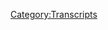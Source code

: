 {{DEFAULTSORT:
    #_TRANSCRIPT_0387:May 13, 2014
}}{{Transcript
    | title         = [[387: May 13, 2014]]
    | caption       = [https://knowledgefight.libsyn.com/knowledge-fight-may-13-2014 Listen to this episode on Libsyn]
    | episodeNumber = [[387: May 13, 2014|387]]
    | length        = 01:31:16
}}

{{MessageBox
    | header     = Warning: Bot Generated Content
    | text       = This transcript was automatically generated by transcription software and likely contains many mistakes and misattributions. Please check the audio for definitive quotes, attribution, and context.
    | image      = N3yvass4myg91.webp
    | imagewidth = 50px
    | id         = warning
}}

{{TranscriptBlock
    | name      = Unknown Speaker
    | timestamp = 00:00:00.000
    | text      = ðŸŽµ
}}

{{TranscriptBlock
    | name      = Unknown Speaker
    | timestamp = 00:00:11.000
    | text      = ðŸŽµ
}}

{{TranscriptBlock
    | name      = Unknown Speaker
    | timestamp = 00:00:16.000
    | text      = ðŸŽµ
}}

{{TranscriptBlock
    | name      = Unknown Speaker
    | timestamp = 00:00:21.000
    | text      = ðŸŽµ
}}

{{TranscriptBlock
    | name      = Unknown Speaker
    | timestamp = 00:00:25.000
    | text      = ðŸŽµ
}}

{{TranscriptBlock
    | name      = Unknown Speaker
    | timestamp = 00:00:30.000
    | text      = ðŸŽµ
}}

{{TranscriptBlock
    | name      = Unknown Speaker
    | timestamp = 00:00:35.000
    | text      = ðŸŽµ
}}

{{TranscriptBlock
    | name      = Unknown Speaker
    | timestamp = 00:00:40.000
    | text      = ðŸŽµ
}}

{{TranscriptBlock
    | name      = Unknown Speaker
    | timestamp = 00:00:45.000
    | text      = ðŸŽµ
}}

{{TranscriptBlock
    | name      = Unknown Speaker
    | timestamp = 00:00:50.000
    | text      = ðŸŽµ
}}

{{TranscriptBlock
    | name      = Unknown Speaker
    | timestamp = 00:00:55.000
    | text      = ðŸŽµ
}}

{{TranscriptBlock
    | name      = Unknown Speaker
    | timestamp = 00:01:00.000
    | text      = ðŸŽµ
}}

{{TranscriptBlock
    | name      = Unknown Speaker
    | timestamp = 00:01:05.000
    | text      = ðŸŽµ
}}

{{TranscriptBlock
    | name      = Unknown Speaker
    | timestamp = 00:01:10.000
    | text      = ðŸŽµ
}}

{{TranscriptBlock
    | name      = Unknown Speaker
    | timestamp = 00:01:15.000
    | text      = ðŸŽµ
}}

{{TranscriptBlock
    | name      = Unknown Speaker
    | timestamp = 00:01:20.000
    | text      = ðŸŽµ
}}

{{TranscriptBlock
    | name      = Unknown Speaker
    | timestamp = 00:01:25.000
    | text      = ðŸŽµ
}}

{{TranscriptBlock
    | name      = Unknown Speaker
    | timestamp = 00:01:30.000
    | text      = ðŸŽµ
}}

{{TranscriptBlock
    | name      = Unknown Speaker
    | timestamp = 00:01:35.000
    | text      = ðŸŽµ
}}

{{TranscriptBlock
    | name      = Unknown Speaker
    | timestamp = 00:01:40.000
    | text      = ðŸŽµ
}}

{{TranscriptBlock
    | name      = Unknown Speaker
    | timestamp = 00:01:45.000
    | text      = ðŸŽµ
}}

{{TranscriptBlock
    | name      = Unknown Speaker
    | timestamp = 00:01:50.000
    | text      = ðŸŽµ
}}

{{TranscriptBlock
    | name      = Unknown Speaker
    | timestamp = 00:01:55.000
    | text      = ðŸŽµ
}}

{{TranscriptBlock
    | name      = Unknown Speaker
    | timestamp = 00:02:00.000
    | text      = ðŸŽµ
}}

{{TranscriptBlock
    | name      = Unknown Speaker
    | timestamp = 00:02:05.000
    | text      = ðŸŽµ
}}

{{TranscriptBlock
    | name      = Unknown Speaker
    | timestamp = 00:02:10.000
    | text      = ðŸŽµ
}}

{{TranscriptBlock
    | name      = Unknown Speaker
    | timestamp = 00:02:15.000
    | text      = ðŸŽµ
}}

{{TranscriptBlock
    | name      = Unknown Speaker
    | timestamp = 00:02:20.000
    | text      = ðŸŽµ
}}

{{TranscriptBlock
    | name      = Unknown Speaker
    | timestamp = 00:02:25.000
    | text      = ðŸŽµ
}}

{{TranscriptBlock
    | name      = Unknown Speaker
    | timestamp = 00:02:30.000
    | text      = ðŸŽµ
}}

{{TranscriptBlock
    | name      = Unknown Speaker
    | timestamp = 00:02:35.000
    | text      = ðŸŽµ
}}

{{TranscriptBlock
    | name      = Unknown Speaker
    | timestamp = 00:02:40.000
    | text      = ðŸŽµ
}}

{{TranscriptBlock
    | name      = Unknown Speaker
    | timestamp = 00:02:45.000
    | text      = ðŸŽµ
}}

{{TranscriptBlock
    | name      = Unknown Speaker
    | timestamp = 00:02:50.000
    | text      = ðŸŽµ
}}

{{TranscriptBlock
    | name      = Unknown Speaker
    | timestamp = 00:02:55.000
    | text      = ðŸŽµ
}}

{{TranscriptBlock
    | name      = Unknown Speaker
    | timestamp = 00:03:00.000
    | text      = ðŸŽµ
}}

{{TranscriptBlock
    | name      = Unknown Speaker
    | timestamp = 00:03:05.000
    | text      = ðŸŽµ
}}

{{TranscriptBlock
    | name      = Unknown Speaker
    | timestamp = 00:03:10.000
    | text      = ðŸŽµ
}}

{{TranscriptBlock
    | name      = Unknown Speaker
    | timestamp = 00:03:15.000
    | text      = ðŸŽµ
}}

{{TranscriptBlock
    | name      = Unknown Speaker
    | timestamp = 00:03:20.000
    | text      = ðŸŽµ
}}

{{TranscriptBlock
    | name      = Unknown Speaker
    | timestamp = 00:03:25.000
    | text      = ðŸŽµ
}}

{{TranscriptBlock
    | name      = Unknown Speaker
    | timestamp = 00:03:30.000
    | text      = ðŸŽµ
}}

{{TranscriptBlock
    | name      = Unknown Speaker
    | timestamp = 00:03:35.000
    | text      = ðŸŽµ
}}

{{TranscriptBlock
    | name      = Unknown Speaker
    | timestamp = 00:03:40.000
    | text      = ðŸŽµ
}}

{{TranscriptBlock
    | name      = Unknown Speaker
    | timestamp = 00:03:45.000
    | text      = ðŸŽµ
}}

{{TranscriptBlock
    | name      = Unknown Speaker
    | timestamp = 00:03:50.000
    | text      = ðŸŽµ
}}

{{TranscriptBlock
    | name      = Unknown Speaker
    | timestamp = 00:03:55.000
    | text      = ðŸŽµ
}}

{{TranscriptBlock
    | name      = Unknown Speaker
    | timestamp = 00:04:00.000
    | text      = ðŸŽµ
}}

{{TranscriptBlock
    | name      = Unknown Speaker
    | timestamp = 00:04:05.000
    | text      = ðŸŽµ
}}

{{TranscriptBlock
    | name      = Unknown Speaker
    | timestamp = 00:04:10.000
    | text      = ðŸŽµ
}}

{{TranscriptBlock
    | name      = Unknown Speaker
    | timestamp = 00:04:15.000
    | text      = ðŸŽµ
}}

{{TranscriptBlock
    | name      = Unknown Speaker
    | timestamp = 00:04:20.000
    | text      = ðŸŽµ
}}

{{TranscriptBlock
    | name      = Unknown Speaker
    | timestamp = 00:04:25.000
    | text      = ðŸŽµ
}}

{{TranscriptBlock
    | name      = Unknown Speaker
    | timestamp = 00:04:30.000
    | text      = ðŸŽµ
}}

{{TranscriptBlock
    | name      = Unknown Speaker
    | timestamp = 00:04:35.000
    | text      = ðŸŽµ
}}

{{TranscriptBlock
    | name      = Unknown Speaker
    | timestamp = 00:04:40.000
    | text      = ðŸŽµ
}}

{{TranscriptBlock
    | name      = Unknown Speaker
    | timestamp = 00:04:45.000
    | text      = ðŸŽµ
}}

{{TranscriptBlock
    | name      = Unknown Speaker
    | timestamp = 00:04:50.000
    | text      = ðŸŽµ
}}

{{TranscriptBlock
    | name      = Unknown Speaker
    | timestamp = 00:04:55.000
    | text      = ðŸŽµ
}}

{{TranscriptBlock
    | name      = Unknown Speaker
    | timestamp = 00:05:00.000
    | text      = ðŸŽµ
}}

{{TranscriptBlock
    | name      = Unknown Speaker
    | timestamp = 00:05:05.000
    | text      = ðŸŽµ
}}

{{TranscriptBlock
    | name      = Unknown Speaker
    | timestamp = 00:05:10.000
    | text      = ðŸŽµ
}}

{{TranscriptBlock
    | name      = Unknown Speaker
    | timestamp = 00:05:15.000
    | text      = ðŸŽµ
}}

{{TranscriptBlock
    | name      = Unknown Speaker
    | timestamp = 00:05:20.000
    | text      = ðŸŽµ
}}

{{TranscriptBlock
    | name      = Unknown Speaker
    | timestamp = 00:05:25.000
    | text      = ðŸŽµ
}}

{{TranscriptBlock
    | name      = Unknown Speaker
    | timestamp = 00:05:30.000
    | text      = ðŸŽµ
}}

{{TranscriptBlock
    | name      = Unknown Speaker
    | timestamp = 00:05:35.000
    | text      = ðŸŽµ
}}

{{TranscriptBlock
    | name      = Unknown Speaker
    | timestamp = 00:05:40.000
    | text      = ðŸŽµ
}}

{{TranscriptBlock
    | name      = Unknown Speaker
    | timestamp = 00:05:45.000
    | text      = ðŸŽµ
}}

{{TranscriptBlock
    | name      = Unknown Speaker
    | timestamp = 00:05:50.000
    | text      = ðŸŽµ
}}

{{TranscriptBlock
    | name      = Unknown Speaker
    | timestamp = 00:05:55.000
    | text      = ðŸŽµ
}}

{{TranscriptBlock
    | name      = Unknown Speaker
    | timestamp = 00:06:00.000
    | text      = ðŸŽµ
}}

{{TranscriptBlock
    | name      = Unknown Speaker
    | timestamp = 00:06:05.000
    | text      = ðŸŽµ
}}

{{TranscriptBlock
    | name      = Unknown Speaker
    | timestamp = 00:06:10.000
    | text      = ðŸŽµ
}}

{{TranscriptBlock
    | name      = Unknown Speaker
    | timestamp = 00:06:15.000
    | text      = ðŸŽµ
}}

{{TranscriptBlock
    | name      = Unknown Speaker
    | timestamp = 00:06:20.000
    | text      = ðŸŽµ
}}

{{TranscriptBlock
    | name      = Unknown Speaker
    | timestamp = 00:06:25.000
    | text      = ðŸŽµ
}}

{{TranscriptBlock
    | name      = Unknown Speaker
    | timestamp = 00:06:30.000
    | text      = ðŸŽµ
}}

{{TranscriptBlock
    | name      = Unknown Speaker
    | timestamp = 00:06:35.000
    | text      = ðŸŽµ
}}

{{TranscriptBlock
    | name      = Unknown Speaker
    | timestamp = 00:06:40.000
    | text      = ðŸŽµ
}}

{{TranscriptBlock
    | name      = Unknown Speaker
    | timestamp = 00:06:45.000
    | text      = ðŸŽµ
}}

{{TranscriptBlock
    | name      = Unknown Speaker
    | timestamp = 00:06:50.000
    | text      = ðŸŽµ
}}

{{TranscriptBlock
    | name      = Unknown Speaker
    | timestamp = 00:06:55.000
    | text      = ðŸŽµ
}}

{{TranscriptBlock
    | name      = Unknown Speaker
    | timestamp = 00:07:00.000
    | text      = ðŸŽµ
}}

{{TranscriptBlock
    | name      = Unknown Speaker
    | timestamp = 00:07:05.000
    | text      = ðŸŽµ
}}

{{TranscriptBlock
    | name      = Unknown Speaker
    | timestamp = 00:07:10.000
    | text      = ðŸŽµ
}}

{{TranscriptBlock
    | name      = Unknown Speaker
    | timestamp = 00:07:15.000
    | text      = ðŸŽµ
}}

{{TranscriptBlock
    | name      = Unknown Speaker
    | timestamp = 00:07:20.000
    | text      = ðŸŽµ
}}

{{TranscriptBlock
    | name      = Unknown Speaker
    | timestamp = 00:07:25.000
    | text      = ðŸŽµ
}}

{{TranscriptBlock
    | name      = Unknown Speaker
    | timestamp = 00:07:30.000
    | text      = ðŸŽµ
}}

{{TranscriptBlock
    | name      = Unknown Speaker
    | timestamp = 00:07:35.000
    | text      = ðŸŽµ
}}

{{TranscriptBlock
    | name      = Unknown Speaker
    | timestamp = 00:07:40.000
    | text      = ðŸŽµ
}}

{{TranscriptBlock
    | name      = Unknown Speaker
    | timestamp = 00:07:45.000
    | text      = ðŸŽµ
}}

{{TranscriptBlock
    | name      = Unknown Speaker
    | timestamp = 00:07:50.000
    | text      = ðŸŽµ
}}

{{TranscriptBlock
    | name      = Unknown Speaker
    | timestamp = 00:07:55.000
    | text      = ðŸŽµ
}}

{{TranscriptBlock
    | name      = Unknown Speaker
    | timestamp = 00:08:00.000
    | text      = ðŸŽµ
}}

{{TranscriptBlock
    | name      = Unknown Speaker
    | timestamp = 00:08:05.000
    | text      = ðŸŽµ
}}

{{TranscriptBlock
    | name      = Unknown Speaker
    | timestamp = 00:08:10.000
    | text      = ðŸŽµ
}}

{{TranscriptBlock
    | name      = Unknown Speaker
    | timestamp = 00:08:15.000
    | text      = ðŸŽµ
}}

{{TranscriptBlock
    | name      = Unknown Speaker
    | timestamp = 00:08:20.000
    | text      = ðŸŽµ
}}

{{TranscriptBlock
    | name      = Unknown Speaker
    | timestamp = 00:08:25.000
    | text      = ðŸŽµ
}}

{{TranscriptBlock
    | name      = Unknown Speaker
    | timestamp = 00:08:30.000
    | text      = ðŸŽµ
}}

{{TranscriptBlock
    | name      = Unknown Speaker
    | timestamp = 00:08:35.000
    | text      = ðŸŽµ
}}

{{TranscriptBlock
    | name      = Unknown Speaker
    | timestamp = 00:08:40.000
    | text      = ðŸŽµ
}}

{{TranscriptBlock
    | name      = Unknown Speaker
    | timestamp = 00:08:45.000
    | text      = ðŸŽµ
}}

{{TranscriptBlock
    | name      = Unknown Speaker
    | timestamp = 00:08:50.000
    | text      = ðŸŽµ
}}

{{TranscriptBlock
    | name      = Unknown Speaker
    | timestamp = 00:08:55.000
    | text      = ðŸŽµ
}}

{{TranscriptBlock
    | name      = Unknown Speaker
    | timestamp = 00:09:00.000
    | text      = ðŸŽµ
}}

{{TranscriptBlock
    | name      = Unknown Speaker
    | timestamp = 00:09:05.000
    | text      = ðŸŽµ
}}

{{TranscriptBlock
    | name      = Unknown Speaker
    | timestamp = 00:09:10.000
    | text      = ðŸŽµ
}}

{{TranscriptBlock
    | name      = Unknown Speaker
    | timestamp = 00:09:15.000
    | text      = ðŸŽµ
}}

{{TranscriptBlock
    | name      = Unknown Speaker
    | timestamp = 00:09:20.000
    | text      = ðŸŽµ
}}

{{TranscriptBlock
    | name      = Unknown Speaker
    | timestamp = 00:09:25.000
    | text      = ðŸŽµ
}}

{{TranscriptBlock
    | name      = Unknown Speaker
    | timestamp = 00:09:30.000
    | text      = ðŸŽµ
}}

{{TranscriptBlock
    | name      = Unknown Speaker
    | timestamp = 00:09:35.000
    | text      = ðŸŽµ
}}

{{TranscriptBlock
    | name      = Unknown Speaker
    | timestamp = 00:09:40.000
    | text      = ðŸŽµ
}}

{{TranscriptBlock
    | name      = Unknown Speaker
    | timestamp = 00:09:45.000
    | text      = ðŸŽµ
}}

{{TranscriptBlock
    | name      = Unknown Speaker
    | timestamp = 00:09:50.000
    | text      = ðŸŽµ
}}

{{TranscriptBlock
    | name      = Unknown Speaker
    | timestamp = 00:09:55.000
    | text      = ðŸŽµ
}}

{{TranscriptBlock
    | name      = Unknown Speaker
    | timestamp = 00:10:00.000
    | text      = ðŸŽµ
}}

{{TranscriptBlock
    | name      = Unknown Speaker
    | timestamp = 00:10:05.000
    | text      = ðŸŽµ
}}

{{TranscriptBlock
    | name      = Unknown Speaker
    | timestamp = 00:10:10.000
    | text      = ðŸŽµ
}}

{{TranscriptBlock
    | name      = Unknown Speaker
    | timestamp = 00:10:15.000
    | text      = ðŸŽµ
}}

{{TranscriptBlock
    | name      = Unknown Speaker
    | timestamp = 00:10:20.000
    | text      = ðŸŽµ
}}

{{TranscriptBlock
    | name      = Unknown Speaker
    | timestamp = 00:10:25.000
    | text      = ðŸŽµ
}}

{{TranscriptBlock
    | name      = Unknown Speaker
    | timestamp = 00:10:30.000
    | text      = ðŸŽµ
}}

{{TranscriptBlock
    | name      = Unknown Speaker
    | timestamp = 00:10:35.000
    | text      = ðŸŽµ
}}

{{TranscriptBlock
    | name      = Unknown Speaker
    | timestamp = 00:10:40.000
    | text      = ðŸŽµ
}}

{{TranscriptBlock
    | name      = Unknown Speaker
    | timestamp = 00:10:45.000
    | text      = ðŸŽµ
}}

{{TranscriptBlock
    | name      = Unknown Speaker
    | timestamp = 00:10:50.000
    | text      = ðŸŽµ
}}

{{TranscriptBlock
    | name      = Unknown Speaker
    | timestamp = 00:10:55.000
    | text      = ðŸŽµ
}}

{{TranscriptBlock
    | name      = Unknown Speaker
    | timestamp = 00:11:00.000
    | text      = ðŸŽµ
}}

{{TranscriptBlock
    | name      = Unknown Speaker
    | timestamp = 00:11:05.000
    | text      = ðŸŽµ
}}

{{TranscriptBlock
    | name      = Unknown Speaker
    | timestamp = 00:11:10.000
    | text      = ðŸŽµ
}}

{{TranscriptBlock
    | name      = Unknown Speaker
    | timestamp = 00:11:15.000
    | text      = ðŸŽµ
}}

{{TranscriptBlock
    | name      = Unknown Speaker
    | timestamp = 00:11:20.000
    | text      = ðŸŽµ
}}

{{TranscriptBlock
    | name      = Unknown Speaker
    | timestamp = 00:11:25.000
    | text      = ðŸŽµ
}}

{{TranscriptBlock
    | name      = Unknown Speaker
    | timestamp = 00:11:30.000
    | text      = ðŸŽµ
}}

{{TranscriptBlock
    | name      = Unknown Speaker
    | timestamp = 00:11:35.000
    | text      = ðŸŽµ
}}

{{TranscriptBlock
    | name      = Unknown Speaker
    | timestamp = 00:11:40.000
    | text      = ðŸŽµ
}}

{{TranscriptBlock
    | name      = Unknown Speaker
    | timestamp = 00:11:45.000
    | text      = ðŸŽµ
}}

{{TranscriptBlock
    | name      = Unknown Speaker
    | timestamp = 00:11:50.000
    | text      = ðŸŽµ
}}

{{TranscriptBlock
    | name      = Unknown Speaker
    | timestamp = 00:11:55.000
    | text      = ðŸŽµ
}}

{{TranscriptBlock
    | name      = Unknown Speaker
    | timestamp = 00:12:00.000
    | text      = ðŸŽµ
}}

{{TranscriptBlock
    | name      = Unknown Speaker
    | timestamp = 00:12:05.000
    | text      = ðŸŽµ
}}

{{TranscriptBlock
    | name      = Unknown Speaker
    | timestamp = 00:12:10.000
    | text      = ðŸŽµ
}}

{{TranscriptBlock
    | name      = Unknown Speaker
    | timestamp = 00:12:15.000
    | text      = ðŸŽµ
}}

{{TranscriptBlock
    | name      = Unknown Speaker
    | timestamp = 00:12:20.000
    | text      = ðŸŽµ
}}

{{TranscriptBlock
    | name      = Unknown Speaker
    | timestamp = 00:12:25.000
    | text      = ðŸŽµ
}}

{{TranscriptBlock
    | name      = Unknown Speaker
    | timestamp = 00:12:30.000
    | text      = ðŸŽµ
}}

{{TranscriptBlock
    | name      = Unknown Speaker
    | timestamp = 00:12:35.000
    | text      = ðŸŽµ
}}

{{TranscriptBlock
    | name      = Unknown Speaker
    | timestamp = 00:12:40.000
    | text      = ðŸŽµ
}}

{{TranscriptBlock
    | name      = Unknown Speaker
    | timestamp = 00:12:45.000
    | text      = ðŸŽµ
}}

{{TranscriptBlock
    | name      = Unknown Speaker
    | timestamp = 00:12:50.000
    | text      = ðŸŽµ
}}

{{TranscriptBlock
    | name      = Unknown Speaker
    | timestamp = 00:12:55.000
    | text      = ðŸŽµ
}}

{{TranscriptBlock
    | name      = Unknown Speaker
    | timestamp = 00:13:00.000
    | text      = ðŸŽµ
}}

{{TranscriptBlock
    | name      = Unknown Speaker
    | timestamp = 00:13:05.000
    | text      = ðŸŽµ
}}

{{TranscriptBlock
    | name      = Unknown Speaker
    | timestamp = 00:13:10.000
    | text      = ðŸŽµ
}}

{{TranscriptBlock
    | name      = Unknown Speaker
    | timestamp = 00:13:15.000
    | text      = ðŸŽµ
}}

{{TranscriptBlock
    | name      = Unknown Speaker
    | timestamp = 00:13:20.000
    | text      = ðŸŽµ
}}

{{TranscriptBlock
    | name      = Unknown Speaker
    | timestamp = 00:13:25.000
    | text      = ðŸŽµ
}}

{{TranscriptBlock
    | name      = Unknown Speaker
    | timestamp = 00:13:30.000
    | text      = ðŸŽµ
}}

{{TranscriptBlock
    | name      = Unknown Speaker
    | timestamp = 00:13:35.000
    | text      = ðŸŽµ
}}

{{TranscriptBlock
    | name      = Unknown Speaker
    | timestamp = 00:13:40.000
    | text      = ðŸŽµ
}}

{{TranscriptBlock
    | name      = Unknown Speaker
    | timestamp = 00:13:45.000
    | text      = ðŸŽµ
}}

{{TranscriptBlock
    | name      = Unknown Speaker
    | timestamp = 00:13:50.000
    | text      = ðŸŽµ
}}

{{TranscriptBlock
    | name      = Unknown Speaker
    | timestamp = 00:13:55.000
    | text      = ðŸŽµ
}}

{{TranscriptBlock
    | name      = Unknown Speaker
    | timestamp = 00:14:00.000
    | text      = ðŸŽµ
}}

{{TranscriptBlock
    | name      = Unknown Speaker
    | timestamp = 00:14:05.000
    | text      = ðŸŽµ
}}

{{TranscriptBlock
    | name      = Unknown Speaker
    | timestamp = 00:14:10.000
    | text      = ðŸŽµ
}}

{{TranscriptBlock
    | name      = Unknown Speaker
    | timestamp = 00:14:15.000
    | text      = ðŸŽµ
}}

{{TranscriptBlock
    | name      = Unknown Speaker
    | timestamp = 00:14:20.000
    | text      = ðŸŽµ
}}

{{TranscriptBlock
    | name      = Unknown Speaker
    | timestamp = 00:14:25.000
    | text      = ðŸŽµ
}}

{{TranscriptBlock
    | name      = Unknown Speaker
    | timestamp = 00:14:30.000
    | text      = ðŸŽµ
}}

{{TranscriptBlock
    | name      = Unknown Speaker
    | timestamp = 00:14:35.000
    | text      = ðŸŽµ
}}

{{TranscriptBlock
    | name      = Unknown Speaker
    | timestamp = 00:14:40.000
    | text      = ðŸŽµ
}}

{{TranscriptBlock
    | name      = Unknown Speaker
    | timestamp = 00:14:45.000
    | text      = ðŸŽµ
}}

{{TranscriptBlock
    | name      = Unknown Speaker
    | timestamp = 00:14:50.000
    | text      = ðŸŽµ
}}

{{TranscriptBlock
    | name      = Unknown Speaker
    | timestamp = 00:14:55.000
    | text      = ðŸŽµ
}}

{{TranscriptBlock
    | name      = Unknown Speaker
    | timestamp = 00:15:00.000
    | text      = ðŸŽµ
}}

{{TranscriptBlock
    | name      = Unknown Speaker
    | timestamp = 00:15:05.000
    | text      = ðŸŽµ
}}

{{TranscriptBlock
    | name      = Unknown Speaker
    | timestamp = 00:15:10.000
    | text      = ðŸŽµ
}}

{{TranscriptBlock
    | name      = Unknown Speaker
    | timestamp = 00:15:15.000
    | text      = ðŸŽµ
}}

{{TranscriptBlock
    | name      = Unknown Speaker
    | timestamp = 00:15:20.000
    | text      = ðŸŽµ
}}

{{TranscriptBlock
    | name      = Unknown Speaker
    | timestamp = 00:15:25.000
    | text      = ðŸŽµ
}}

{{TranscriptBlock
    | name      = Unknown Speaker
    | timestamp = 00:15:30.000
    | text      = ðŸŽµ
}}

{{TranscriptBlock
    | name      = Unknown Speaker
    | timestamp = 00:15:35.000
    | text      = ðŸŽµ
}}

{{TranscriptBlock
    | name      = Unknown Speaker
    | timestamp = 00:15:40.000
    | text      = ðŸŽµ
}}

{{TranscriptBlock
    | name      = Unknown Speaker
    | timestamp = 00:15:45.000
    | text      = ðŸŽµ
}}

{{TranscriptBlock
    | name      = Unknown Speaker
    | timestamp = 00:15:50.000
    | text      = ðŸŽµ
}}

{{TranscriptBlock
    | name      = Unknown Speaker
    | timestamp = 00:15:55.000
    | text      = ðŸŽµ
}}

{{TranscriptBlock
    | name      = Unknown Speaker
    | timestamp = 00:16:00.000
    | text      = ðŸŽµ
}}

{{TranscriptBlock
    | name      = Unknown Speaker
    | timestamp = 00:16:05.000
    | text      = ðŸŽµ
}}

{{TranscriptBlock
    | name      = Unknown Speaker
    | timestamp = 00:16:10.000
    | text      = ðŸŽµ
}}

{{TranscriptBlock
    | name      = Unknown Speaker
    | timestamp = 00:16:15.000
    | text      = ðŸŽµ
}}

{{TranscriptBlock
    | name      = Unknown Speaker
    | timestamp = 00:16:20.000
    | text      = ðŸŽµ
}}

{{TranscriptBlock
    | name      = Unknown Speaker
    | timestamp = 00:16:25.000
    | text      = ðŸŽµ
}}

{{TranscriptBlock
    | name      = Unknown Speaker
    | timestamp = 00:16:30.000
    | text      = ðŸŽµ
}}

{{TranscriptBlock
    | name      = Unknown Speaker
    | timestamp = 00:16:35.000
    | text      = ðŸŽµ
}}

{{TranscriptBlock
    | name      = Unknown Speaker
    | timestamp = 00:16:40.000
    | text      = ðŸŽµ
}}

{{TranscriptBlock
    | name      = Unknown Speaker
    | timestamp = 00:16:45.000
    | text      = ðŸŽµ
}}

{{TranscriptBlock
    | name      = Unknown Speaker
    | timestamp = 00:16:50.000
    | text      = ðŸŽµ
}}

{{TranscriptBlock
    | name      = Unknown Speaker
    | timestamp = 00:16:55.000
    | text      = ðŸŽµ
}}

{{TranscriptBlock
    | name      = Unknown Speaker
    | timestamp = 00:17:00.000
    | text      = ðŸŽµ
}}

{{TranscriptBlock
    | name      = Unknown Speaker
    | timestamp = 00:17:05.000
    | text      = ðŸŽµ
}}

{{TranscriptBlock
    | name      = Unknown Speaker
    | timestamp = 00:17:10.000
    | text      = ðŸŽµ
}}

{{TranscriptBlock
    | name      = Unknown Speaker
    | timestamp = 00:17:15.000
    | text      = ðŸŽµ
}}

{{TranscriptBlock
    | name      = Unknown Speaker
    | timestamp = 00:17:20.000
    | text      = ðŸŽµ
}}

{{TranscriptBlock
    | name      = Unknown Speaker
    | timestamp = 00:17:25.000
    | text      = ðŸŽµ
}}

{{TranscriptBlock
    | name      = Unknown Speaker
    | timestamp = 00:17:30.000
    | text      = ðŸŽµ
}}

{{TranscriptBlock
    | name      = Unknown Speaker
    | timestamp = 00:17:35.000
    | text      = ðŸŽµ
}}

{{TranscriptBlock
    | name      = Unknown Speaker
    | timestamp = 00:17:40.000
    | text      = ðŸŽµ
}}

{{TranscriptBlock
    | name      = Unknown Speaker
    | timestamp = 00:17:45.000
    | text      = ðŸŽµ
}}

{{TranscriptBlock
    | name      = Unknown Speaker
    | timestamp = 00:17:50.000
    | text      = ðŸŽµ
}}

{{TranscriptBlock
    | name      = Unknown Speaker
    | timestamp = 00:17:55.000
    | text      = ðŸŽµ
}}

{{TranscriptBlock
    | name      = Unknown Speaker
    | timestamp = 00:18:00.000
    | text      = ðŸŽµ
}}

{{TranscriptBlock
    | name      = Unknown Speaker
    | timestamp = 00:18:05.000
    | text      = ðŸŽµ
}}

{{TranscriptBlock
    | name      = Unknown Speaker
    | timestamp = 00:18:10.000
    | text      = ðŸŽµ
}}

{{TranscriptBlock
    | name      = Unknown Speaker
    | timestamp = 00:18:15.000
    | text      = ðŸŽµ
}}

{{TranscriptBlock
    | name      = Unknown Speaker
    | timestamp = 00:18:20.000
    | text      = ðŸŽµ
}}

{{TranscriptBlock
    | name      = Unknown Speaker
    | timestamp = 00:18:25.000
    | text      = ðŸŽµ
}}

{{TranscriptBlock
    | name      = Unknown Speaker
    | timestamp = 00:18:30.000
    | text      = ðŸŽµ
}}

{{TranscriptBlock
    | name      = Unknown Speaker
    | timestamp = 00:18:35.000
    | text      = ðŸŽµ
}}

{{TranscriptBlock
    | name      = Unknown Speaker
    | timestamp = 00:18:40.000
    | text      = ðŸŽµ
}}

{{TranscriptBlock
    | name      = Unknown Speaker
    | timestamp = 00:18:45.000
    | text      = ðŸŽµ
}}

{{TranscriptBlock
    | name      = Unknown Speaker
    | timestamp = 00:18:50.000
    | text      = ðŸŽµ
}}

{{TranscriptBlock
    | name      = Unknown Speaker
    | timestamp = 00:18:55.000
    | text      = ðŸŽµ
}}

{{TranscriptBlock
    | name      = Unknown Speaker
    | timestamp = 00:19:00.000
    | text      = ðŸŽµ
}}

{{TranscriptBlock
    | name      = Unknown Speaker
    | timestamp = 00:19:05.000
    | text      = ðŸŽµ
}}

{{TranscriptBlock
    | name      = Unknown Speaker
    | timestamp = 00:19:10.000
    | text      = ðŸŽµ
}}

{{TranscriptBlock
    | name      = Unknown Speaker
    | timestamp = 00:19:15.000
    | text      = ðŸŽµ
}}

{{TranscriptBlock
    | name      = Unknown Speaker
    | timestamp = 00:19:20.000
    | text      = ðŸŽµ
}}

{{TranscriptBlock
    | name      = Unknown Speaker
    | timestamp = 00:19:25.000
    | text      = ðŸŽµ
}}

{{TranscriptBlock
    | name      = Unknown Speaker
    | timestamp = 00:19:30.000
    | text      = ðŸŽµ
}}

{{TranscriptBlock
    | name      = Unknown Speaker
    | timestamp = 00:19:35.000
    | text      = ðŸŽµ
}}

{{TranscriptBlock
    | name      = Unknown Speaker
    | timestamp = 00:19:40.000
    | text      = ðŸŽµ
}}

{{TranscriptBlock
    | name      = Unknown Speaker
    | timestamp = 00:19:45.000
    | text      = ðŸŽµ
}}

{{TranscriptBlock
    | name      = Unknown Speaker
    | timestamp = 00:19:50.000
    | text      = ðŸŽµ
}}

{{TranscriptBlock
    | name      = Unknown Speaker
    | timestamp = 00:19:55.000
    | text      = ðŸŽµ
}}

{{TranscriptBlock
    | name      = Unknown Speaker
    | timestamp = 00:20:00.000
    | text      = ðŸŽµ
}}

{{TranscriptBlock
    | name      = Unknown Speaker
    | timestamp = 00:20:05.000
    | text      = ðŸŽµ
}}

{{TranscriptBlock
    | name      = Unknown Speaker
    | timestamp = 00:20:10.000
    | text      = ðŸŽµ
}}

{{TranscriptBlock
    | name      = Unknown Speaker
    | timestamp = 00:20:15.000
    | text      = ðŸŽµ
}}

{{TranscriptBlock
    | name      = Unknown Speaker
    | timestamp = 00:20:20.000
    | text      = ðŸŽµ
}}

{{TranscriptBlock
    | name      = Unknown Speaker
    | timestamp = 00:20:25.000
    | text      = ðŸŽµ
}}

{{TranscriptBlock
    | name      = Unknown Speaker
    | timestamp = 00:20:30.000
    | text      = ðŸŽµ
}}

{{TranscriptBlock
    | name      = Unknown Speaker
    | timestamp = 00:20:35.000
    | text      = ðŸŽµ
}}

{{TranscriptBlock
    | name      = Unknown Speaker
    | timestamp = 00:20:40.000
    | text      = ðŸŽµ
}}

{{TranscriptBlock
    | name      = Unknown Speaker
    | timestamp = 00:20:45.000
    | text      = ðŸŽµ
}}

{{TranscriptBlock
    | name      = Unknown Speaker
    | timestamp = 00:20:50.000
    | text      = ðŸŽµ
}}

{{TranscriptBlock
    | name      = Unknown Speaker
    | timestamp = 00:20:55.000
    | text      = ðŸŽµ
}}

{{TranscriptBlock
    | name      = Unknown Speaker
    | timestamp = 00:21:00.000
    | text      = ðŸŽµ
}}

{{TranscriptBlock
    | name      = Unknown Speaker
    | timestamp = 00:21:05.000
    | text      = ðŸŽµ
}}

{{TranscriptBlock
    | name      = Unknown Speaker
    | timestamp = 00:21:10.000
    | text      = ðŸŽµ
}}

{{TranscriptBlock
    | name      = Unknown Speaker
    | timestamp = 00:21:15.000
    | text      = ðŸŽµ
}}

{{TranscriptBlock
    | name      = Unknown Speaker
    | timestamp = 00:21:20.000
    | text      = ðŸŽµ
}}

{{TranscriptBlock
    | name      = Unknown Speaker
    | timestamp = 00:21:25.000
    | text      = ðŸŽµ
}}

{{TranscriptBlock
    | name      = Unknown Speaker
    | timestamp = 00:21:30.000
    | text      = ðŸŽµ
}}

{{TranscriptBlock
    | name      = Unknown Speaker
    | timestamp = 00:21:35.000
    | text      = ðŸŽµ
}}

{{TranscriptBlock
    | name      = Unknown Speaker
    | timestamp = 00:21:40.000
    | text      = ðŸŽµ
}}

{{TranscriptBlock
    | name      = Unknown Speaker
    | timestamp = 00:21:45.000
    | text      = ðŸŽµ
}}

{{TranscriptBlock
    | name      = Unknown Speaker
    | timestamp = 00:21:50.000
    | text      = ðŸŽµ
}}

{{TranscriptBlock
    | name      = Unknown Speaker
    | timestamp = 00:21:55.000
    | text      = ðŸŽµ
}}

{{TranscriptBlock
    | name      = Unknown Speaker
    | timestamp = 00:22:00.000
    | text      = ðŸŽµ
}}

{{TranscriptBlock
    | name      = Unknown Speaker
    | timestamp = 00:22:05.000
    | text      = ðŸŽµ
}}

{{TranscriptBlock
    | name      = Unknown Speaker
    | timestamp = 00:22:10.000
    | text      = ðŸŽµ
}}

{{TranscriptBlock
    | name      = Unknown Speaker
    | timestamp = 00:22:15.000
    | text      = ðŸŽµ
}}

{{TranscriptBlock
    | name      = Unknown Speaker
    | timestamp = 00:22:20.000
    | text      = ðŸŽµ
}}

{{TranscriptBlock
    | name      = Unknown Speaker
    | timestamp = 00:22:25.000
    | text      = ðŸŽµ
}}

{{TranscriptBlock
    | name      = Unknown Speaker
    | timestamp = 00:22:30.000
    | text      = ðŸŽµ
}}

{{TranscriptBlock
    | name      = Unknown Speaker
    | timestamp = 00:22:35.000
    | text      = ðŸŽµ
}}

{{TranscriptBlock
    | name      = Unknown Speaker
    | timestamp = 00:22:40.000
    | text      = ðŸŽµ
}}

{{TranscriptBlock
    | name      = Unknown Speaker
    | timestamp = 00:22:45.000
    | text      = ðŸŽµ
}}

{{TranscriptBlock
    | name      = Unknown Speaker
    | timestamp = 00:22:50.000
    | text      = ðŸŽµ
}}

{{TranscriptBlock
    | name      = Unknown Speaker
    | timestamp = 00:22:55.000
    | text      = ðŸŽµ
}}

{{TranscriptBlock
    | name      = Unknown Speaker
    | timestamp = 00:23:00.000
    | text      = ðŸŽµ
}}

{{TranscriptBlock
    | name      = Unknown Speaker
    | timestamp = 00:23:05.000
    | text      = ðŸŽµ
}}

{{TranscriptBlock
    | name      = Unknown Speaker
    | timestamp = 00:23:10.000
    | text      = ðŸŽµ
}}

{{TranscriptBlock
    | name      = Unknown Speaker
    | timestamp = 00:23:15.000
    | text      = ðŸŽµ
}}

{{TranscriptBlock
    | name      = Unknown Speaker
    | timestamp = 00:23:20.000
    | text      = ðŸŽµ
}}

{{TranscriptBlock
    | name      = Unknown Speaker
    | timestamp = 00:23:25.000
    | text      = ðŸŽµ
}}

{{TranscriptBlock
    | name      = Unknown Speaker
    | timestamp = 00:23:30.000
    | text      = ðŸŽµ
}}

{{TranscriptBlock
    | name      = Unknown Speaker
    | timestamp = 00:23:35.000
    | text      = ðŸŽµ
}}

{{TranscriptBlock
    | name      = Unknown Speaker
    | timestamp = 00:23:40.000
    | text      = ðŸŽµ
}}

{{TranscriptBlock
    | name      = Unknown Speaker
    | timestamp = 00:23:45.000
    | text      = ðŸŽµ
}}

{{TranscriptBlock
    | name      = Unknown Speaker
    | timestamp = 00:23:50.000
    | text      = ðŸŽµ
}}

{{TranscriptBlock
    | name      = Unknown Speaker
    | timestamp = 00:23:55.000
    | text      = ðŸŽµ
}}

{{TranscriptBlock
    | name      = Unknown Speaker
    | timestamp = 00:24:00.000
    | text      = ðŸŽµ
}}

{{TranscriptBlock
    | name      = Unknown Speaker
    | timestamp = 00:24:05.000
    | text      = ðŸŽµ
}}

{{TranscriptBlock
    | name      = Unknown Speaker
    | timestamp = 00:24:10.000
    | text      = ðŸŽµ
}}

{{TranscriptBlock
    | name      = Unknown Speaker
    | timestamp = 00:24:15.000
    | text      = ðŸŽµ
}}

{{TranscriptBlock
    | name      = Unknown Speaker
    | timestamp = 00:24:20.000
    | text      = ðŸŽµ
}}

{{TranscriptBlock
    | name      = Unknown Speaker
    | timestamp = 00:24:25.000
    | text      = ðŸŽµ
}}

{{TranscriptBlock
    | name      = Unknown Speaker
    | timestamp = 00:24:30.000
    | text      = ðŸŽµ
}}

{{TranscriptBlock
    | name      = Unknown Speaker
    | timestamp = 00:24:35.000
    | text      = ðŸŽµ
}}

{{TranscriptBlock
    | name      = Unknown Speaker
    | timestamp = 00:24:40.000
    | text      = ðŸŽµ
}}

{{TranscriptBlock
    | name      = Unknown Speaker
    | timestamp = 00:24:45.000
    | text      = ðŸŽµ
}}

{{TranscriptBlock
    | name      = Unknown Speaker
    | timestamp = 00:24:50.000
    | text      = ðŸŽµ
}}

{{TranscriptBlock
    | name      = Unknown Speaker
    | timestamp = 00:24:55.000
    | text      = ðŸŽµ
}}

{{TranscriptBlock
    | name      = Unknown Speaker
    | timestamp = 00:25:00.000
    | text      = ðŸŽµ
}}

{{TranscriptBlock
    | name      = Unknown Speaker
    | timestamp = 00:25:05.000
    | text      = ðŸŽµ
}}

{{TranscriptBlock
    | name      = Unknown Speaker
    | timestamp = 00:25:10.000
    | text      = ðŸŽµ
}}

{{TranscriptBlock
    | name      = Unknown Speaker
    | timestamp = 00:25:15.000
    | text      = ðŸŽµ
}}

{{TranscriptBlock
    | name      = Unknown Speaker
    | timestamp = 00:25:20.000
    | text      = ðŸŽµ
}}

{{TranscriptBlock
    | name      = Unknown Speaker
    | timestamp = 00:25:25.000
    | text      = ðŸŽµ
}}

{{TranscriptBlock
    | name      = Unknown Speaker
    | timestamp = 00:25:30.000
    | text      = ðŸŽµ
}}

{{TranscriptBlock
    | name      = Unknown Speaker
    | timestamp = 00:25:35.000
    | text      = ðŸŽµ
}}

{{TranscriptBlock
    | name      = Unknown Speaker
    | timestamp = 00:25:40.000
    | text      = ðŸŽµ
}}

{{TranscriptBlock
    | name      = Unknown Speaker
    | timestamp = 00:25:45.000
    | text      = ðŸŽµ
}}

{{TranscriptBlock
    | name      = Unknown Speaker
    | timestamp = 00:25:50.000
    | text      = ðŸŽµ
}}

{{TranscriptBlock
    | name      = Unknown Speaker
    | timestamp = 00:25:55.000
    | text      = ðŸŽµ
}}

{{TranscriptBlock
    | name      = Unknown Speaker
    | timestamp = 00:26:00.000
    | text      = ðŸŽµ
}}

{{TranscriptBlock
    | name      = Unknown Speaker
    | timestamp = 00:26:05.000
    | text      = ðŸŽµ
}}

{{TranscriptBlock
    | name      = Unknown Speaker
    | timestamp = 00:26:10.000
    | text      = ðŸŽµ
}}

{{TranscriptBlock
    | name      = Unknown Speaker
    | timestamp = 00:26:15.000
    | text      = ðŸŽµ
}}

{{TranscriptBlock
    | name      = Unknown Speaker
    | timestamp = 00:26:20.000
    | text      = ðŸŽµ
}}

{{TranscriptBlock
    | name      = Unknown Speaker
    | timestamp = 00:26:25.000
    | text      = ðŸŽµ
}}

{{TranscriptBlock
    | name      = Unknown Speaker
    | timestamp = 00:26:30.000
    | text      = ðŸŽµ
}}

{{TranscriptBlock
    | name      = Unknown Speaker
    | timestamp = 00:26:35.000
    | text      = ðŸŽµ
}}

{{TranscriptBlock
    | name      = Unknown Speaker
    | timestamp = 00:26:40.000
    | text      = ðŸŽµ
}}

{{TranscriptBlock
    | name      = Unknown Speaker
    | timestamp = 00:26:45.000
    | text      = ðŸŽµ
}}

{{TranscriptBlock
    | name      = Unknown Speaker
    | timestamp = 00:26:50.000
    | text      = ðŸŽµ
}}

{{TranscriptBlock
    | name      = Unknown Speaker
    | timestamp = 00:26:55.000
    | text      = ðŸŽµ
}}

{{TranscriptBlock
    | name      = Unknown Speaker
    | timestamp = 00:27:00.000
    | text      = ðŸŽµ
}}

{{TranscriptBlock
    | name      = Unknown Speaker
    | timestamp = 00:27:05.000
    | text      = ðŸŽµ
}}

{{TranscriptBlock
    | name      = Unknown Speaker
    | timestamp = 00:27:10.000
    | text      = ðŸŽµ
}}

{{TranscriptBlock
    | name      = Unknown Speaker
    | timestamp = 00:27:15.000
    | text      = ðŸŽµ
}}

{{TranscriptBlock
    | name      = Unknown Speaker
    | timestamp = 00:27:20.000
    | text      = ðŸŽµ
}}

{{TranscriptBlock
    | name      = Unknown Speaker
    | timestamp = 00:27:25.000
    | text      = ðŸŽµ
}}

{{TranscriptBlock
    | name      = Unknown Speaker
    | timestamp = 00:27:30.000
    | text      = ðŸŽµ
}}

{{TranscriptBlock
    | name      = Unknown Speaker
    | timestamp = 00:27:35.000
    | text      = ðŸŽµ
}}

{{TranscriptBlock
    | name      = Unknown Speaker
    | timestamp = 00:27:40.000
    | text      = ðŸŽµ
}}

{{TranscriptBlock
    | name      = Unknown Speaker
    | timestamp = 00:27:45.000
    | text      = ðŸŽµ
}}

{{TranscriptBlock
    | name      = Unknown Speaker
    | timestamp = 00:27:50.000
    | text      = ðŸŽµ
}}

{{TranscriptBlock
    | name      = Unknown Speaker
    | timestamp = 00:27:55.000
    | text      = ðŸŽµ
}}

{{TranscriptBlock
    | name      = Unknown Speaker
    | timestamp = 00:28:00.000
    | text      = ðŸŽµ
}}

{{TranscriptBlock
    | name      = Unknown Speaker
    | timestamp = 00:28:05.000
    | text      = ðŸŽµ
}}

{{TranscriptBlock
    | name      = Unknown Speaker
    | timestamp = 00:28:10.000
    | text      = ðŸŽµ
}}

{{TranscriptBlock
    | name      = Unknown Speaker
    | timestamp = 00:28:15.000
    | text      = ðŸŽµ
}}

{{TranscriptBlock
    | name      = Unknown Speaker
    | timestamp = 00:28:20.000
    | text      = ðŸŽµ
}}

{{TranscriptBlock
    | name      = Unknown Speaker
    | timestamp = 00:28:25.000
    | text      = ðŸŽµ
}}

{{TranscriptBlock
    | name      = Unknown Speaker
    | timestamp = 00:28:30.000
    | text      = ðŸŽµ
}}

{{TranscriptBlock
    | name      = Unknown Speaker
    | timestamp = 00:28:35.000
    | text      = ðŸŽµ
}}

{{TranscriptBlock
    | name      = Unknown Speaker
    | timestamp = 00:28:40.000
    | text      = ðŸŽµ
}}

{{TranscriptBlock
    | name      = Unknown Speaker
    | timestamp = 00:28:45.000
    | text      = ðŸŽµ
}}

{{TranscriptBlock
    | name      = Unknown Speaker
    | timestamp = 00:28:50.000
    | text      = ðŸŽµ
}}

{{TranscriptBlock
    | name      = Unknown Speaker
    | timestamp = 00:28:55.000
    | text      = ðŸŽµ
}}

{{TranscriptBlock
    | name      = Unknown Speaker
    | timestamp = 00:29:00.000
    | text      = ðŸŽµ
}}

{{TranscriptBlock
    | name      = Unknown Speaker
    | timestamp = 00:29:05.000
    | text      = ðŸŽµ
}}

{{TranscriptBlock
    | name      = Unknown Speaker
    | timestamp = 00:29:10.000
    | text      = Ladies and gentlemen, we have massive breaking news here dealing with the First Amendment in this country.
}}

{{TranscriptBlock
    | name      = Unknown Speaker
    | timestamp = 00:29:17.000
    | text      = If you look at the situation in Connecticut with the Sandy Hook shootings that were used to collectively put guilt on the American people
}}

{{TranscriptBlock
    | name      = Unknown Speaker
    | timestamp = 00:29:26.000
    | text      = and imply that gun owners collectively had murdered a bunch of little children in elementary school, you could see it was a psyop.
}}

{{TranscriptBlock
    | name      = Unknown Speaker
    | timestamp = 00:29:33.000
    | text      = It's come out that Bloomberg put out emails the day before saying get ready with our Twitter, with our media to have a big push against guns the next 24 hours.
}}

{{TranscriptBlock
    | name      = Unknown Speaker
    | timestamp = 00:29:42.000
    | text      = Very suspicious.
}}

{{TranscriptBlock
    | name      = Unknown Speaker
    | timestamp = 00:29:43.000
    | text      = Then you've got the local regional SWAT team people hiding out in the woods in the same outfits as the supposed shooter.
}}

{{TranscriptBlock
    | name      = Unknown Speaker
    | timestamp = 00:29:51.000
    | text      = You've got the whole story changing.
}}

{{TranscriptBlock
    | name      = Unknown Speaker
    | timestamp = 00:29:53.000
    | text      = The most incriminating is you've got the helicopter footage of the people with their hands up coming out of the school in the evacuation hours after it supposedly happened, going in circles in and out of the school.
}}

{{TranscriptBlock
    | name      = Unknown Speaker
    | timestamp = 00:30:07.000
    | text      = Going in circles.
}}

{{TranscriptBlock
    | name      = Unknown Speaker
    | timestamp = 00:30:08.000
    | text      = They've torn down the school now.
}}

{{TranscriptBlock
    | name      = Unknown Speaker
    | timestamp = 00:30:10.000
    | text      = They've declared state secrets on the photos, the video.
}}

{{TranscriptBlock
    | name      = Unknown Speaker
    | timestamp = 00:30:15.000
    | text      = There's weird Anderson Cooper video where he claims he's there on the ground at the town square and he turns bigger than Dallas and it's a green screen.
}}

{{TranscriptBlock
    | name      = Unknown Speaker
    | timestamp = 00:30:24.000
    | text      = He's shimmering around the edges.
}}

{{TranscriptBlock
    | name      = Unknown Speaker
    | timestamp = 00:30:26.000
    | text      = His nose disappears.
}}

{{TranscriptBlock
    | name      = Unknown Speaker
    | timestamp = 00:30:28.000
    | text      = You can see flowers and things blowing in the wind and then they do it again.
}}

{{TranscriptBlock
    | name      = Unknown Speaker
    | timestamp = 00:30:32.000
    | text      = It's the same footage being looped behind them.
}}

{{TranscriptBlock
    | name      = Unknown Speaker
    | timestamp = 00:30:36.000
    | text      = I mean, I don't know what happened there, but I know Anderson Cooper's admittedly a member of the Central Intelligence Agency and they send him out on the disinfo pieces.
}}

{{TranscriptBlock
    | name      = Unknown Speaker
    | timestamp = 00:30:48.000
    | text      = So all this stuff is these things that now Alex is like, well, yeah, I mean, of course it's not a blue screen.
}}

{{TranscriptBlock
    | name      = Unknown Speaker
    | timestamp = 00:30:56.000
    | text      = Of course, you know, when confronted with like, what is this footage?
}}

{{TranscriptBlock
    | name      = Unknown Speaker
    | timestamp = 00:31:00.000
    | text      = You say it's people walking.
}}

{{TranscriptBlock
    | name      = Unknown Speaker
    | timestamp = 00:31:02.000
    | text      = It's the students walking in circles like, well, yeah, I guess it's not.
}}

{{TranscriptBlock
    | name      = Unknown Speaker
    | timestamp = 00:31:05.000
    | text      = Like all of these things are things that he's now just like, of course, not standing by.
}}

{{TranscriptBlock
    | name      = Unknown Speaker
    | timestamp = 00:31:11.000
    | text      = Yeah, oh no.
}}

{{TranscriptBlock
    | name      = Unknown Speaker
    | timestamp = 00:31:12.000
    | text      = But all of this is very serious and very proven here in May 2014 as he's leading into this interview.
}}

{{TranscriptBlock
    | name      = Unknown Speaker
    | timestamp = 00:31:19.000
    | text      = And I mean, it's sad.
}}

{{TranscriptBlock
    | name      = Unknown Speaker
    | timestamp = 00:31:21.000
    | text      = I mean, yeah, sure. He was just having debates while saying that it was very true.
}}

{{TranscriptBlock
    | name      = Unknown Speaker
    | timestamp = 00:31:26.000
    | text      = Sure, seeing all sides.
}}

{{TranscriptBlock
    | name      = Unknown Speaker
    | timestamp = 00:31:27.000
    | text      = Yeah, seeing all sides of the thing that happened that didn't.
}}

{{TranscriptBlock
    | name      = Unknown Speaker
    | timestamp = 00:31:31.000
    | text      = And the other thing that he's doing in addition to establishing the talking points of Wolfgang Halbig
}}

{{TranscriptBlock
    | name      = Unknown Speaker
    | timestamp = 00:31:39.000
    | text      = before actually getting into the interview, which I mean, that gives him a cakewalk basically for this interview.
}}

{{TranscriptBlock
    | name      = Unknown Speaker
    | timestamp = 00:31:45.000
    | text      = He also, Alex does, he goes out of his way to establish credibility for Wolfgang
}}

{{TranscriptBlock
    | name      = Unknown Speaker
    | timestamp = 00:31:51.000
    | text      = in order to frame this interview as an intrepid investigator going out to dig out the truth
}}

{{TranscriptBlock
    | name      = Unknown Speaker
    | timestamp = 00:31:57.000
    | text      = as opposed to it being like, well, this guy has questions. Is there validity to them?
}}

{{TranscriptBlock
    | name      = Unknown Speaker
    | timestamp = 00:32:03.000
    | text      = That's not what he's doing. He's presenting him as a hero.
}}

{{TranscriptBlock
    | name      = Unknown Speaker
    | timestamp = 00:32:06.000
    | text      = He's not a kooky guy.
}}

{{TranscriptBlock
    | name      = Unknown Speaker
    | timestamp = 00:32:08.000
    | text      = And I haven't asked him this, but I bet him asking questions the last year,
}}

{{TranscriptBlock
    | name      = Unknown Speaker
    | timestamp = 00:32:13.000
    | text      = just looking at it and studying it, I bet he's lost a lot of business with the system.
}}

{{TranscriptBlock
    | name      = Unknown Speaker
    | timestamp = 00:32:17.000
    | text      = But he doesn't care.
}}

{{TranscriptBlock
    | name      = Unknown Speaker
    | timestamp = 00:32:19.000
    | text      = I'm guessing that's, I know how the system works.
}}

{{TranscriptBlock
    | name      = Unknown Speaker
    | timestamp = 00:32:22.000
    | text      = I don't know that. I'll ask him that in a minute.
}}

{{TranscriptBlock
    | name      = Unknown Speaker
    | timestamp = 00:32:24.000
    | text      = But he's the exact type of expert witness you want who goes against his own interest monetarily
}}

{{TranscriptBlock
    | name      = Unknown Speaker
    | timestamp = 00:32:30.000
    | text      = to go out and tell the truth.
}}

{{TranscriptBlock
    | name      = Unknown Speaker
    | timestamp = 00:32:32.000
    | text      = Now, here's the bombshell news.
}}

{{TranscriptBlock
    | name      = Unknown Speaker
    | timestamp = 00:32:34.000
    | text      = This is in discovery.com.
}}

{{TranscriptBlock
    | name      = Unknown Speaker
    | timestamp = 00:32:36.000
    | text      = Newtown school board shuts down conspiracy theorists.
}}

{{TranscriptBlock
    | name      = Unknown Speaker
    | timestamp = 00:32:39.000
    | text      = That's people that don't believe the official story of known liars.
}}

{{TranscriptBlock
    | name      = Unknown Speaker
    | timestamp = 00:32:42.000
    | text      = So that's, I mean, we got it again.
}}

{{TranscriptBlock
    | name      = Unknown Speaker
    | timestamp = 00:32:45.000
    | text      = He's not, he just doesn't believe the stories of true known liars.
}}

{{TranscriptBlock
    | name      = Unknown Speaker
    | timestamp = 00:32:48.000
    | text      = And he's just asking questions.
}}

{{TranscriptBlock
    | name      = Unknown Speaker
    | timestamp = 00:32:50.000
    | text      = Wolfgang Halbig and his crew were not just asking questions
}}

{{TranscriptBlock
    | name      = Unknown Speaker
    | timestamp = 00:32:54.000
    | text      = at that Newtown school board meeting in May 2014.
}}

{{TranscriptBlock
    | name      = Unknown Speaker
    | timestamp = 00:32:57.000
    | text      = They were going there as part of a rally for their Sandy Hook conspiracy nonsense.
}}

{{TranscriptBlock
    | name      = Unknown Speaker
    | timestamp = 00:33:01.000
    | text      = An article in the Connecticut Post describes the sort of behavior he was engaged in.
}}

{{TranscriptBlock
    | name      = Unknown Speaker
    | timestamp = 00:33:06.000
    | text      = Quote, a half hour before the meeting started,
}}

{{TranscriptBlock
    | name      = Unknown Speaker
    | timestamp = 00:33:09.000
    | text      = Halbig's followers rallied in front of the municipal center.
}}

{{TranscriptBlock
    | name      = Unknown Speaker
    | timestamp = 00:33:12.000
    | text      = One man dressed in a Revolutionary War era uniform
}}

{{TranscriptBlock
    | name      = Unknown Speaker
    | timestamp = 00:33:15.000
    | text      = waved a hanging effigy of Governor Daniel P. Malloy.
}}

{{TranscriptBlock
    | name      = Unknown Speaker
    | timestamp = 00:33:18.000
    | text      = That's the sort of shit they were doing.
}}

{{TranscriptBlock
    | name      = Unknown Speaker
    | timestamp = 00:33:20.000
    | text      = That doesn't sound exactly like just asking questions.
}}

{{TranscriptBlock
    | name      = Unknown Speaker
    | timestamp = 00:33:24.000
    | text      = No, no, no.
}}

{{TranscriptBlock
    | name      = Unknown Speaker
    | timestamp = 00:33:25.000
    | text      = I feel like asking questions is maybe just one step below hanging things in effigy.
}}

{{TranscriptBlock
    | name      = Unknown Speaker
    | timestamp = 00:33:30.000
    | text      = Yeah.
}}

{{TranscriptBlock
    | name      = Unknown Speaker
    | timestamp = 00:33:31.000
    | text      = So, I mean, even then, it's close.
}}

{{TranscriptBlock
    | name      = Unknown Speaker
    | timestamp = 00:33:33.000
    | text      = It's a close step.
}}

{{TranscriptBlock
    | name      = Unknown Speaker
    | timestamp = 00:33:34.000
    | text      = I don't think it's close.
}}

{{TranscriptBlock
    | name      = Unknown Speaker
    | timestamp = 00:33:35.000
    | text      = But it's still not there.
}}

{{TranscriptBlock
    | name      = Unknown Speaker
    | timestamp = 00:33:36.000
    | text      = The day prior, they dropped by the offices of the United Way of Western Connecticut,
}}

{{TranscriptBlock
    | name      = Unknown Speaker
    | timestamp = 00:33:40.000
    | text      = demanding records of how charity funds and donations had been used,
}}

{{TranscriptBlock
    | name      = Unknown Speaker
    | timestamp = 00:33:43.000
    | text      = only to be told that all that information is already public
}}

{{TranscriptBlock
    | name      = Unknown Speaker
    | timestamp = 00:33:46.000
    | text      = and they don't need to ask for it.
}}

{{TranscriptBlock
    | name      = Unknown Speaker
    | timestamp = 00:33:48.000
    | text      = You can just go find it very easily.
}}

{{TranscriptBlock
    | name      = Unknown Speaker
    | timestamp = 00:33:50.000
    | text      = I want to hear it from your mouth.
}}

{{TranscriptBlock
    | name      = Unknown Speaker
    | timestamp = 00:33:52.000
    | text      = Look me in the eyes when you lie to me.
}}

{{TranscriptBlock
    | name      = Unknown Speaker
    | timestamp = 00:33:54.000
    | text      = Interestingly, that article goes on to say, quote,
}}

{{TranscriptBlock
    | name      = Unknown Speaker
    | timestamp = 00:33:57.000
    | text      = seven members of the group, some carrying still and video cameras,
}}

{{TranscriptBlock
    | name      = Unknown Speaker
    | timestamp = 00:34:00.000
    | text      = then visited the offices of the News Times, asking to meet with a reporter.
}}

{{TranscriptBlock
    | name      = Unknown Speaker
    | timestamp = 00:34:05.000
    | text      = A News Times editor met with one member of the group
}}

{{TranscriptBlock
    | name      = Unknown Speaker
    | timestamp = 00:34:07.000
    | text      = who asked for a story about their visit to the United Way,
}}

{{TranscriptBlock
    | name      = Unknown Speaker
    | timestamp = 00:34:10.000
    | text      = but the request was denied.
}}

{{TranscriptBlock
    | name      = Unknown Speaker
    | timestamp = 00:34:12.000
    | text      = These people were engaged in a publicity stunt,
}}

{{TranscriptBlock
    | name      = Unknown Speaker
    | timestamp = 00:34:14.000
    | text      = and their actions pretty well spell that out.
}}

{{TranscriptBlock
    | name      = Unknown Speaker
    | timestamp = 00:34:16.000
    | text      = There's really no other explanation for asking a newspaper
}}

{{TranscriptBlock
    | name      = Unknown Speaker
    | timestamp = 00:34:19.000
    | text      = to write an article about how you went to the United Way
}}

{{TranscriptBlock
    | name      = Unknown Speaker
    | timestamp = 00:34:21.000
    | text      = demanding records you can easily find online.
}}

{{TranscriptBlock
    | name      = Unknown Speaker
    | timestamp = 00:34:24.000
    | text      = The same could be said of Halbig's appearance at the board meeting.
}}

{{TranscriptBlock
    | name      = Unknown Speaker
    | timestamp = 00:34:28.000
    | text      = The Connecticut Post describes his group of being about a dozen or so people
}}

{{TranscriptBlock
    | name      = Unknown Speaker
    | timestamp = 00:34:32.000
    | text      = who each got three minutes to ask questions of board members.
}}

{{TranscriptBlock
    | name      = Unknown Speaker
    | timestamp = 00:34:35.000
    | text      = They didn't get what they wanted out of the meeting.
}}

{{TranscriptBlock
    | name      = Unknown Speaker
    | timestamp = 00:34:37.000
    | text      = Quote, board members refused to take the bait,
}}

{{TranscriptBlock
    | name      = Unknown Speaker
    | timestamp = 00:34:40.000
    | text      = remaining silent through presentations by Halbig
}}

{{TranscriptBlock
    | name      = Unknown Speaker
    | timestamp = 00:34:42.000
    | text      = and several of his supporters who followed him to the microphone.
}}

{{TranscriptBlock
    | name      = Unknown Speaker
    | timestamp = 00:34:46.000
    | text      = The Connecticut Post describes the audience as, quote,
}}

{{TranscriptBlock
    | name      = Unknown Speaker
    | timestamp = 00:34:48.000
    | text      = respectful but thoroughly disgusted.
}}

{{TranscriptBlock
    | name      = Unknown Speaker
    | timestamp = 00:34:51.000
    | text      = The reality is that this was a mentally unwell man
}}

{{TranscriptBlock
    | name      = Unknown Speaker
    | timestamp = 00:34:54.000
    | text      = trying to pull off an explosive publicity stunt
}}

{{TranscriptBlock
    | name      = Unknown Speaker
    | timestamp = 00:34:56.000
    | text      = along with a small group of followers.
}}

{{TranscriptBlock
    | name      = Unknown Speaker
    | timestamp = 00:34:58.000
    | text      = But for someone like Alex, this is suspicious.
}}

{{TranscriptBlock
    | name      = Unknown Speaker
    | timestamp = 00:35:01.000
    | text      = This is stonewalling and probably evidence that there's a cover-up going on.
}}

{{TranscriptBlock
    | name      = Unknown Speaker
    | timestamp = 00:35:06.000
    | text      = According to the New York Magazine, after this school board meeting,
}}

{{TranscriptBlock
    | name      = Unknown Speaker
    | timestamp = 00:35:10.000
    | text      = Lenny Posner emailed Halbig requesting to talk.
}}

{{TranscriptBlock
    | name      = Unknown Speaker
    | timestamp = 00:35:13.000
    | text      = An associate sent a reply saying, quote,
}}

{{TranscriptBlock
    | name      = Unknown Speaker
    | timestamp = 00:35:15.000
    | text      = Wolfgang does not wish to speak with you unless you exhume Noah's body
}}

{{TranscriptBlock
    | name      = Unknown Speaker
    | timestamp = 00:35:19.000
    | text      = and prove to the world you lost your son.
}}

{{TranscriptBlock
    | name      = Unknown Speaker
    | timestamp = 00:35:22.000
    | text      = These are sick fucking people we're talking about.
}}

{{TranscriptBlock
    | name      = Unknown Speaker
    | timestamp = 00:35:25.000
    | text      = Uh, no.
}}

{{TranscriptBlock
    | name      = Unknown Speaker
    | timestamp = 00:35:28.000
    | text      = Yeah, I mean, I think that's an appropriate response.
}}

{{TranscriptBlock
    | name      = Unknown Speaker
    | timestamp = 00:35:31.000
    | text      = That's what I'm going to say to that.
}}

{{TranscriptBlock
    | name      = Unknown Speaker
    | timestamp = 00:35:33.000
    | text      = No, just no. Just go away for good.
}}

{{TranscriptBlock
    | name      = Unknown Speaker
    | timestamp = 00:35:37.000
    | text      = Also, an important point to bring up is that on May 9th, 2014,
}}

{{TranscriptBlock
    | name      = Unknown Speaker
    | timestamp = 00:35:42.000
    | text      = InfoWars released a special report recorded in Newtown.
}}

{{TranscriptBlock
    | name      = Unknown Speaker
    | timestamp = 00:35:46.000
    | text      = The video was InfoWars reporter Dan Badandi, also known as the Kraken,
}}

{{TranscriptBlock
    | name      = Unknown Speaker
    | timestamp = 00:35:50.000
    | text      = interviewing Wolfgang Halbig outside the school board meeting.
}}

{{TranscriptBlock
    | name      = Unknown Speaker
    | timestamp = 00:35:54.000
    | text      = It's unclear if the video they show of Wolfgang addressing the board
}}

{{TranscriptBlock
    | name      = Unknown Speaker
    | timestamp = 00:35:57.000
    | text      = was actually shot by Badandi himself,
}}

{{TranscriptBlock
    | name      = Unknown Speaker
    | timestamp = 00:36:00.000
    | text      = but it's presented with an InfoWars watermark,
}}

{{TranscriptBlock
    | name      = Unknown Speaker
    | timestamp = 00:36:02.000
    | text      = and the camera work is not good.
}}

{{TranscriptBlock
    | name      = Unknown Speaker
    | timestamp = 00:36:04.000
    | text      = So it seems like it's a possibility.
}}

{{TranscriptBlock
    | name      = Unknown Speaker
    | timestamp = 00:36:06.000
    | text      = Yeah, this is an important point.
}}

{{TranscriptBlock
    | name      = Unknown Speaker
    | timestamp = 00:36:08.000
    | text      = Wolfgang Halbig was trying to drum up publicity.
}}

{{TranscriptBlock
    | name      = Unknown Speaker
    | timestamp = 00:36:11.000
    | text      = He and his group tried to get the news times to cover their activities,
}}

{{TranscriptBlock
    | name      = Unknown Speaker
    | timestamp = 00:36:14.000
    | text      = and no one took the bait.
}}

{{TranscriptBlock
    | name      = Unknown Speaker
    | timestamp = 00:36:16.000
    | text      = He tried to antagonize the school board members,
}}

{{TranscriptBlock
    | name      = Unknown Speaker
    | timestamp = 00:36:18.000
    | text      = and they only gave him respectfully silent disgust.
}}

{{TranscriptBlock
    | name      = Unknown Speaker
    | timestamp = 00:36:21.000
    | text      = But InfoWars was not only happy to cover his filthy shit, they were there.
}}

{{TranscriptBlock
    | name      = Unknown Speaker
    | timestamp = 00:36:25.000
    | text      = Without this amplification, this probably would have just been
}}

{{TranscriptBlock
    | name      = Unknown Speaker
    | timestamp = 00:36:28.000
    | text      = an asshole asking questions at a meeting to a disapproving audience.
}}

{{TranscriptBlock
    | name      = Unknown Speaker
    | timestamp = 00:36:32.000
    | text      = Dan Badandi, who Alex has repeatedly described as an employee,
}}

{{TranscriptBlock
    | name      = Unknown Speaker
    | timestamp = 00:36:35.000
    | text      = and someone Alex sends on assignments,
}}

{{TranscriptBlock
    | name      = Unknown Speaker
    | timestamp = 00:36:38.000
    | text      = who's using an InfoWars mic for the interview,
}}

{{TranscriptBlock
    | name      = Unknown Speaker
    | timestamp = 00:36:40.000
    | text      = who clearly identifies himself as an InfoWars reporter in his sign-off,
}}

{{TranscriptBlock
    | name      = Unknown Speaker
    | timestamp = 00:36:44.000
    | text      = is going out of his way to make this a story.
}}

{{TranscriptBlock
    | name      = Unknown Speaker
    | timestamp = 00:36:47.000
    | text      = They're working hard to frame this as a heroic, intrepid investigator
}}

{{TranscriptBlock
    | name      = Unknown Speaker
    | timestamp = 00:36:50.000
    | text      = running up into a conspiratorial stonewall in the form of this board meeting.
}}

{{TranscriptBlock
    | name      = Unknown Speaker
    | timestamp = 00:36:55.000
    | text      = The point is, this is not reporting.
}}

{{TranscriptBlock
    | name      = Unknown Speaker
    | timestamp = 00:36:57.000
    | text      = This is not hearing both sides of an issue.
}}

{{TranscriptBlock
    | name      = Unknown Speaker
    | timestamp = 00:36:59.000
    | text      = This is a group, InfoWars, masquerading as a news outlet
}}

{{TranscriptBlock
    | name      = Unknown Speaker
    | timestamp = 00:37:03.000
    | text      = in service of helping people like Wolfgang Halbig disseminate their theories.
}}

{{TranscriptBlock
    | name      = Unknown Speaker
    | timestamp = 00:37:07.000
    | text      = This is clear behavior at this point.
}}

{{TranscriptBlock
    | name      = Unknown Speaker
    | timestamp = 00:37:10.000
    | text      = This is like a live broadcast version of Project Veritas.
}}

{{TranscriptBlock
    | name      = Unknown Speaker
    | timestamp = 00:37:15.000
    | text      = They go in, they fuck up regular ass people's day,
}}

{{TranscriptBlock
    | name      = Unknown Speaker
    | timestamp = 00:37:21.000
    | text      = not doing anything but screwing them over in order to broadcast it and lie about it.
}}

{{TranscriptBlock
    | name      = Unknown Speaker
    | timestamp = 00:37:26.000
    | text      = So days before the episode that we're listening to now,
}}

{{TranscriptBlock
    | name      = Unknown Speaker
    | timestamp = 00:37:29.000
    | text      = they put out this special report where Dan Badandi was there with Wolfgang,
}}

{{TranscriptBlock
    | name      = Unknown Speaker
    | timestamp = 00:37:32.000
    | text      = and now Alex is reporting on the sort of drama surrounding Wolfgang
}}

{{TranscriptBlock
    | name      = Unknown Speaker
    | timestamp = 00:37:37.000
    | text      = not being allowed to quote-unquote ask questions at this board meeting.
}}

{{TranscriptBlock
    | name      = Unknown Speaker
    | timestamp = 00:37:42.000
    | text      = It's integrative. You can see the way that there's almost like
}}

{{TranscriptBlock
    | name      = Unknown Speaker
    | timestamp = 00:37:47.000
    | text      = Alex through Dan Badandi is causing trouble,
}}

{{TranscriptBlock
    | name      = Unknown Speaker
    | timestamp = 00:37:51.000
    | text      = and then now with the thin veneer of his sitting in the studio as a professional
}}

{{TranscriptBlock
    | name      = Unknown Speaker
    | timestamp = 00:37:58.000
    | text      = is talking about the fallout of it.
}}

{{TranscriptBlock
    | name      = Unknown Speaker
    | timestamp = 00:38:01.000
    | text      = It's ludicrous.
}}

{{TranscriptBlock
    | name      = Unknown Speaker
    | timestamp = 00:38:04.000
    | text      = Alex is covering Godzilla.
}}

{{TranscriptBlock
    | name      = Unknown Speaker
    | timestamp = 00:38:07.000
    | text      = Tokyo won't allow Godzilla in to ask them questions.
}}

{{TranscriptBlock
    | name      = Unknown Speaker
    | timestamp = 00:38:11.000
    | text      = What's suspicious going on here?
}}

{{TranscriptBlock
    | name      = Unknown Speaker
    | timestamp = 00:38:14.000
    | text      = I think we know.
}}

{{TranscriptBlock
    | name      = Unknown Speaker
    | timestamp = 00:38:15.000
    | text      = The Kraken.
}}

{{TranscriptBlock
    | name      = Unknown Speaker
    | timestamp = 00:38:16.000
    | text      = I think we know.
}}

{{TranscriptBlock
    | name      = Unknown Speaker
    | timestamp = 00:38:17.000
    | text      = So they talk about this trip to the United Way,
}}

{{TranscriptBlock
    | name      = Unknown Speaker
    | timestamp = 00:38:20.000
    | text      = and I think it's just fucking hilarious when you realize the dynamics.
}}

{{TranscriptBlock
    | name      = Unknown Speaker
    | timestamp = 00:38:24.000
    | text      = So here's the headline.
}}

{{TranscriptBlock
    | name      = Unknown Speaker
    | timestamp = 00:38:25.000
    | text      = School board shuts down conspiracy theorists.
}}

{{TranscriptBlock
    | name      = Unknown Speaker
    | timestamp = 00:38:28.000
    | text      = They've shot footage of this, and Wolfgang's making a documentary,
}}

{{TranscriptBlock
    | name      = Unknown Speaker
    | timestamp = 00:38:31.000
    | text      = but he said he'll send us the raw footage.
}}

{{TranscriptBlock
    | name      = Unknown Speaker
    | timestamp = 00:38:33.000
    | text      = As soon as it gets here, make copies on Memory Stick or whatever,
}}

{{TranscriptBlock
    | name      = Unknown Speaker
    | timestamp = 00:38:36.000
    | text      = we will get a special report out, because this needs to be seen,
}}

{{TranscriptBlock
    | name      = Unknown Speaker
    | timestamp = 00:38:39.000
    | text      = of them being shut down at the school board,
}}

{{TranscriptBlock
    | name      = Unknown Speaker
    | timestamp = 00:38:42.000
    | text      = then trying to go to United Way and others.
}}

{{TranscriptBlock
    | name      = Unknown Speaker
    | timestamp = 00:38:44.000
    | text      = So you understand what's going on here.
}}

{{TranscriptBlock
    | name      = Unknown Speaker
    | timestamp = 00:38:48.000
    | text      = Wolfgang and his group tried to get a real newspaper to cover their trip to the United Way,
}}

{{TranscriptBlock
    | name      = Unknown Speaker
    | timestamp = 00:38:53.000
    | text      = and they said, fuck no.
}}

{{TranscriptBlock
    | name      = Unknown Speaker
    | timestamp = 00:38:55.000
    | text      = No, absolutely not.
}}

{{TranscriptBlock
    | name      = Unknown Speaker
    | timestamp = 00:38:56.000
    | text      = This is stupid.
}}

{{TranscriptBlock
    | name      = Unknown Speaker
    | timestamp = 00:38:57.000
    | text      = He tells Alex, and Alex is like, oh my God, this is red meat.
}}

{{TranscriptBlock
    | name      = Unknown Speaker
    | timestamp = 00:39:00.000
    | text      = Of course, yes, let's do this.
}}

{{TranscriptBlock
    | name      = Unknown Speaker
    | timestamp = 00:39:02.000
    | text      = Why didn't he go to Alex first?
}}

{{TranscriptBlock
    | name      = Unknown Speaker
    | timestamp = 00:39:04.000
    | text      = I mean, he probably talked to Badandi while he was there.
}}

{{TranscriptBlock
    | name      = Unknown Speaker
    | timestamp = 00:39:07.000
    | text      = I'm sure there was a plan to do both.
}}

{{TranscriptBlock
    | name      = Unknown Speaker
    | timestamp = 00:39:10.000
    | text      = Yeah, that makes sense.
}}

{{TranscriptBlock
    | name      = Unknown Speaker
    | timestamp = 00:39:12.000
    | text      = You just see the varying standards by which people work.
}}

{{TranscriptBlock
    | name      = Unknown Speaker
    | timestamp = 00:39:16.000
    | text      = The news times, no, get out of here.
}}

{{TranscriptBlock
    | name      = Unknown Speaker
    | timestamp = 00:39:18.000
    | text      = This is nothing.
}}

{{TranscriptBlock
    | name      = Unknown Speaker
    | timestamp = 00:39:19.000
    | text      = Alex, this is the biggest deal in the world.
}}

{{TranscriptBlock
    | name      = Unknown Speaker
    | timestamp = 00:39:22.000
    | text      = We could make coin off it.
}}

{{TranscriptBlock
    | name      = Unknown Speaker
    | timestamp = 00:39:24.000
    | text      = Yeah, if you're Halbig, though, you're thinking,
}}

{{TranscriptBlock
    | name      = Unknown Speaker
    | timestamp = 00:39:27.000
    | text      = well, I've already got Alex on the back burner for sure,
}}

{{TranscriptBlock
    | name      = Unknown Speaker
    | timestamp = 00:39:30.000
    | text      = so why not take a shot at a real...
}}

{{TranscriptBlock
    | name      = Unknown Speaker
    | timestamp = 00:39:32.000
    | text      = I was one of the best of the year interviews.
}}

{{TranscriptBlock
    | name      = Unknown Speaker
    | timestamp = 00:39:34.000
    | text      = Why not take a shot at a real news outlet?
}}

{{TranscriptBlock
    | name      = Unknown Speaker
    | timestamp = 00:39:36.000
    | text      = Yeah.
}}

{{TranscriptBlock
    | name      = Unknown Speaker
    | timestamp = 00:39:37.000
    | text      = Gotcha.
}}

{{TranscriptBlock
    | name      = Unknown Speaker
    | timestamp = 00:39:38.000
    | text      = So Halbig gets to talk, and he expresses that he doesn't want to be doing this.
}}

{{TranscriptBlock
    | name      = Unknown Speaker
    | timestamp = 00:39:43.000
    | text      = Yes, he does.
}}

{{TranscriptBlock
    | name      = Unknown Speaker
    | timestamp = 00:39:44.000
    | text      = Of course he does.
}}

{{TranscriptBlock
    | name      = Unknown Speaker
    | timestamp = 00:39:45.000
    | text      = But he gives sort of a crystallizing moment of why he's on the war path.
}}

{{TranscriptBlock
    | name      = Unknown Speaker
    | timestamp = 00:39:52.000
    | text      = I think it's important that every listener clearly understands that,
}}

{{TranscriptBlock
    | name      = Unknown Speaker
    | timestamp = 00:39:57.000
    | text      = do I want to be doing this?
}}

{{TranscriptBlock
    | name      = Unknown Speaker
    | timestamp = 00:39:59.000
    | text      = Absolutely not.
}}

{{TranscriptBlock
    | name      = Unknown Speaker
    | timestamp = 00:40:00.000
    | text      = I'm retired.
}}

{{TranscriptBlock
    | name      = Unknown Speaker
    | timestamp = 00:40:01.000
    | text      = I mean, I got my AAP card.
}}

{{TranscriptBlock
    | name      = Unknown Speaker
    | timestamp = 00:40:03.000
    | text      = Had these police officers, had the homicide investigators not come to my home a week before Christmas,
}}

{{TranscriptBlock
    | name      = Unknown Speaker
    | timestamp = 00:40:10.000
    | text      = Newtown would have never heard of Wolfgang Halbig.
}}

{{TranscriptBlock
    | name      = Unknown Speaker
    | timestamp = 00:40:13.000
    | text      = Nobody would have ever heard of me because, you know, as a national school safety consultant...
}}

{{TranscriptBlock
    | name      = Unknown Speaker
    | timestamp = 00:40:18.000
    | text      = Can we go back to that time?
}}

{{TranscriptBlock
    | name      = Unknown Speaker
    | timestamp = 00:40:19.000
    | text      = He simply was sending a FOIA request, Connecticut Freedom of Information request,
}}

{{TranscriptBlock
    | name      = Unknown Speaker
    | timestamp = 00:40:24.000
    | text      = asking simple questions that's not offensive to any of those parents who supposedly lost a child.
}}

{{TranscriptBlock
    | name      = Unknown Speaker
    | timestamp = 00:40:31.000
    | text      = Wow!
}}

{{TranscriptBlock
    | name      = Unknown Speaker
    | timestamp = 00:40:32.000
    | text      = This is interesting.
}}

{{TranscriptBlock
    | name      = Unknown Speaker
    | timestamp = 00:40:33.000
    | text      = And honestly, if I were Alex and I heard that,
}}

{{TranscriptBlock
    | name      = Unknown Speaker
    | timestamp = 00:40:35.000
    | text      = I would take it as a sign that maybe Wolfgang is a little overly personally involved here.
}}

{{TranscriptBlock
    | name      = Unknown Speaker
    | timestamp = 00:40:40.000
    | text      = Could be.
}}

{{TranscriptBlock
    | name      = Unknown Speaker
    | timestamp = 00:40:41.000
    | text      = Sounds like he's mad about the police showing up at his house.
}}

{{TranscriptBlock
    | name      = Unknown Speaker
    | timestamp = 00:40:43.000
    | text      = Police showed up at my house,
}}

{{TranscriptBlock
    | name      = Unknown Speaker
    | timestamp = 00:40:45.000
    | text      = so now I am going to dedicate my life to harassing victims of a tragedy.
}}

{{TranscriptBlock
    | name      = Unknown Speaker
    | timestamp = 00:40:50.000
    | text      = Yeah.
}}

{{TranscriptBlock
    | name      = Unknown Speaker
    | timestamp = 00:40:51.000
    | text      = He's saying that if the police hadn't knocked on his door,
}}

{{TranscriptBlock
    | name      = Unknown Speaker
    | timestamp = 00:40:53.000
    | text      = he wouldn't have gone on this investigation.
}}

{{TranscriptBlock
    | name      = Unknown Speaker
    | timestamp = 00:40:55.000
    | text      = Alex can hear that and think,
}}

{{TranscriptBlock
    | name      = Unknown Speaker
    | timestamp = 00:40:57.000
    | text      = yeah, all he was doing was sending out legal and legitimate FOIA requests and the police show up.
}}

{{TranscriptBlock
    | name      = Unknown Speaker
    | timestamp = 00:41:02.000
    | text      = That's a clear sign.
}}

{{TranscriptBlock
    | name      = Unknown Speaker
    | timestamp = 00:41:03.000
    | text      = They want to silence him.
}}

{{TranscriptBlock
    | name      = Unknown Speaker
    | timestamp = 00:41:05.000
    | text      = However, that is not the reality.
}}

{{TranscriptBlock
    | name      = Unknown Speaker
    | timestamp = 00:41:07.000
    | text      = According to a piece in the New York magazine Intelligencer,
}}

{{TranscriptBlock
    | name      = Unknown Speaker
    | timestamp = 00:41:10.000
    | text      = two Florida police officers paid a visit to Halbig to,
}}

{{TranscriptBlock
    | name      = Unknown Speaker
    | timestamp = 00:41:13.000
    | text      = quote, relay a message from police in Connecticut that he risked being charged with harassment
}}

{{TranscriptBlock
    | name      = Unknown Speaker
    | timestamp = 00:41:17.000
    | text      = if he continued contacting people in Newtown.
}}

{{TranscriptBlock
    | name      = Unknown Speaker
    | timestamp = 00:41:20.000
    | text      = This was not the result of him sending out FOIA requests.
}}

{{TranscriptBlock
    | name      = Unknown Speaker
    | timestamp = 00:41:23.000
    | text      = It was because he was doing things like sending Sally Cox,
}}

{{TranscriptBlock
    | name      = Unknown Speaker
    | timestamp = 00:41:26.000
    | text      = the school nurse at Sandy Hook,
}}

{{TranscriptBlock
    | name      = Unknown Speaker
    | timestamp = 00:41:28.000
    | text      = who survived the shooting by hiding in a closet,
}}

{{TranscriptBlock
    | name      = Unknown Speaker
    | timestamp = 00:41:30.000
    | text      = a message saying,
}}

{{TranscriptBlock
    | name      = Unknown Speaker
    | timestamp = 00:41:31.000
    | text      = quote, why close your eyes when you've seen blood before?
}}

{{TranscriptBlock
    | name      = Unknown Speaker
    | timestamp = 00:41:34.000
    | text      = You are a nurse.
}}

{{TranscriptBlock
    | name      = Unknown Speaker
    | timestamp = 00:41:36.000
    | text      = By any standard,
}}

{{TranscriptBlock
    | name      = Unknown Speaker
    | timestamp = 00:41:37.000
    | text      = that sort of message being sent by a complete stranger
}}

{{TranscriptBlock
    | name      = Unknown Speaker
    | timestamp = 00:41:39.000
    | text      = who's bent on denying a deeply traumatic event that you lived through,
}}

{{TranscriptBlock
    | name      = Unknown Speaker
    | timestamp = 00:41:42.000
    | text      = that counts as harassment.
}}

{{TranscriptBlock
    | name      = Unknown Speaker
    | timestamp = 00:41:44.000
    | text      = So by my metrics,
}}

{{TranscriptBlock
    | name      = Unknown Speaker
    | timestamp = 00:41:45.000
    | text      = Wolfgang is super lucky that he just got a polite visit with a warning from the police.
}}

{{TranscriptBlock
    | name      = Unknown Speaker
    | timestamp = 00:41:50.000
    | text      = But optics are everything.
}}

{{TranscriptBlock
    | name      = Unknown Speaker
    | timestamp = 00:41:52.000
    | text      = So this visit from the police,
}}

{{TranscriptBlock
    | name      = Unknown Speaker
    | timestamp = 00:41:54.000
    | text      = you know, it played a big role in legitimizing Wolfgang in the eyes of the conspiracy world.
}}

{{TranscriptBlock
    | name      = Unknown Speaker
    | timestamp = 00:42:00.000
    | text      = His work is so dangerous that they're sending cops in to intimidate him.
}}

{{TranscriptBlock
    | name      = Unknown Speaker
    | timestamp = 00:42:04.000
    | text      = It's such bullshit,
}}

{{TranscriptBlock
    | name      = Unknown Speaker
    | timestamp = 00:42:05.000
    | text      = but that's the way this stuff works.
}}

{{TranscriptBlock
    | name      = Unknown Speaker
    | timestamp = 00:42:07.000
    | text      = And Alex is buying into it completely.
}}

{{TranscriptBlock
    | name      = Unknown Speaker
    | timestamp = 00:42:09.000
    | text      = Does he not know what a FOIA request is?
}}

{{TranscriptBlock
    | name      = Unknown Speaker
    | timestamp = 00:42:13.000
    | text      = Does he think that a FOIA request is just like,
}}

{{TranscriptBlock
    | name      = Unknown Speaker
    | timestamp = 00:42:15.000
    | text      = as long as you say FOIA at the top of it,
}}

{{TranscriptBlock
    | name      = Unknown Speaker
    | timestamp = 00:42:19.000
    | text      = like, dear FOIA,
}}

{{TranscriptBlock
    | name      = Unknown Speaker
    | timestamp = 00:42:20.000
    | text      = and then you tell the nurse that she's seen blood before and she's lying.
}}

{{TranscriptBlock
    | name      = Unknown Speaker
    | timestamp = 00:42:24.000
    | text      = So like, just like with United Way,
}}

{{TranscriptBlock
    | name      = Unknown Speaker
    | timestamp = 00:42:26.000
    | text      = he's like, dear FOIA, United Way,
}}

{{TranscriptBlock
    | name      = Unknown Speaker
    | timestamp = 00:42:28.000
    | text      = you send me these fucking documents or I'll kill you.
}}

{{TranscriptBlock
    | name      = Unknown Speaker
    | timestamp = 00:42:30.000
    | text      = I think he doesn't recognize that there is like a process and rules with FOIA
}}

{{TranscriptBlock
    | name      = Unknown Speaker
    | timestamp = 00:42:34.000
    | text      = and he thinks it means that I have a free access to all information.
}}

{{TranscriptBlock
    | name      = Unknown Speaker
    | timestamp = 00:42:39.000
    | text      = I think that is what he means, doesn't it?
}}

{{TranscriptBlock
    | name      = Unknown Speaker
    | timestamp = 00:42:40.000
    | text      = There is a freedom of information, so all information must be given to me.
}}

{{TranscriptBlock
    | name      = Unknown Speaker
    | timestamp = 00:42:43.000
    | text      = Yeah, exactly.
}}

{{TranscriptBlock
    | name      = Unknown Speaker
    | timestamp = 00:42:44.000
    | text      = If I asked for it.
}}

{{TranscriptBlock
    | name      = Unknown Speaker
    | timestamp = 00:42:45.000
    | text      = Right.
}}

{{TranscriptBlock
    | name      = Unknown Speaker
    | timestamp = 00:42:46.000
    | text      = That might be the misunderstanding.
}}

{{TranscriptBlock
    | name      = Unknown Speaker
    | timestamp = 00:42:47.000
    | text      = That makes more sense.
}}

{{TranscriptBlock
    | name      = Unknown Speaker
    | timestamp = 00:42:48.000
    | text      = Yeah.
}}

{{TranscriptBlock
    | name      = Unknown Speaker
    | timestamp = 00:42:49.000
    | text      = So how big is convinced that the United Way is skimming money
}}

{{TranscriptBlock
    | name      = Unknown Speaker
    | timestamp = 00:42:52.000
    | text      = because they wouldn't talk to him when he went to visit or something?
}}

{{TranscriptBlock
    | name      = Unknown Speaker
    | timestamp = 00:42:55.000
    | text      = And so that's kind of a big part of this conspiracy
}}

{{TranscriptBlock
    | name      = Unknown Speaker
    | timestamp = 00:42:58.000
    | text      = is that people are getting rich by skimming money.
}}

{{TranscriptBlock
    | name      = Unknown Speaker
    | timestamp = 00:43:02.000
    | text      = Right.
}}

{{TranscriptBlock
    | name      = Unknown Speaker
    | timestamp = 00:43:03.000
    | text      = And so he talks about that a little bit here.
}}

{{TranscriptBlock
    | name      = Unknown Speaker
    | timestamp = 00:43:04.000
    | text      = That's not fair, because that's probably true for literally everything.
}}

{{TranscriptBlock
    | name      = Unknown Speaker
    | timestamp = 00:43:07.000
    | text      = Well, I don't care too much about that rebuttal that you're making
}}

{{TranscriptBlock
    | name      = Unknown Speaker
    | timestamp = 00:43:11.000
    | text      = because it leads somewhere deeply disturbing.
}}

{{TranscriptBlock
    | name      = Unknown Speaker
    | timestamp = 00:43:14.000
    | text      = And here's him sort of laying some track.
}}

{{TranscriptBlock
    | name      = Unknown Speaker
    | timestamp = 00:43:16.000
    | text      = And it's important to point out that Alex not only doesn't push back on this,
}}

{{TranscriptBlock
    | name      = Unknown Speaker
    | timestamp = 00:43:20.000
    | text      = he kind of supports it.
}}

{{TranscriptBlock
    | name      = Unknown Speaker
    | timestamp = 00:43:21.000
    | text      = And I think when you look at the amount of money
}}

{{TranscriptBlock
    | name      = Unknown Speaker
    | timestamp = 00:43:24.000
    | text      = that has been poured into Sandy Hook and Newtown
}}

{{TranscriptBlock
    | name      = Unknown Speaker
    | timestamp = 00:43:27.000
    | text      = because of this incident,
}}

{{TranscriptBlock
    | name      = Unknown Speaker
    | timestamp = 00:43:29.000
    | text      = it all starts at the United Way, Western Connecticut,
}}

{{TranscriptBlock
    | name      = Unknown Speaker
    | timestamp = 00:43:33.000
    | text      = who actually, I mean, you saw it advertised three days before the shooting.
}}

{{TranscriptBlock
    | name      = Unknown Speaker
    | timestamp = 00:43:38.000
    | text      = They were looking to solicit money three days before the shooting.
}}

{{TranscriptBlock
    | name      = Unknown Speaker
    | timestamp = 00:43:42.000
    | text      = And I think the big red flag is the Connecticut attorney general's report on his findings.
}}

{{TranscriptBlock
    | name      = Unknown Speaker
    | timestamp = 00:43:48.000
    | text      = We're going to talk about that, Wolfgang.
}}

{{TranscriptBlock
    | name      = Unknown Speaker
    | timestamp = 00:43:49.000
    | text      = Stay there.
}}

{{TranscriptBlock
    | name      = Unknown Speaker
    | timestamp = 00:43:50.000
    | text      = Yeah.
}}

{{TranscriptBlock
    | name      = Unknown Speaker
    | timestamp = 00:43:51.000
    | text      = And Bloomberg, this was in the news.
}}

{{TranscriptBlock
    | name      = Unknown Speaker
    | timestamp = 00:43:52.000
    | text      = He false started it the day before as well.
}}

{{TranscriptBlock
    | name      = Unknown Speaker
    | timestamp = 00:43:54.000
    | text      = I mean, they were licking their lips.
}}

{{TranscriptBlock
    | name      = Unknown Speaker
    | timestamp = 00:43:56.000
    | text      = We'll be right back.
}}

{{TranscriptBlock
    | name      = Unknown Speaker
    | timestamp = 00:43:57.000
    | text      = This is hardcore information. This could bring them down, folks.
}}

{{TranscriptBlock
    | name      = Unknown Speaker
    | timestamp = 00:44:00.000
    | text      = This is hardcore information. This isn't opinion.
}}

{{TranscriptBlock
    | name      = Unknown Speaker
    | timestamp = 00:44:03.000
    | text      = This isn't just discussing.
}}

{{TranscriptBlock
    | name      = Unknown Speaker
    | timestamp = 00:44:05.000
    | text      = No, we're not.
}}

{{TranscriptBlock
    | name      = Unknown Speaker
    | timestamp = 00:44:06.000
    | text      = This is hardcore information.
}}

{{TranscriptBlock
    | name      = Unknown Speaker
    | timestamp = 00:44:07.000
    | text      = This is not a debate. This is hardcore information.
}}

{{TranscriptBlock
    | name      = Unknown Speaker
    | timestamp = 00:44:09.000
    | text      = It's also not true.
}}

{{TranscriptBlock
    | name      = Unknown Speaker
    | timestamp = 00:44:10.000
    | text      = No, that is an issue.
}}

{{TranscriptBlock
    | name      = Unknown Speaker
    | timestamp = 00:44:11.000
    | text      = Yeah.
}}

{{TranscriptBlock
    | name      = Unknown Speaker
    | timestamp = 00:44:12.000
    | text      = As far as information goes, that would make it more hardcore, I suppose, than true information.
}}

{{TranscriptBlock
    | name      = Unknown Speaker
    | timestamp = 00:44:16.000
    | text      = If it's fake?
}}

{{TranscriptBlock
    | name      = Unknown Speaker
    | timestamp = 00:44:17.000
    | text      = Yeah.
}}

{{TranscriptBlock
    | name      = Unknown Speaker
    | timestamp = 00:44:18.000
    | text      = Sure.
}}

{{TranscriptBlock
    | name      = Unknown Speaker
    | timestamp = 00:44:19.000
    | text      = So the United Way is up to no good, according to Hal Begg here.
}}

{{TranscriptBlock
    | name      = Unknown Speaker
    | timestamp = 00:44:22.000
    | text      = And he gets into a specific about it.
}}

{{TranscriptBlock
    | name      = Unknown Speaker
    | timestamp = 00:44:25.000
    | text      = And this is particularly disgusting on his part.
}}

{{TranscriptBlock
    | name      = Unknown Speaker
    | timestamp = 00:44:29.000
    | text      = Why are you saying United Way is so important?
}}

{{TranscriptBlock
    | name      = Unknown Speaker
    | timestamp = 00:44:31.000
    | text      = I mean, one of the big smoking guns, because I know you're inside this investigation, but for folks out there, what are the red flags?
}}

{{TranscriptBlock
    | name      = Unknown Speaker
    | timestamp = 00:44:37.000
    | text      = Well, the red flags is that you're looking at $29 million.
}}

{{TranscriptBlock
    | name      = Unknown Speaker
    | timestamp = 00:44:41.000
    | text      = You've got the United Way, Sandy Hook Promise, and there are 39 other community nonprofit organizations within Newtown, which received a lot of funds.
}}

{{TranscriptBlock
    | name      = Unknown Speaker
    | timestamp = 00:44:53.000
    | text      = For an example, the animal shelter in Newtown, Sandy Hook.
}}

{{TranscriptBlock
    | name      = Unknown Speaker
    | timestamp = 00:44:57.000
    | text      = Alex, they got $450,000 from the Sandy Hook shooting.
}}

{{TranscriptBlock
    | name      = Unknown Speaker
    | timestamp = 00:45:02.000
    | text      = Now, what does an animal shelter have to do with the Sandy Hook shooting?
}}

{{TranscriptBlock
    | name      = Unknown Speaker
    | timestamp = 00:45:05.000
    | text      = I understand.
}}

{{TranscriptBlock
    | name      = Unknown Speaker
    | timestamp = 00:45:06.000
    | text      = You're saying the motive for the locals to go along with the fraud is money.
}}

{{TranscriptBlock
    | name      = Unknown Speaker
    | timestamp = 00:45:09.000
    | text      = Absolutely.
}}

{{TranscriptBlock
    | name      = Unknown Speaker
    | timestamp = 00:45:10.000
    | text      = I get that.
}}

{{TranscriptBlock
    | name      = Unknown Speaker
    | timestamp = 00:45:11.000
    | text      = Absolutely.
}}

{{TranscriptBlock
    | name      = Unknown Speaker
    | timestamp = 00:45:12.000
    | text      = If Wolfgang Hal Begg or Alex Jones were sincere actors in this, they would point out that the reason some Sandy Hook-related donations went to an animal sanctuary is because it was being built in the memory of one of the children
}}

{{TranscriptBlock
    | name      = Unknown Speaker
    | timestamp = 00:45:22.000
    | text      = who died in the shooting.
}}

{{TranscriptBlock
    | name      = Unknown Speaker
    | timestamp = 00:45:24.000
    | text      = From an MNN article published on January 24, 2013, long before this episode, quote,
}}

{{TranscriptBlock
    | name      = Unknown Speaker
    | timestamp = 00:45:31.000
    | text      = The family of one of the students killed during the Sandy Hook elementary school shooting is asking people to donate money to build a new animal sanctuary in her name.
}}

{{TranscriptBlock
    | name      = Unknown Speaker
    | timestamp = 00:45:39.000
    | text      = Jenny and Matt Hubbard's daughter, Catherine, died in the shooting and was very passionate about animals, so they decided a good way to honor her memory was to create an animal rescue and welfare center in her name.
}}

{{TranscriptBlock
    | name      = Unknown Speaker
    | timestamp = 00:45:49.000
    | text      = The reason that the money may have flowed through the animal center, the existing animal organization in Newtown, is that they were associated with the project.
}}

{{TranscriptBlock
    | name      = Unknown Speaker
    | timestamp = 00:45:56.000
    | text      = They had an infrastructure, but they didn't have a shelter, which was part of this Hubbard plan, something it was meant to help with.
}}

{{TranscriptBlock
    | name      = Unknown Speaker
    | timestamp = 00:46:03.000
    | text      = The VP, the vice president of the animal center, Harmony Verna, made a statement, saying, quote,
}}

{{TranscriptBlock
    | name      = Unknown Speaker
    | timestamp = 00:46:08.000
    | text      = This sanctuary will be a place where neglected, abused, or homeless animals can get a second chance at life.
}}

{{TranscriptBlock
    | name      = Unknown Speaker
    | timestamp = 00:46:13.000
    | text      = A place for children and adults to connect with animals in the natural world.
}}

{{TranscriptBlock
    | name      = Unknown Speaker
    | timestamp = 00:46:17.000
    | text      = Animals have an amazing capacity to love and heal the human spirit. We hope Catherine will think it's the most beautiful place on earth.
}}

{{TranscriptBlock
    | name      = Unknown Speaker
    | timestamp = 00:46:24.000
    | text      = In 2014, Connecticut conveyed some land across 34 acres to be the home for this new animal sanctuary, which is continuing construction to this point in present day.
}}

{{TranscriptBlock
    | name      = Unknown Speaker
    | timestamp = 00:46:34.000
    | text      = It's a huge project, so that's not really particularly surprising that it hasn't fully been completed yet.
}}

{{TranscriptBlock
    | name      = Unknown Speaker
    | timestamp = 00:46:40.000
    | text      = There's no reason for Wolfgang Halbig to not know this stuff, and Alex has a responsibility to not passively let this dude lie about grieving parents trying to memorialize their daughter with an animal sanctuary.
}}

{{TranscriptBlock
    | name      = Unknown Speaker
    | timestamp = 00:46:51.000
    | text      = Fuck both of these dudes. This is super irresponsible.
}}

{{TranscriptBlock
    | name      = Unknown Speaker
    | timestamp = 00:46:55.000
    | text      = Yeah, man, it's been a while since we've done a 13, so when we were doing both of them back and forth, you know, I was acclimated to two different types of monsters.
}}

{{TranscriptBlock
    | name      = Unknown Speaker
    | timestamp = 00:47:05.000
    | text      = Two different kinds of awful.
}}

{{TranscriptBlock
    | name      = Unknown Speaker
    | timestamp = 00:47:06.000
    | text      = Yeah, yeah, yeah, and then I kind of let that 2013 go after a while. We haven't done it, and now I'm right back to it, and it's like, Jesus, how many different ways can you be a disgusting monster?
}}

{{TranscriptBlock
    | name      = Unknown Speaker
    | timestamp = 00:47:17.000
    | text      = Yeah, yeah.
}}

{{TranscriptBlock
    | name      = Unknown Speaker
    | timestamp = 00:47:18.000
    | text      = You can't be in the present and be like, oh, this disgusting monster is doing shit like that, and then go in the past and find a completely different level of disgusting.
}}

{{TranscriptBlock
    | name      = Unknown Speaker
    | timestamp = 00:47:27.000
    | text      = He's just bad. He's a bad dude.
}}

{{TranscriptBlock
    | name      = Unknown Speaker
    | timestamp = 00:47:28.000
    | text      = He's a bad person. He needs to be stopped.
}}

{{TranscriptBlock
    | name      = Unknown Speaker
    | timestamp = 00:47:32.000
    | text      = Wolfgang Halbig has absolutely no excuse to present this information this way. There is a very easy, accessible explanation for why an animal sanctuary is getting some of the Sandy Hook donations.
}}

{{TranscriptBlock
    | name      = Unknown Speaker
    | timestamp = 00:47:44.000
    | text      = That makes total sense. He has a responsibility to know it, and the fact that he doesn't, and presents himself as an investigator, that leads me to the conclusion that he's consciously omitting this information, or I guess the other option is lying, and those are the same.
}}

{{TranscriptBlock
    | name      = Unknown Speaker
    | timestamp = 00:48:00.000
    | text      = Yeah, and if you were a former state cop, I believe you're doing both at all the time.
}}

{{TranscriptBlock
    | name      = Unknown Speaker
    | timestamp = 00:48:05.000
    | text      = For Alex, he doesn't work that hard, so the fact that he doesn't know this and doesn't have this information ready to rebut Wolfgang is unfortunate. He should. He should know this.
}}

{{TranscriptBlock
    | name      = Unknown Speaker
    | timestamp = 00:48:21.000
    | text      = I don't think he would use that information either way.
}}

{{TranscriptBlock
    | name      = Unknown Speaker
    | timestamp = 00:48:24.000
    | text      = Probably not. It's less an indication that Alex is lying, and more an indication that he's not equipped to have these conversations, unless the point of the conversation is to passively allow a liar to lie to your audience and help them.
}}

{{TranscriptBlock
    | name      = Unknown Speaker
    | timestamp = 00:48:42.000
    | text      = For money.
}}

{{TranscriptBlock
    | name      = Unknown Speaker
    | timestamp = 00:48:44.000
    | text      = It seems to be more what's going on here than hearing both sides, and it's like, okay, yes, if you hear both sides of something, and one of them is a lie, and then you don't actually even really hear the other side, then what are you doing?
}}

{{TranscriptBlock
    | name      = Unknown Speaker
    | timestamp = 00:48:56.000
    | text      = It's not hearing both sides.
}}

{{TranscriptBlock
    | name      = Unknown Speaker
    | timestamp = 00:48:58.000
    | text      = You know, I mean, if one side... I got nothing for this one, man. He's a fucking bad dude.
}}

{{TranscriptBlock
    | name      = Unknown Speaker
    | timestamp = 00:49:05.000
    | text      = Yeah. So I posit that if you listen to this full interview, one of the things that you'll walk away with is kind of that conclusion, that this is not hearing him out. This is not asking questions.
}}

{{TranscriptBlock
    | name      = Unknown Speaker
    | timestamp = 00:49:15.000
    | text      = It is Alex trying to direct Wolfgang in such a way that the talking points that are desired to get out got out clearly.
}}

{{TranscriptBlock
    | name      = Unknown Speaker
    | timestamp = 00:49:25.000
    | text      = Bottom line, there was a stand down, and you've blueprinted all that out on your website, but I saw it happen. What about the kids going in circles, back and forth, the same people, into the school for the helicopters? It looked like a fake drill.
}}

{{TranscriptBlock
    | name      = Unknown Speaker
    | timestamp = 00:49:38.000
    | text      = What about the guy in the woods that got picked up in the same outfit who was part of the anti-terror team? What about... I mean, just go through those points.
}}

{{TranscriptBlock
    | name      = Unknown Speaker
    | timestamp = 00:49:45.000
    | text      = Well, yeah, okay. I'm glad you should remind... I mean, I'm trying to stay focused.
}}

{{TranscriptBlock
    | name      = Unknown Speaker
    | timestamp = 00:49:50.000
    | text      = So what you have is Alex trying to serve up. These are the talking points that are kind of safe for the audience at this point, so why don't you build from there?
}}

{{TranscriptBlock
    | name      = Unknown Speaker
    | timestamp = 00:50:02.000
    | text      = Build your credibility and rapport with the audience on these topics and points that we've all become accustomed to.
}}

{{TranscriptBlock
    | name      = Unknown Speaker
    | timestamp = 00:50:11.000
    | text      = Don't make the water too hot yet. There's that kind of a vibe. Get with the program. It's not like he's checking Wolfgang or anything like that, but what he's doing is there's a way to present this shit, and this is the way to do it.
}}

{{TranscriptBlock
    | name      = Unknown Speaker
    | timestamp = 00:50:25.000
    | text      = Yeah, yeah, yeah. This is LeBron and Anthony Davis in a pick and roll. It's an alley-oop that's going to wind up slammed up. Yeah, it's collaborative in nature. So Alex... Oh, God. I hate this. I hate this clip more than I hate many other things.
}}

{{TranscriptBlock
    | name      = Unknown Speaker
    | timestamp = 00:50:43.000
    | text      = Yeah, it's because the reality in the world... You know, the real one? The shit pile that we call the reality? Yeah. Is that Wolfgang's behavior is causing a lot of damage, emotional and otherwise, to come to the survivors and victims' families of the shooting.
}}

{{TranscriptBlock
    | name      = Unknown Speaker
    | timestamp = 00:51:02.000
    | text      = In this clip, Alex allows Wolfgang to complain that he is being threatened, and he allows Wolfgang to present himself as the victim in this entire situation.
}}

{{TranscriptBlock
    | name      = Unknown Speaker
    | timestamp = 00:51:14.000
    | text      = I mean, I'm getting threats all the time. I got some crazy people out there. They're attacking my wife. They're attacking me and everything else, but you know what? All they have to do is answer 16 simple questions you and I wouldn't even be talking today. It's unheard of, okay?
}}

{{TranscriptBlock
    | name      = Unknown Speaker
    | timestamp = 00:51:31.000
    | text      = Wolfgang Halbeg hid his harassment behind this thin veneer of having 16 supposedly unanswered questions, which, if answered, he'd shut up. Naturally, some of the questions are unanswerable, or meaningless, or already answered, or perhaps most relevantly, none of his fucking business.
}}

{{TranscriptBlock
    | name      = Unknown Speaker
    | timestamp = 00:51:48.000
    | text      = Question 12, for example, is, quote, Why did the parents of two children who died at the Danbury hospital not allow their children to donate their organs to other children waiting for the gift of life? Go fuck yourself.
}}

{{TranscriptBlock
    | name      = Unknown Speaker
    | timestamp = 00:52:01.000
    | text      = Yeah, that's a good one.
}}

{{TranscriptBlock
    | name      = Unknown Speaker
    | timestamp = 00:52:02.000
    | text      = If that's one of the questions that makes your top 16 that you base this conspiracy on. Sure, organ donation is a great thing, but it's a choice. I have no idea if these parents did or did not donate their children's organs.
}}

{{TranscriptBlock
    | name      = Unknown Speaker
    | timestamp = 00:52:13.000
    | text      = I didn't look into it because, honestly, I don't think I have any right to know that, nor do I think it has any relevance here. The question is meant to imply that these kids did not exist to begin with, which is why their parents couldn't donate their organs.
}}

{{TranscriptBlock
    | name      = Unknown Speaker
    | timestamp = 00:52:27.000
    | text      = This is not a good faith question. It's an insinuation. It's an accusation, and no answer would ever satisfy someone like Halbeg.
}}

{{TranscriptBlock
    | name      = Unknown Speaker
    | timestamp = 00:52:35.000
    | text      = Imagine these parents saying something like, We didn't want to make that decision on behalf of our child. Organ donation is an individual's choice, and we didn't know what their wishes would have been.
}}

{{TranscriptBlock
    | name      = Unknown Speaker
    | timestamp = 00:52:45.000
    | text      = Do you think Halbeg would stop asking the question at that point? Because I think he fucking wouldn't.
}}

{{TranscriptBlock
    | name      = Unknown Speaker
    | timestamp = 00:52:50.000
    | text      = No, I don't think he would stop.
}}

{{TranscriptBlock
    | name      = Unknown Speaker
    | timestamp = 00:52:52.000
    | text      = Probably not.
}}

{{TranscriptBlock
    | name      = Unknown Speaker
    | timestamp = 00:52:53.000
    | text      = That's very doubtful. That very reasonable explanation would probably not satisfy him.
}}

{{TranscriptBlock
    | name      = Unknown Speaker
    | timestamp = 00:52:58.000
    | text      = To be clear, I made up that explanation. I have no idea what the parents did.
}}

{{TranscriptBlock
    | name      = Unknown Speaker
    | timestamp = 00:53:01.000
    | text      = No, that's what I'm saying.
}}

{{TranscriptBlock
    | name      = Unknown Speaker
    | timestamp = 00:53:02.000
    | text      = It doesn't matter. The explanation could just be like, Hey, man, we were in a fucking daze. How about go fuck yourself? How about that? Why didn't all this shit happen? Because what do you think?
}}

{{TranscriptBlock
    | name      = Unknown Speaker
    | timestamp = 00:53:13.000
    | text      = Any answer is not going to satisfy. The answers are the excuse for the behavior.
}}

{{TranscriptBlock
    | name      = Unknown Speaker
    | timestamp = 00:53:19.000
    | text      = Question number 13 is, What happened to the 500 children and 60 school staff members from Sandy Hook Elementary on December 14, 2012?
}}

{{TranscriptBlock
    | name      = Unknown Speaker
    | timestamp = 00:53:27.000
    | text      = That's an insanely broad question with approximately 560 different answers.
}}

{{TranscriptBlock
    | name      = Unknown Speaker
    | timestamp = 00:53:33.000
    | text      = If he actually cared, there's plenty of accounts that you can find regarding people's experiences that day, but he does not care. That's the point.
}}

{{TranscriptBlock
    | name      = Unknown Speaker
    | timestamp = 00:53:40.000
    | text      = These questions were a shield that Wolfgang Halbeg used to deflect criticisms that his behavior was repulsive.
}}

{{TranscriptBlock
    | name      = Unknown Speaker
    | timestamp = 00:53:46.000
    | text      = When he gets told that he's hurting people, he could just trot out this list of questions that no one will answer, and then he gets to continue pretending he's the heroic figure in this.
}}

{{TranscriptBlock
    | name      = Unknown Speaker
    | timestamp = 00:53:55.000
    | text      = This is what people do. Why don't I know what her favorite flavor of ice cream is, Dan?
}}

{{TranscriptBlock
    | name      = Unknown Speaker
    | timestamp = 00:54:01.000
    | text      = And then if you answer that, you're like, Well, why don't I know what her second favorite flavor of ice cream is?
}}

{{TranscriptBlock
    | name      = Unknown Speaker
    | timestamp = 00:54:06.000
    | text      = Why don't I know what her third favorite ice cream is? It doesn't matter. It's turtles all the way down. That's what it is.
}}

{{TranscriptBlock
    | name      = Unknown Speaker
    | timestamp = 00:54:12.000
    | text      = This is what you do. You engage in this harassment campaign where you're doing things like emailing the school nurse nonsense bullshit.
}}

{{TranscriptBlock
    | name      = Unknown Speaker
    | timestamp = 00:54:21.000
    | text      = Then people are like, Hey, why are you doing this? No one will answer my questions. That's what you do. It's a deflective defense mechanism.
}}

{{TranscriptBlock
    | name      = Unknown Speaker
    | timestamp = 00:54:28.000
    | text      = You see it on the part of these more, I don't know what the right word is. My mind alternates between out there and dangerous conspiracy types.
}}

{{TranscriptBlock
    | name      = Unknown Speaker
    | timestamp = 00:54:40.000
    | text      = That sort of behavior of if you just answer the question, I'll shut up. Now you won't answer the question, which justifies everything I do.
}}

{{TranscriptBlock
    | name      = Unknown Speaker
    | timestamp = 00:54:49.000
    | text      = It's sad.
}}

{{TranscriptBlock
    | name      = Unknown Speaker
    | timestamp = 00:54:51.000
    | text      = It's like the stand your ground defense for conspiracy theorists. It doesn't matter what you ask or what you do.
}}

{{TranscriptBlock
    | name      = Unknown Speaker
    | timestamp = 00:55:01.000
    | text      = It is always they're doing it on the defense. I'm only doing this in response to the attack that you have brought upon me.
}}

{{TranscriptBlock
    | name      = Unknown Speaker
    | timestamp = 00:55:08.000
    | text      = It's a good trick.
}}

{{TranscriptBlock
    | name      = Unknown Speaker
    | timestamp = 00:55:11.000
    | text      = Wolfgang starts disseminating some talking points about how the school was a toxic waste dump, which Alex would pick up later and definitely run with.
}}

{{TranscriptBlock
    | name      = Unknown Speaker
    | timestamp = 00:55:22.000
    | text      = When you look at the school itself, when you look at Sandy Hook, it is a filthy school. That's what I wanted to talk to the board members about.
}}

{{TranscriptBlock
    | name      = Unknown Speaker
    | timestamp = 00:55:35.000
    | text      = It is a toxic waste dump. When you look at the data, and here's what they didn't realize, they put it in their own newspaper before they demolished it.
}}

{{TranscriptBlock
    | name      = Unknown Speaker
    | timestamp = 00:55:45.000
    | text      = Sandy Hook had the highest level of lead paint throughout the entire school. Sandy Hook had the highest level of asbestos in the ceiling tiles and ceiling floors.
}}

{{TranscriptBlock
    | name      = Unknown Speaker
    | timestamp = 00:55:56.000
    | text      = It had the highest level of PCP and the groundwater is contaminated. Now here's the question. Connecticut law requires that every parent must be notified of those hazardous chemicals because they have serious health effects on children, which may not be seen until five years later.
}}

{{TranscriptBlock
    | name      = Unknown Speaker
    | timestamp = 00:56:16.000
    | text      = Now, why would any parent, why would those 18 of the 20 parents that moved into Newtown in 2009 enroll their child in a school with all those hazardous chemicals? Their parents just don't do that.
}}

{{TranscriptBlock
    | name      = Unknown Speaker
    | timestamp = 00:56:30.000
    | text      = That stuff is all bullshit, but what Wolfgang is pushing toward here is that these parents would never enroll their kids to go to a school like that, thus they must not have, thus there were no kids enrolled in Sandy Hook.
}}

{{TranscriptBlock
    | name      = Unknown Speaker
    | timestamp = 00:56:41.000
    | text      = In reality, you can find copies of the school's inspection reports from 2011, a year prior to the shooting, and learn that they were in compliance with the EPA's indoor air quality rules.
}}

{{TranscriptBlock
    | name      = Unknown Speaker
    | timestamp = 00:56:51.000
    | text      = Further, you can find that asbestos is listed as not a problem. The air quality is given a three on a scale of one to four. There's no evidence for any of the stuff that Alex is letting Wolfgang Halbig assert here. This is just really sloppy, horrible shit.
}}

{{TranscriptBlock
    | name      = Unknown Speaker
    | timestamp = 00:57:05.000
    | text      = Okay, I've got a solution. We can't restrict the speech. What we should do, you have to get a license if you want to go on public media. You got to get a license. Halbig, you got to get a license. Maybe it takes five minutes. Just answer a few simple questions. Maybe just one. Did Sandy Hook happen?
}}

{{TranscriptBlock
    | name      = Unknown Speaker
    | timestamp = 00:57:28.000
    | text      = The end, you get your license to go on TV or radio or whatever you want.
}}

{{TranscriptBlock
    | name      = Unknown Speaker
    | timestamp = 00:57:32.000
    | text      = To do my Alex impression, that would have a chilling effect.
}}

{{TranscriptBlock
    | name      = Unknown Speaker
    | timestamp = 00:57:35.000
    | text      = Good. If it has a chilling effect on people who desperately in Sandy Hook.
}}

{{TranscriptBlock
    | name      = Unknown Speaker
    | timestamp = 00:57:40.000
    | text      = I would say this should be chilled.
}}

{{TranscriptBlock
    | name      = Unknown Speaker
    | timestamp = 00:57:42.000
    | text      = Yeah, exactly.
}}

{{TranscriptBlock
    | name      = Unknown Speaker
    | timestamp = 00:57:43.000
    | text      = So Alex asks point blank to Halbig, what do you believe happened? And Alex knows what Wolfgang believes happened.
}}

{{TranscriptBlock
    | name      = Unknown Speaker
    | timestamp = 00:57:53.000
    | text      = Yeah.
}}

{{TranscriptBlock
    | name      = Unknown Speaker
    | timestamp = 00:57:54.000
    | text      = So that's not a question.
}}

{{TranscriptBlock
    | name      = Unknown Speaker
    | timestamp = 00:57:55.000
    | text      = No.
}}

{{TranscriptBlock
    | name      = Unknown Speaker
    | timestamp = 00:57:56.000
    | text      = I would like you to tell my audience what happened.
}}

{{TranscriptBlock
    | name      = Unknown Speaker
    | timestamp = 00:57:59.000
    | text      = That is a setup for Halbig to say what he thinks happened. Now, while he's asking this question that he knows the answer to, he goes out of his way to salute and build up how great Wolfgang Halbig is, which you wouldn't do if you weren't trying to lend credibility to whatever answer you know he's going to give.
}}

{{TranscriptBlock
    | name      = Unknown Speaker
    | timestamp = 00:58:24.000
    | text      = What do you think really happened at Sandy Hook? People can see your 16 questions at SandyHookJustice.com and we just salute your will to go up there and have eight police cars block you the United Way and have them shut you down at the school board, at the commission.
}}

{{TranscriptBlock
    | name      = Unknown Speaker
    | timestamp = 00:58:40.000
    | text      = But bottom line, what do you as a almost 40 year investigator, police officer, you name it, what do you think is happening here?
}}

{{TranscriptBlock
    | name      = Unknown Speaker
    | timestamp = 00:58:49.000
    | text      = Well, until they answer those questions, I can tell you, children did not die. Teachers did not die on December 14, 2012.
}}

{{TranscriptBlock
    | name      = Unknown Speaker
    | timestamp = 00:59:00.000
    | text      = That's, I mean, you wouldn't do that unless you wanted that point to be made by someone you're presenting as credible, a hero, you salute his will. That's as good as Alex saying it himself.
}}

{{TranscriptBlock
    | name      = Unknown Speaker
    | timestamp = 00:59:14.000
    | text      = Yeah, yeah, yeah. Absolutely.
}}

{{TranscriptBlock
    | name      = Unknown Speaker
    | timestamp = 00:59:16.000
    | text      = So they get back to talking about the United Way and how evil it is.
}}

{{TranscriptBlock
    | name      = Unknown Speaker
    | timestamp = 00:59:19.000
    | text      = Sure.
}}

{{TranscriptBlock
    | name      = Unknown Speaker
    | timestamp = 00:59:20.000
    | text      = And things get a little silly.
}}

{{TranscriptBlock
    | name      = Unknown Speaker
    | timestamp = 00:59:21.000
    | text      = It is, and I hope nobody ever donates another dime to United Way until they answer every question.
}}

{{TranscriptBlock
    | name      = Unknown Speaker
    | timestamp = 00:59:29.000
    | text      = Well, I mean, there's already been so many scandals about United Way. I mean, more than half the money goes to the executives.
}}

{{TranscriptBlock
    | name      = Unknown Speaker
    | timestamp = 00:59:35.000
    | text      = That's true, I just saw that one.
}}

{{TranscriptBlock
    | name      = Unknown Speaker
    | timestamp = 00:59:37.000
    | text      = I'll tell you, a good charity is the Salvation Army. Are they involved in any way locally up there?
}}

{{TranscriptBlock
    | name      = Unknown Speaker
    | timestamp = 00:59:44.000
    | text      = Are you ready? The Salvation Army is not even one of the 39 nonprofits listed.
}}

{{TranscriptBlock
    | name      = Unknown Speaker
    | timestamp = 00:59:50.000
    | text      = They're not even an army.
}}

{{TranscriptBlock
    | name      = Unknown Speaker
    | timestamp = 00:59:51.000
    | text      = Because they're a good organization, as you just mentioned. They're not involved.
}}

{{TranscriptBlock
    | name      = Unknown Speaker
    | timestamp = 00:59:57.000
    | text      = That's right. It's always the same players.
}}

{{TranscriptBlock
    | name      = Unknown Speaker
    | timestamp = 00:59:59.000
    | text      = It's the same players.
}}

{{TranscriptBlock
    | name      = Unknown Speaker
    | timestamp = 01:00:01.000
    | text      = I don't want to go off on a jag here speculating about why someone like Alex might be in favor of the Salvation Army, but I think it might be an easy puzzle if you want to put that together yourself.
}}

{{TranscriptBlock
    | name      = Unknown Speaker
    | timestamp = 01:00:10.000
    | text      = Instead, I would prefer to read to you from an article published on December 19th, 2012, just five days after the shooting.
}}

{{TranscriptBlock
    | name      = Unknown Speaker
    | timestamp = 01:00:17.000
    | text      = Quote, the Salvation Army, being part of the community, has provided food and support to the people of Newtown, Connecticut, after 26 people, including 20 children, lost their lives in a gun attack at Sandy Hook Elementary School.
}}

{{TranscriptBlock
    | name      = Unknown Speaker
    | timestamp = 01:00:28.000
    | text      = This article is posted on the Salvation Army's website.
}}

{{TranscriptBlock
    | name      = Unknown Speaker
    | timestamp = 01:00:31.000
    | text      = They sent out mobile food units, they held services, they had a representative who appeared with President Obama at a vigil for the victims.
}}

{{TranscriptBlock
    | name      = Unknown Speaker
    | timestamp = 01:00:38.000
    | text      = They even honored the victims at that year's world record bell ringing, where after ringing those bells of theirs for 80 hours straight, they held a, quote, 27-minute-long moment of silent ringing to recognize each of those lost that day.
}}

{{TranscriptBlock
    | name      = Unknown Speaker
    | timestamp = 01:00:50.000
    | text      = Anyway, I have no idea what these assholes mean by not involved, so I'm just going to put my two cents in here and say the Salvation Army was very involved in the response to Sandy Hook.
}}

{{TranscriptBlock
    | name      = Unknown Speaker
    | timestamp = 01:01:00.000
    | text      = These guys are just talking shit.
}}

{{TranscriptBlock
    | name      = Unknown Speaker
    | timestamp = 01:01:01.000
    | text      = There's just no reality.
}}

{{TranscriptBlock
    | name      = Unknown Speaker
    | timestamp = 01:01:03.000
    | text      = There's just no accepted reality.
}}

{{TranscriptBlock
    | name      = Unknown Speaker
    | timestamp = 01:01:05.000
    | text      = We just can't win.
}}

{{TranscriptBlock
    | name      = Unknown Speaker
    | timestamp = 01:01:06.000
    | text      = Nope. It doesn't matter.
}}

{{TranscriptBlock
    | name      = Unknown Speaker
    | timestamp = 01:01:08.000
    | text      = God damn it.
}}

{{TranscriptBlock
    | name      = Unknown Speaker
    | timestamp = 01:01:09.000
    | text      = Yeah.
}}

{{TranscriptBlock
    | name      = Unknown Speaker
    | timestamp = 01:01:10.000
    | text      = So the interview ends, and Wolfgang is trying to sew some sort of conspiratorial nature to an event that happened, and that is that one police station phoned another police station and was like, hey, Wolfgang and his guys are coming around, which I don't think is suspicious at all.
}}

{{TranscriptBlock
    | name      = Unknown Speaker
    | timestamp = 01:01:28.000
    | text      = I think if I were a cop, I'd probably do that too.
}}

{{TranscriptBlock
    | name      = Unknown Speaker
    | timestamp = 01:01:30.000
    | text      = Yeah.
}}

{{TranscriptBlock
    | name      = Unknown Speaker
    | timestamp = 01:01:31.000
    | text      = But it ends without-
}}

{{TranscriptBlock
    | name      = Unknown Speaker
    | timestamp = 01:01:32.000
    | text      = It's either that or fly out yourself.
}}

{{TranscriptBlock
    | name      = Unknown Speaker
    | timestamp = 01:01:33.000
    | text      = Right.
}}

{{TranscriptBlock
    | name      = Unknown Speaker
    | timestamp = 01:01:34.000
    | text      = One of those is cheap.
}}

{{TranscriptBlock
    | name      = Unknown Speaker
    | timestamp = 01:01:35.000
    | text      = Yeah.
}}

{{TranscriptBlock
    | name      = Unknown Speaker
    | timestamp = 01:01:36.000
    | text      = So it also ends with Alex praising Wolfgang.
}}

{{TranscriptBlock
    | name      = Unknown Speaker
    | timestamp = 01:01:39.000
    | text      = The thing is, too, when we traveled from Danbury over to the Newtown Police Department to meet with the police chief, Mike Kehoe, Danbury had already notified the police chief and Newtown that we were coming.
}}

{{TranscriptBlock
    | name      = Unknown Speaker
    | timestamp = 01:01:52.000
    | text      = I mean, this is just unbelievable.
}}

{{TranscriptBlock
    | name      = Unknown Speaker
    | timestamp = 01:01:55.000
    | text      = Oh, they're all working together.
}}

{{TranscriptBlock
    | name      = Unknown Speaker
    | timestamp = 01:01:56.000
    | text      = It's a cover-up, no doubt.
}}

{{TranscriptBlock
    | name      = Unknown Speaker
    | timestamp = 01:01:57.000
    | text      = Well, they better watch it.
}}

{{TranscriptBlock
    | name      = Unknown Speaker
    | timestamp = 01:01:58.000
    | text      = Listen, we're going to come back and play the report that we put together, and it's got your comments, powerful information to the school board.
}}

{{TranscriptBlock
    | name      = Unknown Speaker
    | timestamp = 01:02:06.000
    | text      = Thank you for the work that you're doing.
}}

{{TranscriptBlock
    | name      = Unknown Speaker
    | timestamp = 01:02:07.000
    | text      = Sir, we'll continue to track everything you're up to, and God bless you.
}}

{{TranscriptBlock
    | name      = Unknown Speaker
    | timestamp = 01:02:11.000
    | text      = Okay.
}}

{{TranscriptBlock
    | name      = Unknown Speaker
    | timestamp = 01:02:12.000
    | text      = Thank you, Alex.
}}

{{TranscriptBlock
    | name      = Unknown Speaker
    | timestamp = 01:02:13.000
    | text      = You bet.
}}

{{TranscriptBlock
    | name      = Unknown Speaker
    | timestamp = 01:02:14.000
    | text      = There goes Wolfgang Halbig, ladies and gentlemen, and we've got his website up on screen for radio listeners, though it's just really important for you to go and visit the site, and we'll put that site again back up on screen.
}}

{{TranscriptBlock
    | name      = Unknown Speaker
    | timestamp = 01:02:27.000
    | text      = It's really important that you go visit that.
}}

{{TranscriptBlock
    | name      = Unknown Speaker
    | timestamp = 01:02:29.000
    | text      = So Alex goes toâ€"he gets done with the interview with Halbig, and he starts ruminating on the nature of Sandy Hook a little bit, and I think you'll see some familiarity here in terms of Alex's tone.
}}

{{TranscriptBlock
    | name      = Unknown Speaker
    | timestamp = 01:02:46.000
    | text      = He's doing a bit of hedging while still at the same time being like, shit's fake.
}}

{{TranscriptBlock
    | name      = Unknown Speaker
    | timestamp = 01:02:51.000
    | text      = I mean, it's fake.
}}

{{TranscriptBlock
    | name      = Unknown Speaker
    | timestamp = 01:02:53.000
    | text      = Blue screens, it's fake.
}}

{{TranscriptBlock
    | name      = Unknown Speaker
    | timestamp = 01:02:55.000
    | text      = Again, we don't know what's going on.
}}

{{TranscriptBlock
    | name      = Unknown Speaker
    | timestamp = 01:02:58.000
    | text      = He goes further and says it's just completely fake.
}}

{{TranscriptBlock
    | name      = Unknown Speaker
    | timestamp = 01:03:00.000
    | text      = I don't know.
}}

{{TranscriptBlock
    | name      = Unknown Speaker
    | timestamp = 01:03:01.000
    | text      = You've got parents laughing, going, ha ha ha, watch this, and then going, oh, method acting, oh, oh, oh, oh.
}}

{{TranscriptBlock
    | name      = Unknown Speaker
    | timestamp = 01:03:10.000
    | text      = I mean, it's just ridiculous.
}}

{{TranscriptBlock
    | name      = Unknown Speaker
    | timestamp = 01:03:14.000
    | text      = You've got coroners that start laughing, and I don't mean uncomfortably.
}}

{{TranscriptBlock
    | name      = Unknown Speaker
    | timestamp = 01:03:17.000
    | text      = I mean, like, laughing with the state police when they're giving press conferences.
}}

{{TranscriptBlock
    | name      = Unknown Speaker
    | timestamp = 01:03:21.000
    | text      = I mean, it just is the fakest thing since the $3 bill.
}}

{{TranscriptBlock
    | name      = Unknown Speaker
    | timestamp = 01:03:24.000
    | text      = Fakest thing since the $3 bill.
}}

{{TranscriptBlock
    | name      = Unknown Speaker
    | timestamp = 01:03:27.000
    | text      = Okay.
}}

{{TranscriptBlock
    | name      = Unknown Speaker
    | timestamp = 01:03:28.000
    | text      = Real quick question.
}}

{{TranscriptBlock
    | name      = Unknown Speaker
    | timestamp = 01:03:29.000
    | text      = If he is saying, well, we don't know what happened, then that means he believes there's a possibility that people did die.
}}

{{TranscriptBlock
    | name      = Unknown Speaker
    | timestamp = 01:03:41.000
    | text      = Right.
}}

{{TranscriptBlock
    | name      = Unknown Speaker
    | timestamp = 01:03:42.000
    | text      = Right?
}}

{{TranscriptBlock
    | name      = Unknown Speaker
    | timestamp = 01:03:43.000
    | text      = So he is mocking somebody's tears with the possibility that they are real.
}}

{{TranscriptBlock
    | name      = Unknown Speaker
    | timestamp = 01:03:49.000
    | text      = Right.
}}

{{TranscriptBlock
    | name      = Unknown Speaker
    | timestamp = 01:03:50.000
    | text      = Don't you think if you thought there was a possibility that it was somebody who had died, the last thing you would do is make fun of the way they cry?
}}

{{TranscriptBlock
    | name      = Unknown Speaker
    | timestamp = 01:04:00.000
    | text      = Even if that was a 1% chance.
}}

{{TranscriptBlock
    | name      = Unknown Speaker
    | timestamp = 01:04:03.000
    | text      = I probably would err on the side of not doing that.
}}

{{TranscriptBlock
    | name      = Unknown Speaker
    | timestamp = 01:04:05.000
    | text      = Even if it was a 1% chance that it was real.
}}

{{TranscriptBlock
    | name      = Unknown Speaker
    | timestamp = 01:04:07.000
    | text      = Yeah.
}}

{{TranscriptBlock
    | name      = Unknown Speaker
    | timestamp = 01:04:08.000
    | text      = You still wouldn't make fun of their tragedy.
}}

{{TranscriptBlock
    | name      = Unknown Speaker
    | timestamp = 01:04:11.000
    | text      = Probably not.
}}

{{TranscriptBlock
    | name      = Unknown Speaker
    | timestamp = 01:04:12.000
    | text      = Right?
}}

{{TranscriptBlock
    | name      = Unknown Speaker
    | timestamp = 01:04:13.000
    | text      = Probably not.
}}

{{TranscriptBlock
    | name      = Unknown Speaker
    | timestamp = 01:04:14.000
    | text      = So chances are the only way you would do that is if you were 100% sure that it was fake.
}}

{{TranscriptBlock
    | name      = Unknown Speaker
    | timestamp = 01:04:18.000
    | text      = Yeah.
}}

{{TranscriptBlock
    | name      = Unknown Speaker
    | timestamp = 01:04:19.000
    | text      = Yeah.
}}

{{TranscriptBlock
    | name      = Unknown Speaker
    | timestamp = 01:04:20.000
    | text      = Or you're a psychopath.
}}

{{TranscriptBlock
    | name      = Unknown Speaker
    | timestamp = 01:04:21.000
    | text      = One of the two.
}}

{{TranscriptBlock
    | name      = Unknown Speaker
    | timestamp = 01:04:22.000
    | text      = Yeah.
}}

{{TranscriptBlock
    | name      = Unknown Speaker
    | timestamp = 01:04:23.000
    | text      = And one of the things like listening to this interview really crystallized for me is that
}}

{{TranscriptBlock
    | name      = Unknown Speaker
    | timestamp = 01:04:27.000
    | text      = like after he gets done talking with Halbig, he sounds fairly similar to how he was in most of the time that we're listening to him in 2013.
}}

{{TranscriptBlock
    | name      = Unknown Speaker
    | timestamp = 01:04:35.000
    | text      = Yeah.
}}

{{TranscriptBlock
    | name      = Unknown Speaker
    | timestamp = 01:04:36.000
    | text      = He's like, this is all fake.
}}

{{TranscriptBlock
    | name      = Unknown Speaker
    | timestamp = 01:04:37.000
    | text      = Shit's fake.
}}

{{TranscriptBlock
    | name      = Unknown Speaker
    | timestamp = 01:04:38.000
    | text      = It's fake.
}}

{{TranscriptBlock
    | name      = Unknown Speaker
    | timestamp = 01:04:39.000
    | text      = Now who knows what happened?
}}

{{TranscriptBlock
    | name      = Unknown Speaker
    | timestamp = 01:04:40.000
    | text      = We don't know what happened.
}}

{{TranscriptBlock
    | name      = Unknown Speaker
    | timestamp = 01:04:41.000
    | text      = It's fake.
}}

{{TranscriptBlock
    | name      = Unknown Speaker
    | timestamp = 01:04:42.000
    | text      = It's fake.
}}

{{TranscriptBlock
    | name      = Unknown Speaker
    | timestamp = 01:04:43.000
    | text      = But there is not really a discernible difference between this behavior that I find incredibly
}}

{{TranscriptBlock
    | name      = Unknown Speaker
    | timestamp = 01:04:49.000
    | text      = abhorrent in terms of him helping and pushing Wolfgang's narratives and how Alex was almost
}}

{{TranscriptBlock
    | name      = Unknown Speaker
    | timestamp = 01:04:55.400
    | text      = the entire time.
}}

{{TranscriptBlock
    | name      = Unknown Speaker
    | timestamp = 01:04:57.460
    | text      = In the same way that I realized how little it mattered the specific day he first uttered
}}

{{TranscriptBlock
    | name      = Unknown Speaker
    | timestamp = 01:05:04.239
    | text      = their actors, it doesn't matter if he's literally saying X.
}}

{{TranscriptBlock
    | name      = Unknown Speaker
    | timestamp = 01:05:10.579
    | text      = If all of his behavior is pointing people intentionally towards X.
}}

{{TranscriptBlock
    | name      = Unknown Speaker
    | timestamp = 01:05:14.159
    | text      = Right.
}}

{{TranscriptBlock
    | name      = Unknown Speaker
    | timestamp = 01:05:15.159
    | text      = And I think that he's been doing that pretty consistently through his coverage.
}}

{{TranscriptBlock
    | name      = Unknown Speaker
    | timestamp = 01:05:19.679
    | text      = So yeah, I suppose if the practical effects of what you're saying are identical to the
}}

{{TranscriptBlock
    | name      = Unknown Speaker
    | timestamp = 01:05:26.880
    | text      = practical effects of what people are accusing you of saying, it doesn't really matter.
}}

{{TranscriptBlock
    | name      = Unknown Speaker
    | timestamp = 01:05:33.360
    | text      = It's a semantical difference.
}}

{{TranscriptBlock
    | name      = Unknown Speaker
    | timestamp = 01:05:35.440
    | text      = Yeah, exactly.
}}

{{TranscriptBlock
    | name      = Unknown Speaker
    | timestamp = 01:05:36.840
    | text      = And so the last clip here from the 13th is Alex expressing that yeah, of course the globalists
}}

{{TranscriptBlock
    | name      = Unknown Speaker
    | timestamp = 01:05:41.960
    | text      = would fake something like this, which is just to be like, yeah, yeah, they did.
}}

{{TranscriptBlock
    | name      = Unknown Speaker
    | timestamp = 01:05:46.239
    | text      = It's within the realm of possible.
}}

{{TranscriptBlock
    | name      = Unknown Speaker
    | timestamp = 01:05:47.760
    | text      = So you should believe this very credible guy I just had on.
}}

{{TranscriptBlock
    | name      = Unknown Speaker
    | timestamp = 01:05:50.639
    | text      = Remember, this is a government caught secretly sterilizing hundreds of thousands of Americans.
}}

{{TranscriptBlock
    | name      = Unknown Speaker
    | timestamp = 01:05:56.000
    | text      = It's a government caught doing secret medical experiments on blacks, whites, from the Appalachias
}}

{{TranscriptBlock
    | name      = Unknown Speaker
    | timestamp = 01:06:01.579
    | text      = to Georgia, from Northern California to Texas.
}}

{{TranscriptBlock
    | name      = Unknown Speaker
    | timestamp = 01:06:07.679
    | text      = These are globalists.
}}

{{TranscriptBlock
    | name      = Unknown Speaker
    | timestamp = 01:06:08.679
    | text      = They will do anything.
}}

{{TranscriptBlock
    | name      = Unknown Speaker
    | timestamp = 01:06:10.219
    | text      = Of course they would stage something like this to blame us and get our guns.
}}

{{TranscriptBlock
    | name      = Unknown Speaker
    | timestamp = 01:06:13.800
    | text      = Of course they would.
}}

{{TranscriptBlock
    | name      = Unknown Speaker
    | timestamp = 01:06:15.280
    | text      = That's not fair.
}}

{{TranscriptBlock
    | name      = Unknown Speaker
    | timestamp = 01:06:16.579
    | text      = That's just not fair.
}}

{{TranscriptBlock
    | name      = Unknown Speaker
    | timestamp = 01:06:17.579
    | text      = Yes, the government is fucking evil.
}}

{{TranscriptBlock
    | name      = Unknown Speaker
    | timestamp = 01:06:19.320
    | text      = I'm on your team now.
}}

{{TranscriptBlock
    | name      = Unknown Speaker
    | timestamp = 01:06:20.960
    | text      = Don't make it bullshit.
}}

{{TranscriptBlock
    | name      = Unknown Speaker
    | timestamp = 01:06:23.920
    | text      = Let's do something about it.
}}

{{TranscriptBlock
    | name      = Unknown Speaker
    | timestamp = 01:06:24.920
    | text      = The FBI tried to blackmail Martin Luther King Jr. into killing himself.
}}

{{TranscriptBlock
    | name      = Unknown Speaker
    | timestamp = 01:06:28.639
    | text      = Yes, the government is fucking evil, but don't use it to deny Sandy Hook, man.
}}

{{TranscriptBlock
    | name      = Unknown Speaker
    | timestamp = 01:06:33.880
    | text      = Right.
}}

{{TranscriptBlock
    | name      = Unknown Speaker
    | timestamp = 01:06:34.880
    | text      = Don't do that.
}}

{{TranscriptBlock
    | name      = Unknown Speaker
    | timestamp = 01:06:35.880
    | text      = Fuck.
}}

{{TranscriptBlock
    | name      = Unknown Speaker
    | timestamp = 01:06:36.880
    | text      = It's a cheap trick.
}}

{{TranscriptBlock
    | name      = Unknown Speaker
    | timestamp = 01:06:37.880
    | text      = That's bullshit.
}}

{{TranscriptBlock
    | name      = Unknown Speaker
    | timestamp = 01:06:38.880
    | text      = Yeah.
}}

{{TranscriptBlock
    | name      = Unknown Speaker
    | timestamp = 01:06:39.880
    | text      = I'm so mad about that.
}}

{{TranscriptBlock
    | name      = Unknown Speaker
    | timestamp = 01:06:40.880
    | text      = Yeah.
}}

{{TranscriptBlock
    | name      = Unknown Speaker
    | timestamp = 01:06:41.880
    | text      = God damn it.
}}

{{TranscriptBlock
    | name      = Unknown Speaker
    | timestamp = 01:06:42.880
    | text      = So Wolfgang comes back on September 25th.
}}

{{TranscriptBlock
    | name      = Unknown Speaker
    | timestamp = 01:06:45.280
    | text      = Alex has him back on in 2014.
}}

{{TranscriptBlock
    | name      = Unknown Speaker
    | timestamp = 01:06:48.880
    | text      = And the reason for this is that someone has uncovered that the FBI crime statistics list
}}

{{TranscriptBlock
    | name      = Unknown Speaker
    | timestamp = 01:06:56.400
    | text      = zero murders for the city of Newtown in 2012.
}}

{{TranscriptBlock
    | name      = Unknown Speaker
    | timestamp = 01:07:03.639
    | text      = And the reason for this is the statistics were kept in the state.
}}

{{TranscriptBlock
    | name      = Unknown Speaker
    | timestamp = 01:07:08.400
    | text      = It was a jurisdictional issue, so it wasn't listed as murders in the city.
}}

{{TranscriptBlock
    | name      = Unknown Speaker
    | timestamp = 01:07:12.480
    | text      = It was a state issue.
}}

{{TranscriptBlock
    | name      = Unknown Speaker
    | timestamp = 01:07:14.699
    | text      = It's very easy to get to the bottom of this, but Alex, I think, is swayed by this.
}}

{{TranscriptBlock
    | name      = Unknown Speaker
    | timestamp = 01:07:21.599
    | text      = And then give us what happened in your new investigation, and then let's talk about this
}}

{{TranscriptBlock
    | name      = Unknown Speaker
    | timestamp = 01:07:25.119
    | text      = new piece of evidence, is it important or can we get a response from the FBI?
}}

{{TranscriptBlock
    | name      = Unknown Speaker
    | timestamp = 01:07:29.599
    | text      = Thank you, Wolfgang, for joining us.
}}

{{TranscriptBlock
    | name      = Unknown Speaker
    | timestamp = 01:07:30.599
    | text      = Well, you know, I did get a response.
}}

{{TranscriptBlock
    | name      = Unknown Speaker
    | timestamp = 01:07:32.599
    | text      = I called the New Haven FBI offices and their response is, well, they've been asked by the
}}

{{TranscriptBlock
    | name      = Unknown Speaker
    | timestamp = 01:07:38.360
    | text      = Connecticut State Police not to put those numbers on their data sheet.
}}

{{TranscriptBlock
    | name      = Unknown Speaker
    | timestamp = 01:07:43.440
    | text      = Now, when has the state police ever told the FBI what to do?
}}

{{TranscriptBlock
    | name      = Unknown Speaker
    | timestamp = 01:07:47.880
    | text      = I mean, I mean, that's just unheard of.
}}

{{TranscriptBlock
    | name      = Unknown Speaker
    | timestamp = 01:07:51.519
    | text      = So this is important because they already have access to the information that explains
}}

{{TranscriptBlock
    | name      = Unknown Speaker
    | timestamp = 01:07:56.519
    | text      = this.
}}

{{TranscriptBlock
    | name      = Unknown Speaker
    | timestamp = 01:07:57.519
    | text      = Yeah.
}}

{{TranscriptBlock
    | name      = Unknown Speaker
    | timestamp = 01:07:58.519
    | text      = And instead of being like, oh, that's why, Alex has Wolfgang on to spin it.
}}

{{TranscriptBlock
    | name      = Unknown Speaker
    | timestamp = 01:08:04.440
    | text      = This isn't looking at the facts.
}}

{{TranscriptBlock
    | name      = Unknown Speaker
    | timestamp = 01:08:06.840
    | text      = This isn't looking at the, is this suspicious or is it not?
}}

{{TranscriptBlock
    | name      = Unknown Speaker
    | timestamp = 01:08:12.360
    | text      = It's saying this is suspicious.
}}

{{TranscriptBlock
    | name      = Unknown Speaker
    | timestamp = 01:08:14.159
    | text      = Here is the guy I'm going to have on as my expert, someone who believes that this whole
}}

{{TranscriptBlock
    | name      = Unknown Speaker
    | timestamp = 01:08:18.159
    | text      = thing was fake.
}}

{{TranscriptBlock
    | name      = Unknown Speaker
    | timestamp = 01:08:20.119
    | text      = It's just, it's not what you would do if you're hearing both sides.
}}

{{TranscriptBlock
    | name      = Unknown Speaker
    | timestamp = 01:08:23.359
    | text      = It's not what you would do if you had questions.
}}

{{TranscriptBlock
    | name      = Unknown Speaker
    | timestamp = 01:08:25.399
    | text      = It's what you would do if you were desperately craving a way that you could justify being
}}

{{TranscriptBlock
    | name      = Unknown Speaker
    | timestamp = 01:08:31.199
    | text      = like this guy, being like Wolfgang.
}}

{{TranscriptBlock
    | name      = Unknown Speaker
    | timestamp = 01:08:33.920
    | text      = And I think that FBI statistic thing is probably as good as Alex could get.
}}

{{TranscriptBlock
    | name      = Unknown Speaker
    | timestamp = 01:08:38.359
    | text      = You know, like here is the FBI, they say zero, therefore no one died.
}}

{{TranscriptBlock
    | name      = Unknown Speaker
    | timestamp = 01:08:44.319
    | text      = And even though you just spent the last segment telling us all about how the government and
}}

{{TranscriptBlock
    | name      = Unknown Speaker
    | timestamp = 01:08:48.520
    | text      = the FBI would lie to us, no, with no compunction, they've lied about everything.
}}

{{TranscriptBlock
    | name      = Unknown Speaker
    | timestamp = 01:08:53.939
    | text      = But this time they're telling the truth.
}}

{{TranscriptBlock
    | name      = Unknown Speaker
    | timestamp = 01:08:55.600
    | text      = Yeah.
}}

{{TranscriptBlock
    | name      = Unknown Speaker
    | timestamp = 01:08:56.600
    | text      = It seems like people like Alex do that sort of thing.
}}

{{TranscriptBlock
    | name      = Unknown Speaker
    | timestamp = 01:08:57.840
    | text      = It's a little bit strange.
}}

{{TranscriptBlock
    | name      = Unknown Speaker
    | timestamp = 01:08:58.840
    | text      = The deep state always lies, except when they help me out.
}}

{{TranscriptBlock
    | name      = Unknown Speaker
    | timestamp = 01:09:03.779
    | text      = The interesting thing is like you hear Wolfgang be clearly aware of what the dynamic is here,
}}

{{TranscriptBlock
    | name      = Unknown Speaker
    | timestamp = 01:09:10.399
    | text      = why that number was zero.
}}

{{TranscriptBlock
    | name      = Unknown Speaker
    | timestamp = 01:09:12.119
    | text      = And he's like, his response to it is, come on.
}}

{{TranscriptBlock
    | name      = Unknown Speaker
    | timestamp = 01:09:16.000
    | text      = And Alex laughs and that's good enough.
}}

{{TranscriptBlock
    | name      = Unknown Speaker
    | timestamp = 01:09:18.800
    | text      = That's good enough.
}}

{{TranscriptBlock
    | name      = Unknown Speaker
    | timestamp = 01:09:19.800
    | text      = Hey, good.
}}

{{TranscriptBlock
    | name      = Unknown Speaker
    | timestamp = 01:09:20.800
    | text      = Come on.
}}

{{TranscriptBlock
    | name      = Unknown Speaker
    | timestamp = 01:09:21.800
    | text      = Get out of here with your, ah, you're a scamp.
}}

{{TranscriptBlock
    | name      = Unknown Speaker
    | timestamp = 01:09:23.800
    | text      = All right.
}}

{{TranscriptBlock
    | name      = Unknown Speaker
    | timestamp = 01:09:24.800
    | text      = Moving on.
}}

{{TranscriptBlock
    | name      = Unknown Speaker
    | timestamp = 01:09:25.800
    | text      = That's pretty funny.
}}

{{TranscriptBlock
    | name      = Unknown Speaker
    | timestamp = 01:09:26.800
    | text      = That's shit.
}}

{{TranscriptBlock
    | name      = Unknown Speaker
    | timestamp = 01:09:27.800
    | text      = Yeah.
}}

{{TranscriptBlock
    | name      = Unknown Speaker
    | timestamp = 01:09:28.800
    | text      = So just to address that, it's a trope in every movie that the FBI and the state cops
}}

{{TranscriptBlock
    | name      = Unknown Speaker
    | timestamp = 01:09:33.960
    | text      = get into a fight every time.
}}

{{TranscriptBlock
    | name      = Unknown Speaker
    | timestamp = 01:09:36.479
    | text      = Oh, this is our jurisdiction.
}}

{{TranscriptBlock
    | name      = Unknown Speaker
    | timestamp = 01:09:37.880
    | text      = It's your, of course they, the state police say that to the FBI all the time, right?
}}

{{TranscriptBlock
    | name      = Unknown Speaker
    | timestamp = 01:09:42.159
    | text      = It's a whole thing, right?
}}

{{TranscriptBlock
    | name      = Unknown Speaker
    | timestamp = 01:09:43.640
    | text      = So in order to have, uh, how big on in this new sort of way, because I think Alex is now,
}}

{{TranscriptBlock
    | name      = Unknown Speaker
    | timestamp = 01:09:50.600
    | text      = uh, on board or at least indicating that he's getting on board with the no one died thing.
}}

{{TranscriptBlock
    | name      = Unknown Speaker
    | timestamp = 01:09:56.159
    | text      = He now needs to justify that in the internal universe of info Wars.
}}

{{TranscriptBlock
    | name      = Unknown Speaker
    | timestamp = 01:10:01.340
    | text      = And one of the best ways to do that is to rely on a trusted source.
}}

{{TranscriptBlock
    | name      = Unknown Speaker
    | timestamp = 01:10:05.199
    | text      = Dr. Steve Pechenik ran David Accords, wrote the books with Tom Clancy.
}}

{{TranscriptBlock
    | name      = Unknown Speaker
    | timestamp = 01:10:10.039
    | text      = He's the Jack Ryan character.
}}

{{TranscriptBlock
    | name      = Unknown Speaker
    | timestamp = 01:10:11.239
    | text      = He's not.
}}

{{TranscriptBlock
    | name      = Unknown Speaker
    | timestamp = 01:10:12.239
    | text      = He's in combat situations at least 10 times.
}}

{{TranscriptBlock
    | name      = Unknown Speaker
    | timestamp = 01:10:15.640
    | text      = And he said they want it was staged.
}}

{{TranscriptBlock
    | name      = Unknown Speaker
    | timestamp = 01:10:16.920
    | text      = I mean, these are heavy hitters saying this Pechenik ran psychological warfare for the
}}

{{TranscriptBlock
    | name      = Unknown Speaker
    | timestamp = 01:10:23.000
    | text      = CIA, basically in the Pentagon.
}}

{{TranscriptBlock
    | name      = Unknown Speaker
    | timestamp = 01:10:24.840
    | text      = He was above it from the state department.
}}

{{TranscriptBlock
    | name      = Unknown Speaker
    | timestamp = 01:10:27.180
    | text      = Totally above it.
}}

{{TranscriptBlock
    | name      = Unknown Speaker
    | timestamp = 01:10:28.479
    | text      = Um, so, so what you have here is Alex has Steve Pechenik who he at this point, and now
}}

{{TranscriptBlock
    | name      = Unknown Speaker
    | timestamp = 01:10:34.640
    | text      = again, apparently thinks is the most credible person in the world.
}}

{{TranscriptBlock
    | name      = Unknown Speaker
    | timestamp = 01:10:38.720
    | text      = Everything old is new.
}}

{{TranscriptBlock
    | name      = Unknown Speaker
    | timestamp = 01:10:39.720
    | text      = So, Hey man, Wolfgang might be saying some wild out there stuff, but Steve Pechenik who
}}

{{TranscriptBlock
    | name      = Unknown Speaker
    | timestamp = 01:10:43.640
    | text      = was above the military or, or whatever.
}}

{{TranscriptBlock
    | name      = Unknown Speaker
    | timestamp = 01:10:48.380
    | text      = Tell me which 10 times he saw, who cares?
}}

{{TranscriptBlock
    | name      = Unknown Speaker
    | timestamp = 01:10:51.159
    | text      = He said day one that no one died.
}}

{{TranscriptBlock
    | name      = Unknown Speaker
    | timestamp = 01:10:54.020
    | text      = And so maybe we were late to pick up on this.
}}

{{TranscriptBlock
    | name      = Unknown Speaker
    | timestamp = 01:10:56.840
    | text      = Maybe we were exercising too much caution.
}}

{{TranscriptBlock
    | name      = Unknown Speaker
    | timestamp = 01:11:02.119
    | text      = I knew it stunk.
}}

{{TranscriptBlock
    | name      = Unknown Speaker
    | timestamp = 01:11:03.119
    | text      = I mean, why would Anderson Cooper turn and be a green screen and his nose disappear?
}}

{{TranscriptBlock
    | name      = Unknown Speaker
    | timestamp = 01:11:07.380
    | text      = Why would they have kids going in and coming out clearly staged?
}}

{{TranscriptBlock
    | name      = Unknown Speaker
    | timestamp = 01:11:10.800
    | text      = I just didn't early on.
}}

{{TranscriptBlock
    | name      = Unknown Speaker
    | timestamp = 01:11:12.560
    | text      = I said, well, they had to have killed somebody.
}}

{{TranscriptBlock
    | name      = Unknown Speaker
    | timestamp = 01:11:13.960
    | text      = I mean, this doesn't make sense.
}}

{{TranscriptBlock
    | name      = Unknown Speaker
    | timestamp = 01:11:15.279
    | text      = Then parents come out and start laughing and then turn to the camera and cry.
}}

{{TranscriptBlock
    | name      = Unknown Speaker
    | timestamp = 01:11:19.039
    | text      = I mean, this stinks to high heaven.
}}

{{TranscriptBlock
    | name      = Unknown Speaker
    | timestamp = 01:11:21.119
    | text      = I just, I, all I hear is Alex using the exact same talking points from ever, but now with
}}

{{TranscriptBlock
    | name      = Unknown Speaker
    | timestamp = 01:11:28.680
    | text      = the conclusion that no one died.
}}

{{TranscriptBlock
    | name      = Unknown Speaker
    | timestamp = 01:11:30.800
    | text      = So great.
}}

{{TranscriptBlock
    | name      = Unknown Speaker
    | timestamp = 01:11:31.920
    | text      = All I hear is Alex losing all of his money.
}}

{{TranscriptBlock
    | name      = Unknown Speaker
    | timestamp = 01:11:35.659
    | text      = That's what I'm, that's what I'm, that's where my head is going now, whenever we're listening
}}

{{TranscriptBlock
    | name      = Unknown Speaker
    | timestamp = 01:11:39.359
    | text      = to this truly disastrous stuff, my head is just going to him, broke, penniless in the
}}

{{TranscriptBlock
    | name      = Unknown Speaker
    | timestamp = 01:11:44.199
    | text      = gutter.
}}

{{TranscriptBlock
    | name      = Unknown Speaker
    | timestamp = 01:11:45.199
    | text      = Yep.
}}

{{TranscriptBlock
    | name      = Unknown Speaker
    | timestamp = 01:11:46.199
    | text      = So, uh, we get back to these 16 questions thing and you can clearly see how this, um,
}}

{{TranscriptBlock
    | name      = Unknown Speaker
    | timestamp = 01:11:52.939
    | text      = the allegation that these questions aren't answered is used as a cudgel.
}}

{{TranscriptBlock
    | name      = Unknown Speaker
    | timestamp = 01:11:58.159
    | text      = And for 15 months, Alex, the school board refuses to call me back.
}}

{{TranscriptBlock
    | name      = Unknown Speaker
    | timestamp = 01:12:02.359
    | text      = They refuse to answer the questions.
}}

{{TranscriptBlock
    | name      = Unknown Speaker
    | timestamp = 01:12:04.159
    | text      = I've spent over $15,000 trying to get for your request answers and guess what?
}}

{{TranscriptBlock
    | name      = Unknown Speaker
    | timestamp = 01:12:09.640
    | text      = Not one response.
}}

{{TranscriptBlock
    | name      = Unknown Speaker
    | timestamp = 01:12:10.640
    | text      = Why don't they just release it and shut you up?
}}

{{TranscriptBlock
    | name      = Unknown Speaker
    | timestamp = 01:12:12.680
    | text      = Why don't you just go away?
}}

{{TranscriptBlock
    | name      = Unknown Speaker
    | timestamp = 01:12:14.680
    | text      = I'll go away.
}}

{{TranscriptBlock
    | name      = Unknown Speaker
    | timestamp = 01:12:15.680
    | text      = If they just answer these questions, you know, Hey, just Google your answers, right?
}}

{{TranscriptBlock
    | name      = Unknown Speaker
    | timestamp = 01:12:20.279
    | text      = I'm positive that a lot of the people probably would have answered his calls at the beginning.
}}

{{TranscriptBlock
    | name      = Unknown Speaker
    | timestamp = 01:12:25.920
    | text      = And I bet because of his behavior, I'm not going to talk to this guy.
}}

{{TranscriptBlock
    | name      = Unknown Speaker
    | timestamp = 01:12:30.600
    | text      = I'm guessing I can't speak for the people who received his, uh, his calls or emails,
}}

{{TranscriptBlock
    | name      = Unknown Speaker
    | timestamp = 01:12:36.239
    | text      = but I would assume that a lot of them are like, Oh no, no, no, no, no, no.
}}

{{TranscriptBlock
    | name      = Unknown Speaker
    | timestamp = 01:12:39.079
    | text      = I know what's up here.
}}

{{TranscriptBlock
    | name      = Unknown Speaker
    | timestamp = 01:12:40.479
    | text      = No, not engaging.
}}

{{TranscriptBlock
    | name      = Unknown Speaker
    | timestamp = 01:12:42.640
    | text      = And he interprets that as like, Hey, they are too afraid to answer my questions because
}}

{{TranscriptBlock
    | name      = Unknown Speaker
    | timestamp = 01:12:46.720
    | text      = optics, it's optics.
}}

{{TranscriptBlock
    | name      = Unknown Speaker
    | timestamp = 01:12:48.779
    | text      = This is what's important.
}}

{{TranscriptBlock
    | name      = Unknown Speaker
    | timestamp = 01:12:49.779
    | text      = You're putting on publicity shit.
}}

{{TranscriptBlock
    | name      = Unknown Speaker
    | timestamp = 01:12:52.000
    | text      = He's acting like a child.
}}

{{TranscriptBlock
    | name      = Unknown Speaker
    | timestamp = 01:12:53.340
    | text      = He's acting like a child.
}}

{{TranscriptBlock
    | name      = Unknown Speaker
    | timestamp = 01:12:54.340
    | text      = The first time a child asks you a question, you're like, Oh, well, this is the answer
}}

{{TranscriptBlock
    | name      = Unknown Speaker
    | timestamp = 01:12:58.760
    | text      = to that question.
}}

{{TranscriptBlock
    | name      = Unknown Speaker
    | timestamp = 01:12:59.760
    | text      = Maybe I'll just take you through real slowly.
}}

{{TranscriptBlock
    | name      = Unknown Speaker
    | timestamp = 01:13:01.960
    | text      = And then it's like, no, but what about this?
}}

{{TranscriptBlock
    | name      = Unknown Speaker
    | timestamp = 01:13:03.600
    | text      = No, but what about this?
}}

{{TranscriptBlock
    | name      = Unknown Speaker
    | timestamp = 01:13:04.600
    | text      = Until you're like, you're a fucking child.
}}

{{TranscriptBlock
    | name      = Unknown Speaker
    | timestamp = 01:13:06.100
    | text      = Get out of here.
}}

{{TranscriptBlock
    | name      = Unknown Speaker
    | timestamp = 01:13:07.100
    | text      = Right.
}}

{{TranscriptBlock
    | name      = Unknown Speaker
    | timestamp = 01:13:08.100
    | text      = That's the conspiracy strategy.
}}

{{TranscriptBlock
    | name      = Unknown Speaker
    | timestamp = 01:13:09.100
    | text      = Yeah.
}}

{{TranscriptBlock
    | name      = Unknown Speaker
    | timestamp = 01:13:10.100
    | text      = So Alex is like, he's continuing his consistent thread that is going far out of his way to
}}

{{TranscriptBlock
    | name      = Unknown Speaker
    | timestamp = 01:13:16.640
    | text      = present how big as the best coming out with something, I bet this has cut into your business.
}}

{{TranscriptBlock
    | name      = Unknown Speaker
    | timestamp = 01:13:24.239
    | text      = It has.
}}

{{TranscriptBlock
    | name      = Unknown Speaker
    | timestamp = 01:13:25.239
    | text      = I'm actually, yeah, I've been blessing.
}}

{{TranscriptBlock
    | name      = Unknown Speaker
    | timestamp = 01:13:27.079
    | text      = You're the perfect witness.
}}

{{TranscriptBlock
    | name      = Unknown Speaker
    | timestamp = 01:13:28.079
    | text      = You got this great record national expert.
}}

{{TranscriptBlock
    | name      = Unknown Speaker
    | timestamp = 01:13:30.659
    | text      = You see it, you have integrity, you tell the truth.
}}

{{TranscriptBlock
    | name      = Unknown Speaker
    | timestamp = 01:13:33.159
    | text      = And I bet it got you blackballed, but it didn't get you blackballed with God though.
}}

{{TranscriptBlock
    | name      = Unknown Speaker
    | timestamp = 01:13:37.960
    | text      = Yeah.
}}

{{TranscriptBlock
    | name      = Unknown Speaker
    | timestamp = 01:13:38.960
    | text      = Didn't get you blackballed with God.
}}

{{TranscriptBlock
    | name      = Unknown Speaker
    | timestamp = 01:13:39.960
    | text      = Cause you're standing up and telling the truth and let me tell you, look, man, anybody, anybody
}}

{{TranscriptBlock
    | name      = Unknown Speaker
    | timestamp = 01:13:45.140
    | text      = can come out and just say whatever they want, but this is a man with a great, perfect reputation.
}}

{{TranscriptBlock
    | name      = Unknown Speaker
    | timestamp = 01:13:51.079
    | text      = Who's come out and he's risked his livelihood in order to give you all the truth.
}}

{{TranscriptBlock
    | name      = Unknown Speaker
    | timestamp = 01:13:55.960
    | text      = I should tell you that, uh, prior to becoming the, uh, Sandy Hook conspiracy theory world,
}}

{{TranscriptBlock
    | name      = Unknown Speaker
    | timestamp = 01:14:01.399
    | text      = uh, center, uh, Wolfgang, how big was working on a movie about the founding fathers, uh,
}}

{{TranscriptBlock
    | name      = Unknown Speaker
    | timestamp = 01:14:06.520
    | text      = traveling into the present day and uncovering a grand conspiracy into the process of trying
}}

{{TranscriptBlock
    | name      = Unknown Speaker
    | timestamp = 01:14:11.000
    | text      = to write this movie.
}}

{{TranscriptBlock
    | name      = Unknown Speaker
    | timestamp = 01:14:12.140
    | text      = He tweeted at Jimmy Fallon, trying to get help with getting his project off the ground
}}

{{TranscriptBlock
    | name      = Unknown Speaker
    | timestamp = 01:14:16.359
    | text      = Sterling credentials that did get him blackballed with God.
}}

{{TranscriptBlock
    | name      = Unknown Speaker
    | timestamp = 01:14:19.960
    | text      = It's really surprising that that was what did it.
}}

{{TranscriptBlock
    | name      = Unknown Speaker
    | timestamp = 01:14:22.359
    | text      = Yeah.
}}

{{TranscriptBlock
    | name      = Unknown Speaker
    | timestamp = 01:14:23.359
    | text      = I guess this sort of like trying to break into Hollywood aspect of his, uh, his, uh,
}}

{{TranscriptBlock
    | name      = Unknown Speaker
    | timestamp = 01:14:28.880
    | text      = career just sort of missing from Alex's, uh, equation a little bit.
}}

{{TranscriptBlock
    | name      = Unknown Speaker
    | timestamp = 01:14:33.600
    | text      = Yeah.
}}

{{TranscriptBlock
    | name      = Unknown Speaker
    | timestamp = 01:14:34.600
    | text      = A little bit.
}}

{{TranscriptBlock
    | name      = Unknown Speaker
    | timestamp = 01:14:35.600
    | text      = But otherwise perfect witness.
}}

{{TranscriptBlock
    | name      = Unknown Speaker
    | timestamp = 01:14:36.600
    | text      = Huge.
}}

{{TranscriptBlock
    | name      = Unknown Speaker
    | timestamp = 01:14:37.600
    | text      = He was a principal one time in Florida.
}}

{{TranscriptBlock
    | name      = Unknown Speaker
    | timestamp = 01:14:39.479
    | text      = Dan.
}}

{{TranscriptBlock
    | name      = Unknown Speaker
    | timestamp = 01:14:40.479
    | text      = Sure.
}}

{{TranscriptBlock
    | name      = Unknown Speaker
    | timestamp = 01:14:41.479
    | text      = I mean, that is one thing that is fair.
}}

{{TranscriptBlock
    | name      = Unknown Speaker
    | timestamp = 01:14:42.920
    | text      = Like he does from everything I've been able to tell, it does have some history and now
}}

{{TranscriptBlock
    | name      = Unknown Speaker
    | timestamp = 01:14:47.199
    | text      = some of it might be a little more sorted.
}}

{{TranscriptBlock
    | name      = Unknown Speaker
    | timestamp = 01:14:49.180
    | text      = It's very difficult to get to the bottom of some of that stuff, but it does, it does appear
}}

{{TranscriptBlock
    | name      = Unknown Speaker
    | timestamp = 01:14:52.800
    | text      = that he did work in schools and shit, but it's irrelevant based on the behaviors that,
}}

{{TranscriptBlock
    | name      = Unknown Speaker
    | timestamp = 01:14:59.760
    | text      = you know.
}}

{{TranscriptBlock
    | name      = Unknown Speaker
    | timestamp = 01:15:00.760
    | text      = Yeah.
}}

{{TranscriptBlock
    | name      = Unknown Speaker
    | timestamp = 01:15:01.760
    | text      = Yeah.
}}

{{TranscriptBlock
    | name      = Unknown Speaker
    | timestamp = 01:15:02.760
    | text      = I'm going to let that one.
}}

{{TranscriptBlock
    | name      = Unknown Speaker
    | timestamp = 01:15:03.760
    | text      = Sure.
}}

{{TranscriptBlock
    | name      = Unknown Speaker
    | timestamp = 01:15:04.760
    | text      = Yeah.
}}

{{TranscriptBlock
    | name      = Unknown Speaker
    | timestamp = 01:15:05.760
    | text      = So, uh, this is a great piece of foreshadowing for Alex's present day.
}}

{{TranscriptBlock
    | name      = Unknown Speaker
    | timestamp = 01:15:09.319
    | text      = Okay.
}}

{{TranscriptBlock
    | name      = Unknown Speaker
    | timestamp = 01:15:10.319
    | text      = This is a clip.
}}

{{TranscriptBlock
    | name      = Unknown Speaker
    | timestamp = 01:15:11.319
    | text      = Listen, if I'm wrong, I hope they sue me and I get lose all my money.
}}

{{TranscriptBlock
    | name      = Unknown Speaker
    | timestamp = 01:15:17.159
    | text      = Actually in one clip that I, uh, from an interview, I didn't take clips from Wolfgang does say
}}

{{TranscriptBlock
    | name      = Unknown Speaker
    | timestamp = 01:15:22.520
    | text      = because he's a naturalized citizen.
}}

{{TranscriptBlock
    | name      = Unknown Speaker
    | timestamp = 01:15:24.760
    | text      = He came from Germany.
}}

{{TranscriptBlock
    | name      = Unknown Speaker
    | timestamp = 01:15:25.760
    | text      = Um, he does say that if I'm wrong, I will renounce my citizenship because he still thinks
}}

{{TranscriptBlock
    | name      = Unknown Speaker
    | timestamp = 01:15:34.000
    | text      = he's right.
}}

{{TranscriptBlock
    | name      = Unknown Speaker
    | timestamp = 01:15:35.000
    | text      = Oh, okay.
}}

{{TranscriptBlock
    | name      = Unknown Speaker
    | timestamp = 01:15:36.000
    | text      = Damn it.
}}

{{TranscriptBlock
    | name      = Unknown Speaker
    | timestamp = 01:15:37.000
    | text      = Yeah.
}}

{{TranscriptBlock
    | name      = Unknown Speaker
    | timestamp = 01:15:38.000
    | text      = Shit.
}}

{{TranscriptBlock
    | name      = Unknown Speaker
    | timestamp = 01:15:39.000
    | text      = But that was a pretty bold thing.
}}

{{TranscriptBlock
    | name      = Unknown Speaker
    | timestamp = 01:15:40.000
    | text      = That is so Wolfgang's complaining about how the released information about the shooting,
}}

{{TranscriptBlock
    | name      = Unknown Speaker
    | timestamp = 01:15:43.460
    | text      = but it was a gigantic amount of information.
}}

{{TranscriptBlock
    | name      = Unknown Speaker
    | timestamp = 01:15:45.640
    | text      = Right?
}}

{{TranscriptBlock
    | name      = Unknown Speaker
    | timestamp = 01:15:46.640
    | text      = Right.
}}

{{TranscriptBlock
    | name      = Unknown Speaker
    | timestamp = 01:15:47.640
    | text      = He has some complaints about that.
}}

{{TranscriptBlock
    | name      = Unknown Speaker
    | timestamp = 01:15:48.640
    | text      = And I think this is fucking hilarious.
}}

{{TranscriptBlock
    | name      = Unknown Speaker
    | timestamp = 01:15:50.560
    | text      = Alex's response and Steven Sudensky, the Dan, Danbury state attorney, they created the biggest
}}

{{TranscriptBlock
    | name      = Unknown Speaker
    | timestamp = 01:15:56.239
    | text      = data dump.
}}

{{TranscriptBlock
    | name      = Unknown Speaker
    | timestamp = 01:15:57.239
    | text      = It doesn't make any sense.
}}

{{TranscriptBlock
    | name      = Unknown Speaker
    | timestamp = 01:15:58.880
    | text      = You'll spend the rest of your life trying to read it to try to understand it.
}}

{{TranscriptBlock
    | name      = Unknown Speaker
    | timestamp = 01:16:02.159
    | text      = Sure.
}}

{{TranscriptBlock
    | name      = Unknown Speaker
    | timestamp = 01:16:03.159
    | text      = I mean, that's a tactic in depositions is adopt so much on people that can't.
}}

{{TranscriptBlock
    | name      = Unknown Speaker
    | timestamp = 01:16:06.159
    | text      = Oh, is that right, Alex?
}}

{{TranscriptBlock
    | name      = Unknown Speaker
    | timestamp = 01:16:07.960
    | text      = Is that,
}}

{{TranscriptBlock
    | name      = Unknown Speaker
    | timestamp = 01:16:08.960
    | text      = God damn it, Alex, you remember how you said to her, all these emails of these Sandy hookcase
}}

{{TranscriptBlock
    | name      = Unknown Speaker
    | timestamp = 01:16:16.920
    | text      = deposition, how that accidentally led to the investigators finding a child porn in those
}}

{{TranscriptBlock
    | name      = Unknown Speaker
    | timestamp = 01:16:22.960
    | text      = emails.
}}

{{TranscriptBlock
    | name      = Unknown Speaker
    | timestamp = 01:16:23.960
    | text      = Hey, one good deposition deserves another.
}}

{{TranscriptBlock
    | name      = Unknown Speaker
    | timestamp = 01:16:25.920
    | text      = Apparently.
}}

{{TranscriptBlock
    | name      = Unknown Speaker
    | timestamp = 01:16:26.920
    | text      = Look, dude, this is just an indication that he's keenly aware that this is a strategy
}}

{{TranscriptBlock
    | name      = Unknown Speaker
    | timestamp = 01:16:30.699
    | text      = that people employ and he doesn't like it when they're doing it, but he was happy to
}}

{{TranscriptBlock
    | name      = Unknown Speaker
    | timestamp = 01:16:35.739
    | text      = employ it himself.
}}

{{TranscriptBlock
    | name      = Unknown Speaker
    | timestamp = 01:16:36.739
    | text      = Of course.
}}

{{TranscriptBlock
    | name      = Unknown Speaker
    | timestamp = 01:16:37.739
    | text      = Right.
}}

{{TranscriptBlock
    | name      = Unknown Speaker
    | timestamp = 01:16:38.739
    | text      = If he doesn't do it, then they're going to do it.
}}

{{TranscriptBlock
    | name      = Unknown Speaker
    | timestamp = 01:16:40.680
    | text      = And if they do it well, then obviously he has to do it.
}}

{{TranscriptBlock
    | name      = Unknown Speaker
    | timestamp = 01:16:43.699
    | text      = So even if they don't do it, they might do it, so he's got to do it.
}}

{{TranscriptBlock
    | name      = Unknown Speaker
    | timestamp = 01:16:47.119
    | text      = Yeah.
}}

{{TranscriptBlock
    | name      = Unknown Speaker
    | timestamp = 01:16:48.119
    | text      = See makes perfect sense.
}}

{{TranscriptBlock
    | name      = Unknown Speaker
    | timestamp = 01:16:49.119
    | text      = Yeah.
}}

{{TranscriptBlock
    | name      = Unknown Speaker
    | timestamp = 01:16:50.119
    | text      = So Alex seems to be pretty much on the hook with, uh, with Wolfgang because of this, uh,
}}

{{TranscriptBlock
    | name      = Unknown Speaker
    | timestamp = 01:16:54.960
    | text      = this FBI statistic, but he has one sticking point and he needs to get over that.
}}

{{TranscriptBlock
    | name      = Unknown Speaker
    | timestamp = 01:17:01.340
    | text      = And I think he does it pretty, pretty automatically, almost okay.
}}

{{TranscriptBlock
    | name      = Unknown Speaker
    | timestamp = 01:17:05.399
    | text      = And I guess they just picked a group of state police and others that they knew they had
}}

{{TranscriptBlock
    | name      = Unknown Speaker
    | timestamp = 01:17:08.699
    | text      = under their control compromised.
}}

{{TranscriptBlock
    | name      = Unknown Speaker
    | timestamp = 01:17:11.079
    | text      = I don't know a pro, you know, pro gun controllers, fellow travelers.
}}

{{TranscriptBlock
    | name      = Unknown Speaker
    | timestamp = 01:17:15.840
    | text      = I mean, that's the only sticking point is that they can get so many people to engage
}}

{{TranscriptBlock
    | name      = Unknown Speaker
    | timestamp = 01:17:20.680
    | text      = in a criminal operation, but historically it happens.
}}

{{TranscriptBlock
    | name      = Unknown Speaker
    | timestamp = 01:17:24.020
    | text      = It happens.
}}

{{TranscriptBlock
    | name      = Unknown Speaker
    | timestamp = 01:17:25.720
    | text      = That was quick.
}}

{{TranscriptBlock
    | name      = Unknown Speaker
    | timestamp = 01:17:26.720
    | text      = Yeah.
}}

{{TranscriptBlock
    | name      = Unknown Speaker
    | timestamp = 01:17:27.720
    | text      = That's my, my only sticking point is how impossible it is to get this many people doing it, but
}}

{{TranscriptBlock
    | name      = Unknown Speaker
    | timestamp = 01:17:33.319
    | text      = it happens.
}}

{{TranscriptBlock
    | name      = Unknown Speaker
    | timestamp = 01:17:34.319
    | text      = Hey, the end.
}}

{{TranscriptBlock
    | name      = Unknown Speaker
    | timestamp = 01:17:35.920
    | text      = My sticking point is how almost universally everyone who's around there, uh, is on the
}}

{{TranscriptBlock
    | name      = Unknown Speaker
    | timestamp = 01:17:41.920
    | text      = same page and me and my crazy friend Wolfgang, uh, are against that.
}}

{{TranscriptBlock
    | name      = Unknown Speaker
    | timestamp = 01:17:47.640
    | text      = Right.
}}

{{TranscriptBlock
    | name      = Unknown Speaker
    | timestamp = 01:17:48.640
    | text      = And that's tough because it's almost like everyone disagrees with me, but that happens.
}}

{{TranscriptBlock
    | name      = Unknown Speaker
    | timestamp = 01:17:52.960
    | text      = Yeah.
}}

{{TranscriptBlock
    | name      = Unknown Speaker
    | timestamp = 01:17:53.960
    | text      = That's true.
}}

{{TranscriptBlock
    | name      = Unknown Speaker
    | timestamp = 01:17:54.960
    | text      = That's not good.
}}

{{TranscriptBlock
    | name      = Unknown Speaker
    | timestamp = 01:17:57.920
    | text      = I could dwell on that or I could treat myself to ice cream.
}}

{{TranscriptBlock
    | name      = Unknown Speaker
    | timestamp = 01:18:03.479
    | text      = So this is the last clip that I have from the September 28th interview.
}}

{{TranscriptBlock
    | name      = Unknown Speaker
    | timestamp = 01:18:06.880
    | text      = And uh, it's Wolfgang saying that he wants Alex to be there in court with him.
}}

{{TranscriptBlock
    | name      = Unknown Speaker
    | timestamp = 01:18:11.279
    | text      = Yes, I do too.
}}

{{TranscriptBlock
    | name      = Unknown Speaker
    | timestamp = 01:18:12.600
    | text      = Not you're looking at it the other way.
}}

{{TranscriptBlock
    | name      = Unknown Speaker
    | timestamp = 01:18:14.920
    | text      = He's talking about when he sticks it to the Sandy Hook folks.
}}

{{TranscriptBlock
    | name      = Unknown Speaker
    | timestamp = 01:18:19.319
    | text      = And uh, Alex, my dear friend, I want you to be in that room where we get the first deposition.
}}

{{TranscriptBlock
    | name      = Unknown Speaker
    | timestamp = 01:18:26.159
    | text      = I want you to look at the person that we're going to go after and you're going to be amazed.
}}

{{TranscriptBlock
    | name      = Unknown Speaker
    | timestamp = 01:18:31.000
    | text      = And I think you can share that with all of you listeners.
}}

{{TranscriptBlock
    | name      = Unknown Speaker
    | timestamp = 01:18:34.119
    | text      = I mean, you're a great voice out there, but you need to be a part of being in part of
}}

{{TranscriptBlock
    | name      = Unknown Speaker
    | timestamp = 01:18:38.720
    | text      = that room in the deposition.
}}

{{TranscriptBlock
    | name      = Unknown Speaker
    | timestamp = 01:18:40.000
    | text      = You'll be amazed.
}}

{{TranscriptBlock
    | name      = Unknown Speaker
    | timestamp = 01:18:41.760
    | text      = How long until you do this lawsuit?
}}

{{TranscriptBlock
    | name      = Unknown Speaker
    | timestamp = 01:18:43.119
    | text      = Well, it depends on the funding.
}}

{{TranscriptBlock
    | name      = Unknown Speaker
    | timestamp = 01:18:45.359
    | text      = These attorneys want, you know, money's up front.
}}

{{TranscriptBlock
    | name      = Unknown Speaker
    | timestamp = 01:18:47.640
    | text      = I've already spent 15,000.
}}

{{TranscriptBlock
    | name      = Unknown Speaker
    | timestamp = 01:18:49.640
    | text      = Uh, I, I'm going to file it anyway.
}}

{{TranscriptBlock
    | name      = Unknown Speaker
    | timestamp = 01:18:52.079
    | text      = I don't care what I'm, I'm going to, I'm going to finish this.
}}

{{TranscriptBlock
    | name      = Unknown Speaker
    | timestamp = 01:18:55.300
    | text      = They shouldn't have come to my house and now I'm not going to stop.
}}

{{TranscriptBlock
    | name      = Unknown Speaker
    | timestamp = 01:18:58.720
    | text      = I'm just not going to stop.
}}

{{TranscriptBlock
    | name      = Unknown Speaker
    | timestamp = 01:19:01.840
    | text      = So they made a mistake pushing you.
}}

{{TranscriptBlock
    | name      = Unknown Speaker
    | timestamp = 01:19:03.439
    | text      = They should not come to my house.
}}

{{TranscriptBlock
    | name      = Unknown Speaker
    | timestamp = 01:19:05.199
    | text      = They shouldn't have threatened me right before prisoners.
}}

{{TranscriptBlock
    | name      = Unknown Speaker
    | timestamp = 01:19:08.000
    | text      = You scared my family.
}}

{{TranscriptBlock
    | name      = Unknown Speaker
    | timestamp = 01:19:09.000
    | text      = I mean, you gotta be kidding me.
}}

{{TranscriptBlock
    | name      = Unknown Speaker
    | timestamp = 01:19:11.199
    | text      = It just seems like even through his own telling of so much of this, this is that personal
}}

{{TranscriptBlock
    | name      = Unknown Speaker
    | timestamp = 01:19:16.159
    | text      = and petty.
}}

{{TranscriptBlock
    | name      = Unknown Speaker
    | timestamp = 01:19:17.159
    | text      = There's a, he feels offended that the police came and was like, Hey, Hey man, you sent
}}

{{TranscriptBlock
    | name      = Unknown Speaker
    | timestamp = 01:19:23.760
    | text      = fucking emails to people like that school nurse.
}}

{{TranscriptBlock
    | name      = Unknown Speaker
    | timestamp = 01:19:26.920
    | text      = That's harassing people.
}}

{{TranscriptBlock
    | name      = Unknown Speaker
    | timestamp = 01:19:28.039
    | text      = You need to stop or else something, you know, you might get charged with something.
}}

{{TranscriptBlock
    | name      = Unknown Speaker
    | timestamp = 01:19:32.039
    | text      = You might, someone might press charges and that turns into a years long quest that hurts
}}

{{TranscriptBlock
    | name      = Unknown Speaker
    | timestamp = 01:19:37.479
    | text      = tons and tons of people because yeah, I don't know why.
}}

{{TranscriptBlock
    | name      = Unknown Speaker
    | timestamp = 01:19:43.800
    | text      = How big's picture needs to be in an encyclopedia next to hoisted by my own petard.
}}

{{TranscriptBlock
    | name      = Unknown Speaker
    | timestamp = 01:19:49.579
    | text      = Like that is, you're going to love being in these depositions is like, Ooh, yeah.
}}

{{TranscriptBlock
    | name      = Unknown Speaker
    | timestamp = 01:19:55.199
    | text      = You're does not love it right now.
}}

{{TranscriptBlock
    | name      = Unknown Speaker
    | timestamp = 01:19:59.079
    | text      = So I don't know.
}}

{{TranscriptBlock
    | name      = Unknown Speaker
    | timestamp = 01:20:00.239
    | text      = I think we end this 2013 now in 2014 investigation with a little bit of a, you know, it's a little,
}}

{{TranscriptBlock
    | name      = Unknown Speaker
    | timestamp = 01:20:08.079
    | text      = it's mildly unsatisfying because I don't think that we can necessarily say, I can't tell
}}

{{TranscriptBlock
    | name      = Unknown Speaker
    | timestamp = 01:20:14.039
    | text      = you exactly what happened between may and September.
}}

{{TranscriptBlock
    | name      = Unknown Speaker
    | timestamp = 01:20:16.800
    | text      = I can't tell what evolutions Alex had without spending another year.
}}

{{TranscriptBlock
    | name      = Unknown Speaker
    | timestamp = 01:20:24.640
    | text      = But I ultimately think that, uh, you know, as I've already expressed, the initial thing
}}

{{TranscriptBlock
    | name      = Unknown Speaker
    | timestamp = 01:20:29.159
    | text      = that I set out for is much less important.
}}

{{TranscriptBlock
    | name      = Unknown Speaker
    | timestamp = 01:20:32.920
    | text      = It turns out, I believe then, um, the, the, the larger picture missing for the forest
}}

{{TranscriptBlock
    | name      = Unknown Speaker
    | timestamp = 01:20:38.479
    | text      = for the trees, that sort of thing.
}}

{{TranscriptBlock
    | name      = Unknown Speaker
    | timestamp = 01:20:40.199
    | text      = No, I, I don't, I don't accept anything.
}}

{{TranscriptBlock
    | name      = Unknown Speaker
    | timestamp = 01:20:44.000
    | text      = If that statement it's fake, it's fake, we could be wrong, but it's fake.
}}

{{TranscriptBlock
    | name      = Unknown Speaker
    | timestamp = 01:20:49.119
    | text      = It's fake.
}}

{{TranscriptBlock
    | name      = Unknown Speaker
    | timestamp = 01:20:50.119
    | text      = Look at all the things that are fake.
}}

{{TranscriptBlock
    | name      = Unknown Speaker
    | timestamp = 01:20:51.119
    | text      = I don't, I don't give a fuck about the, we could be wrong.
}}

{{TranscriptBlock
    | name      = Unknown Speaker
    | timestamp = 01:20:53.079
    | text      = That functionally you said it was fake.
}}

{{TranscriptBlock
    | name      = Unknown Speaker
    | timestamp = 01:20:55.880
    | text      = You might as well have just said, I think Sandy hook, nobody died there with a tiny
}}

{{TranscriptBlock
    | name      = Unknown Speaker
    | timestamp = 01:21:00.960
    | text      = little, I could be wrong.
}}

{{TranscriptBlock
    | name      = Unknown Speaker
    | timestamp = 01:21:02.920
    | text      = And it's not in our capability or our like sort of mandate really to assess things from
}}

{{TranscriptBlock
    | name      = Unknown Speaker
    | timestamp = 01:21:10.039
    | text      = a legal perspective.
}}

{{TranscriptBlock
    | name      = Unknown Speaker
    | timestamp = 01:21:11.039
    | text      = Yeah.
}}

{{TranscriptBlock
    | name      = Unknown Speaker
    | timestamp = 01:21:12.039
    | text      = So it, you know, none of this is necessarily him committing a act of defamation.
}}

{{TranscriptBlock
    | name      = Unknown Speaker
    | timestamp = 01:21:17.039
    | text      = It's more, the interest is more in terms of like, when did he change?
}}

{{TranscriptBlock
    | name      = Unknown Speaker
    | timestamp = 01:21:23.920
    | text      = When did things twist?
}}

{{TranscriptBlock
    | name      = Unknown Speaker
    | timestamp = 01:21:26.760
    | text      = And I don't know.
}}

{{TranscriptBlock
    | name      = Unknown Speaker
    | timestamp = 01:21:27.760
    | text      = Now looking back on it, I'm not sure they ever really did all that much.
}}

{{TranscriptBlock
    | name      = Unknown Speaker
    | timestamp = 01:21:31.079
    | text      = Yeah.
}}

{{TranscriptBlock
    | name      = Unknown Speaker
    | timestamp = 01:21:32.079
    | text      = Now granted, there was some immediate disgust towards people saying that a grieving father
}}

{{TranscriptBlock
    | name      = Unknown Speaker
    | timestamp = 01:21:37.199
    | text      = was acting and faking.
}}

{{TranscriptBlock
    | name      = Unknown Speaker
    | timestamp = 01:21:41.359
    | text      = But that seems to have gone away fairly quickly.
}}

{{TranscriptBlock
    | name      = Unknown Speaker
    | timestamp = 01:21:43.640
    | text      = And then even in 2013, you speculating about Robbie Parker.
}}

{{TranscriptBlock
    | name      = Unknown Speaker
    | timestamp = 01:21:47.239
    | text      = Like that didn't that like, that's not that different.
}}

{{TranscriptBlock
    | name      = Unknown Speaker
    | timestamp = 01:21:51.479
    | text      = All of it is to say that I think that his editorial line has been pretty regularly consistent
}}

{{TranscriptBlock
    | name      = Unknown Speaker
    | timestamp = 01:21:58.840
    | text      = and it's not that important to me when he says these people didn't die, it is important
}}

{{TranscriptBlock
    | name      = Unknown Speaker
    | timestamp = 01:22:06.159
    | text      = on one, on the one level, but in terms of that being sort of behind a lot of the coverage,
}}

{{TranscriptBlock
    | name      = Unknown Speaker
    | timestamp = 01:22:13.279
    | text      = even if he's not explicitly saying it, that to me is as damning.
}}

{{TranscriptBlock
    | name      = Unknown Speaker
    | timestamp = 01:22:17.840
    | text      = I see him trying to be like, he is way past the line, but I see him stretching a tiny
}}

{{TranscriptBlock
    | name      = Unknown Speaker
    | timestamp = 01:22:26.260
    | text      = little toe and trying to leave it on the line is like, see, no, I'm not past the line.
}}

{{TranscriptBlock
    | name      = Unknown Speaker
    | timestamp = 01:22:31.340
    | text      = Your entire, everything is past the line.
}}

{{TranscriptBlock
    | name      = Unknown Speaker
    | timestamp = 01:22:33.399
    | text      = You can't just leave a little toe on there and be like, see, it didn't happen.
}}

{{TranscriptBlock
    | name      = Unknown Speaker
    | timestamp = 01:22:37.560
    | text      = So we wrap up this 2013 investigation and say, Alex, you suck.
}}

{{TranscriptBlock
    | name      = Unknown Speaker
    | timestamp = 01:22:44.039
    | text      = This is tragic.
}}

{{TranscriptBlock
    | name      = Unknown Speaker
    | timestamp = 01:22:46.279
    | text      = I don't, I don't, I don't believe, I believe that the most generous way you could look
}}

{{TranscriptBlock
    | name      = Unknown Speaker
    | timestamp = 01:22:53.039
    | text      = at this is that Alex is woefully unable to do his job.
}}

{{TranscriptBlock
    | name      = Unknown Speaker
    | timestamp = 01:23:00.800
    | text      = Like the best case scenario, the most kind complimentary thing I can say about what he
}}

{{TranscriptBlock
    | name      = Unknown Speaker
    | timestamp = 01:23:08.140
    | text      = does is that he has no business doing this because if you allow someone like Wolfgang,
}}

{{TranscriptBlock
    | name      = Unknown Speaker
    | timestamp = 01:23:14.020
    | text      = who you absolutely know, believes that no one died there.
}}

{{TranscriptBlock
    | name      = Unknown Speaker
    | timestamp = 01:23:18.359
    | text      = If you allow him to come on your show and say things like, it's suspicious that this
}}

{{TranscriptBlock
    | name      = Unknown Speaker
    | timestamp = 01:23:22.340
    | text      = animal shelter got money, you have a responsibility to either know about the topics that you're
}}

{{TranscriptBlock
    | name      = Unknown Speaker
    | timestamp = 01:23:29.479
    | text      = going to be covering or to say to him, is there a possible reason?
}}

{{TranscriptBlock
    | name      = Unknown Speaker
    | timestamp = 01:23:35.920
    | text      = Ask a follow-up question instead of just be like, ah, yeah, fuck the United way.
}}

{{TranscriptBlock
    | name      = Unknown Speaker
    | timestamp = 01:23:41.399
    | text      = Further because you know that he has this position, you have a responsibility to frame
}}

{{TranscriptBlock
    | name      = Unknown Speaker
    | timestamp = 01:23:46.520
    | text      = things a little bit more responsibly.
}}

{{TranscriptBlock
    | name      = Unknown Speaker
    | timestamp = 01:23:49.300
    | text      = For instance, if you're going to ask him, what do you think happened?
}}

{{TranscriptBlock
    | name      = Unknown Speaker
    | timestamp = 01:23:52.899
    | text      = You can't in the middle of asking that question, say, this guy is amazing.
}}

{{TranscriptBlock
    | name      = Unknown Speaker
    | timestamp = 01:23:57.520
    | text      = We salute him.
}}

{{TranscriptBlock
    | name      = Unknown Speaker
    | timestamp = 01:23:58.880
    | text      = You can't do that because you know the answer.
}}

{{TranscriptBlock
    | name      = Unknown Speaker
    | timestamp = 01:24:01.640
    | text      = You are giving those compliments to the answer you know is coming.
}}

{{TranscriptBlock
    | name      = Unknown Speaker
    | timestamp = 01:24:08.199
    | text      = I don't necessarily believe that that's an accident or something you would do randomly,
}}

{{TranscriptBlock
    | name      = Unknown Speaker
    | timestamp = 01:24:13.739
    | text      = but on the off chance that it is something that you would just do, you can't be trusted
}}

{{TranscriptBlock
    | name      = Unknown Speaker
    | timestamp = 01:24:20.659
    | text      = to be a commentator.
}}

{{TranscriptBlock
    | name      = Unknown Speaker
    | timestamp = 01:24:22.119
    | text      = No, I mean, this is one of those situations where sometimes your editorial statement is
}}

{{TranscriptBlock
    | name      = Unknown Speaker
    | timestamp = 01:24:28.100
    | text      = just booking.
}}

{{TranscriptBlock
    | name      = Unknown Speaker
    | timestamp = 01:24:29.880
    | text      = Like the moment you booked Halbig, you made your entire editorial statement clear.
}}

{{TranscriptBlock
    | name      = Unknown Speaker
    | timestamp = 01:24:35.159
    | text      = Unless it's a confrontational interview because you can't do that.
}}

{{TranscriptBlock
    | name      = Unknown Speaker
    | timestamp = 01:24:39.199
    | text      = Sure.
}}

{{TranscriptBlock
    | name      = Unknown Speaker
    | timestamp = 01:24:40.199
    | text      = You're absolutely right.
}}

{{TranscriptBlock
    | name      = Unknown Speaker
    | timestamp = 01:24:41.819
    | text      = I'm just saying like where we are right now, with all the Iraq war liars coming back on
}}

{{TranscriptBlock
    | name      = Unknown Speaker
    | timestamp = 01:24:48.859
    | text      = TV onto all of these shows, it's like, you've made your editorial position clear.
}}

{{TranscriptBlock
    | name      = Unknown Speaker
    | timestamp = 01:24:53.439
    | text      = You want us to get lied into another war.
}}

{{TranscriptBlock
    | name      = Unknown Speaker
    | timestamp = 01:24:55.920
    | text      = Unless the interview starts like this.
}}

{{TranscriptBlock
    | name      = Unknown Speaker
    | timestamp = 01:24:58.439
    | text      = Excuse me, we have from a former intelligence official, all right, now you're a fucking
}}

{{TranscriptBlock
    | name      = Unknown Speaker
    | timestamp = 01:25:03.039
    | text      = liar who lied us into a war, you fucking lying piece of shit.
}}

{{TranscriptBlock
    | name      = Unknown Speaker
    | timestamp = 01:25:06.340
    | text      = Why shouldn't you be in jail?
}}

{{TranscriptBlock
    | name      = Unknown Speaker
    | timestamp = 01:25:07.920
    | text      = Right.
}}

{{TranscriptBlock
    | name      = Unknown Speaker
    | timestamp = 01:25:08.920
    | text      = That's a different conversation.
}}

{{TranscriptBlock
    | name      = Unknown Speaker
    | timestamp = 01:25:10.439
    | text      = That can be done.
}}

{{TranscriptBlock
    | name      = Unknown Speaker
    | timestamp = 01:25:12.039
    | text      = Absolutely.
}}

{{TranscriptBlock
    | name      = Unknown Speaker
    | timestamp = 01:25:13.039
    | text      = People like Cenk at the Young Turks having David Duke on.
}}

{{TranscriptBlock
    | name      = Unknown Speaker
    | timestamp = 01:25:16.560
    | text      = You could have that be our adversarial interview and it's okay.
}}

{{TranscriptBlock
    | name      = Unknown Speaker
    | timestamp = 01:25:22.199
    | text      = So I don't think that Alex having Wolfgang Halbig on, period, is necessarily on its own
}}

{{TranscriptBlock
    | name      = Unknown Speaker
    | timestamp = 01:25:29.359
    | text      = an editorial decision, but having him on, praising him, saluting him, building him up
}}

{{TranscriptBlock
    | name      = Unknown Speaker
    | timestamp = 01:25:35.140
    | text      = as this great expert who is not only a champion for free speech and the victim of a conspiracy
}}

{{TranscriptBlock
    | name      = Unknown Speaker
    | timestamp = 01:25:42.960
    | text      = against him, but also given up all of this material gain in order to pursue this truth.
}}

{{TranscriptBlock
    | name      = Unknown Speaker
    | timestamp = 01:25:51.539
    | text      = That's the editorial decision.
}}

{{TranscriptBlock
    | name      = Unknown Speaker
    | timestamp = 01:25:53.039
    | text      = The framing of how the interview is done alone speaks volumes.
}}

{{TranscriptBlock
    | name      = Unknown Speaker
    | timestamp = 01:25:58.640
    | text      = And I think you can also see a little bit of the difference between this sort of interview
}}

{{TranscriptBlock
    | name      = Unknown Speaker
    | timestamp = 01:26:02.439
    | text      = that Alex is giving here in May and September 2014.
}}

{{TranscriptBlock
    | name      = Unknown Speaker
    | timestamp = 01:26:06.600
    | text      = You can juxtapose that with Paul's interview with James Tracy in the months after the shooting.
}}

{{TranscriptBlock
    | name      = Unknown Speaker
    | timestamp = 01:26:12.880
    | text      = Whereas Paul didn't do a great job of pushing back, he still did push back a bit and did
}}

{{TranscriptBlock
    | name      = Unknown Speaker
    | timestamp = 01:26:18.119
    | text      = make explicit repeatedly that I don't agree with you.
}}

{{TranscriptBlock
    | name      = Unknown Speaker
    | timestamp = 01:26:22.359
    | text      = That wasn't necessarily an adversarial interview, but it was at least pointed at times.
}}

{{TranscriptBlock
    | name      = Unknown Speaker
    | timestamp = 01:26:27.800
    | text      = He covered his own ass, I guess.
}}

{{TranscriptBlock
    | name      = Unknown Speaker
    | timestamp = 01:26:29.399
    | text      = Sure.
}}

{{TranscriptBlock
    | name      = Unknown Speaker
    | timestamp = 01:26:30.399
    | text      = It was at least somewhat critical.
}}

{{TranscriptBlock
    | name      = Unknown Speaker
    | timestamp = 01:26:32.359
    | text      = And so that doesn't seem like nearly as big of an editorial choice as something like these.
}}

{{TranscriptBlock
    | name      = Unknown Speaker
    | timestamp = 01:26:38.699
    | text      = It's very, very good.
}}

{{TranscriptBlock
    | name      = Unknown Speaker
    | timestamp = 01:26:40.720
    | text      = Yeah, absolutely.
}}

{{TranscriptBlock
    | name      = Unknown Speaker
    | timestamp = 01:26:43.359
    | text      = I think one thing that I learned from the 2013 investigation, since we're now basically
}}

{{TranscriptBlock
    | name      = Unknown Speaker
    | timestamp = 01:26:48.640
    | text      = on three different epochs of Alex, we got 13, 15 in the present day.
}}

{{TranscriptBlock
    | name      = Unknown Speaker
    | timestamp = 01:26:53.920
    | text      = Those are the ones we've looked at the most.
}}

{{TranscriptBlock
    | name      = Unknown Speaker
    | timestamp = 01:26:55.399
    | text      = Yeah.
}}

{{TranscriptBlock
    | name      = Unknown Speaker
    | timestamp = 01:26:56.399
    | text      = And with 15, watching him leading up to an election is a way different type of monster
}}

{{TranscriptBlock
    | name      = Unknown Speaker
    | timestamp = 01:27:02.199
    | text      = than in 13 and the present because he doesn't have that thing to just harp on.
}}

{{TranscriptBlock
    | name      = Unknown Speaker
    | timestamp = 01:27:08.399
    | text      = Now he can throw his fucking disastrous bullshit anywhere.
}}

{{TranscriptBlock
    | name      = Unknown Speaker
    | timestamp = 01:27:12.960
    | text      = Well he had, as it went along in 2015, he had the specter of Hillary Clinton coming
}}

{{TranscriptBlock
    | name      = Unknown Speaker
    | timestamp = 01:27:19.840
    | text      = around in order to work with.
}}

{{TranscriptBlock
    | name      = Unknown Speaker
    | timestamp = 01:27:22.840
    | text      = Man, they made a lot out of that.
}}

{{TranscriptBlock
    | name      = Unknown Speaker
    | timestamp = 01:27:24.399
    | text      = They certainly did.
}}

{{TranscriptBlock
    | name      = Unknown Speaker
    | timestamp = 01:27:25.399
    | text      = Ugh.
}}

{{TranscriptBlock
    | name      = Unknown Speaker
    | timestamp = 01:27:26.399
    | text      = Yeah.
}}

{{TranscriptBlock
    | name      = Unknown Speaker
    | timestamp = 01:27:27.399
    | text      = I don't know.
}}

{{TranscriptBlock
    | name      = Unknown Speaker
    | timestamp = 01:27:28.399
    | text      = I'm trying to reflect on this a little bit.
}}

{{TranscriptBlock
    | name      = Unknown Speaker
    | timestamp = 01:27:31.399
    | text      = I think that I'm a little, I don't know, nonplussed about the realization that the literal words
}}

{{TranscriptBlock
    | name      = Unknown Speaker
    | timestamp = 01:27:45.319
    | text      = coming out of his mouth are not the most important thing and the fact that that was the road
}}

{{TranscriptBlock
    | name      = Unknown Speaker
    | timestamp = 01:27:51.039
    | text      = I embarked down a little bit sort of maybe feels like a door not fully closed, but at
}}

{{TranscriptBlock
    | name      = Unknown Speaker
    | timestamp = 01:27:59.800
    | text      = the same time I'm super grateful to have been able to encounter the Boston bombing stuff
}}

{{TranscriptBlock
    | name      = Unknown Speaker
    | timestamp = 01:28:07.520
    | text      = because that, like, I don't know how anybody could listen to that and not think that Alex
}}

{{TranscriptBlock
    | name      = Unknown Speaker
    | timestamp = 01:28:12.600
    | text      = is one of the most manipulative liars basing his shit on nothing.
}}

{{TranscriptBlock
    | name      = Unknown Speaker
    | timestamp = 01:28:18.560
    | text      = And I honestly think that from my perspective, his behavior in the aftermath and the immediate
}}

{{TranscriptBlock
    | name      = Unknown Speaker
    | timestamp = 01:28:28.000
    | text      = and ensuing aftermath of the Boston bombing, it indicates and it has implications for his
}}

{{TranscriptBlock
    | name      = Unknown Speaker
    | timestamp = 01:28:36.239
    | text      = Sandy Hook coverage.
}}

{{TranscriptBlock
    | name      = Unknown Speaker
    | timestamp = 01:28:37.239
    | text      = It really does.
}}

{{TranscriptBlock
    | name      = Unknown Speaker
    | timestamp = 01:28:39.239
    | text      = It's such a full picture of just taking whatever piece of information, not vetting anything
}}

{{TranscriptBlock
    | name      = Unknown Speaker
    | timestamp = 01:28:44.399
    | text      = as being like, fuck it, we're building a narrative.
}}

{{TranscriptBlock
    | name      = Unknown Speaker
    | timestamp = 01:28:47.199
    | text      = And the narrative evolving to no one died at Sandy Hook is important, but it is just
}}

{{TranscriptBlock
    | name      = Unknown Speaker
    | timestamp = 01:28:56.060
    | text      = an evolution of the narrative that was already there, which is something's fake.
}}

{{TranscriptBlock
    | name      = Unknown Speaker
    | timestamp = 01:29:02.159
    | text      = This is all false flaggery.
}}

{{TranscriptBlock
    | name      = Unknown Speaker
    | timestamp = 01:29:03.760
    | text      = Yeah.
}}

{{TranscriptBlock
    | name      = Unknown Speaker
    | timestamp = 01:29:04.760
    | text      = I think what we answered, the 2013, it's just the question was not worded correctly.
}}

{{TranscriptBlock
    | name      = Unknown Speaker
    | timestamp = 01:29:14.000
    | text      = When did he say that Sandy Hook was fake should have just been like, when did he functionally
}}

{{TranscriptBlock
    | name      = Unknown Speaker
    | timestamp = 01:29:18.739
    | text      = say that Sandy Hook was fake?
}}

{{TranscriptBlock
    | name      = Unknown Speaker
    | timestamp = 01:29:20.439
    | text      = Because it was real quick.
}}

{{TranscriptBlock
    | name      = Unknown Speaker
    | timestamp = 01:29:22.399
    | text      = Yeah, in the post-mortem here, the sort of decompression.
}}

{{TranscriptBlock
    | name      = Unknown Speaker
    | timestamp = 01:29:28.199
    | text      = One of the notes you could take away is maybe in the future, if we ever do try and look
}}

{{TranscriptBlock
    | name      = Unknown Speaker
    | timestamp = 01:29:32.119
    | text      = at stuff like this, maybe have a better idea of what you want to find.
}}

{{TranscriptBlock
    | name      = Unknown Speaker
    | timestamp = 01:29:38.439
    | text      = I think we learned so much about, you don't want to speculate on what's going on inside
}}

{{TranscriptBlock
    | name      = Unknown Speaker
    | timestamp = 01:29:47.279
    | text      = somebody's mind while they're saying something.
}}

{{TranscriptBlock
    | name      = Unknown Speaker
    | timestamp = 01:29:49.840
    | text      = Whether or not he's telling the truth or he believes it or he's lying, you can't just
}}

{{TranscriptBlock
    | name      = Unknown Speaker
    | timestamp = 01:29:53.960
    | text      = speculate and say that is that.
}}

{{TranscriptBlock
    | name      = Unknown Speaker
    | timestamp = 01:29:56.159
    | text      = But when you see these same techniques being used in the Sandy Hook aftermath and the Boston
}}

{{TranscriptBlock
    | name      = Unknown Speaker
    | timestamp = 01:30:01.279
    | text      = bombing aftermath, that gives you a clearer idea of when the next thing hits, we're not
}}

{{TranscriptBlock
    | name      = Unknown Speaker
    | timestamp = 01:30:06.359
    | text      = speculating on what you think, we're going back to the context of the situation and this
}}

{{TranscriptBlock
    | name      = Unknown Speaker
    | timestamp = 01:30:11.079
    | text      = is what you're doing.
}}

{{TranscriptBlock
    | name      = Unknown Speaker
    | timestamp = 01:30:12.960
    | text      = Regardless of whether or not you believe it or not, we know exactly what you're doing
}}

{{TranscriptBlock
    | name      = Unknown Speaker
    | timestamp = 01:30:17.560
    | text      = and that means something.
}}

{{TranscriptBlock
    | name      = Unknown Speaker
    | timestamp = 01:30:18.560
    | text      = It means something.
}}

{{TranscriptBlock
    | name      = Unknown Speaker
    | timestamp = 01:30:19.560
    | text      = Yeah.
}}

{{TranscriptBlock
    | name      = Unknown Speaker
    | timestamp = 01:30:20.560
    | text      = So anyway, just need to take a break from the present day and we needed to put a bow
}}

{{TranscriptBlock
    | name      = Unknown Speaker
    | timestamp = 01:30:24.800
    | text      = here and I think we've managed to do that and I guess we'll be back in the present day
}}

{{TranscriptBlock
    | name      = Unknown Speaker
    | timestamp = 01:30:31.880
    | text      = next time.
}}

{{TranscriptBlock
    | name      = Unknown Speaker
    | timestamp = 01:30:32.880
    | text      = Do we have to?
}}

{{TranscriptBlock
    | name      = Unknown Speaker
    | timestamp = 01:30:33.880
    | text      = Well, we'll see.
}}

{{TranscriptBlock
    | name      = Unknown Speaker
    | timestamp = 01:30:34.880
    | text      = Can we get a time machine?
}}

{{TranscriptBlock
    | name      = Unknown Speaker
    | timestamp = 01:30:35.880
    | text      = Maybe.
}}

{{TranscriptBlock
    | name      = Unknown Speaker
    | timestamp = 01:30:36.880
    | text      = We got to get Wolfgang Halbig's screenplay.
}}

{{TranscriptBlock
    | name      = Unknown Speaker
    | timestamp = 01:30:38.880
    | text      = I would do that.
}}

{{TranscriptBlock
    | name      = Unknown Speaker
    | timestamp = 01:30:43.439
    | text      = Whatever the case, we'll be back, but we have a website.
}}

{{TranscriptBlock
    | name      = Unknown Speaker
    | timestamp = 01:30:45.760
    | text      = We do have a website.
}}

{{TranscriptBlock
    | name      = Unknown Speaker
    | timestamp = 01:30:46.760
    | text      = It's knowledgefight.com.
}}

{{TranscriptBlock
    | name      = Unknown Speaker
    | timestamp = 01:30:47.760
    | text      = That's correct.
}}

{{TranscriptBlock
    | name      = Unknown Speaker
    | timestamp = 01:30:48.760
    | text      = We are on Twitter.
}}

{{TranscriptBlock
    | name      = Unknown Speaker
    | timestamp = 01:30:49.760
    | text      = We are on Twitter.
}}

{{TranscriptBlock
    | name      = Unknown Speaker
    | timestamp = 01:30:50.760
    | text      = It's at Knowledge Underscore Fight and at Go To Bed Jordan.
}}

{{TranscriptBlock
    | name      = Unknown Speaker
    | timestamp = 01:30:52.760
    | text      = That is right.
}}

{{TranscriptBlock
    | name      = Unknown Speaker
    | timestamp = 01:30:53.760
    | text      = We're also on Facebook.
}}

{{TranscriptBlock
    | name      = Unknown Speaker
    | timestamp = 01:30:54.760
    | text      = Indeed we are.
}}

{{TranscriptBlock
    | name      = Unknown Speaker
    | timestamp = 01:30:55.760
    | text      = You can go to iTunes, download, leave a review, donate to the show, all that fun stuff.
}}

{{TranscriptBlock
    | name      = Unknown Speaker
    | timestamp = 01:31:00.199
    | text      = Do it.
}}

{{TranscriptBlock
    | name      = Unknown Speaker
    | timestamp = 01:31:01.199
    | text      = We'd love it.
}}

{{TranscriptBlock
    | name      = Unknown Speaker
    | timestamp = 01:31:02.199
    | text      = Absolutely.
}}

{{TranscriptBlock
    | name      = Unknown Speaker
    | timestamp = 01:31:03.199
    | text      = Thank you.
}}

{{TranscriptBlock
    | name      = Unknown Speaker
    | timestamp = 01:31:04.199
    | text      = We'll be back, but until then, I'm Neo.
}}

{{TranscriptBlock
    | name      = Unknown Speaker
    | timestamp = 01:31:05.199
    | text      = I'm Leo.
}}

{{TranscriptBlock
    | name      = Unknown Speaker
    | timestamp = 01:31:06.199
    | text      = I'm DZX Clark.
}}

{{TranscriptBlock
    | name      = Unknown Speaker
    | timestamp = 01:31:07.199
    | text      = I am the juiciest ice cube.
}}

{{TranscriptBlock
    | name      = Unknown Speaker
    | timestamp = 01:31:08.199
    | text      = Andy in Kansas.
}}

{{TranscriptBlock
    | name      = Unknown Speaker
    | timestamp = 01:31:09.199
    | text      = You're on the air.
}}

{{TranscriptBlock
    | name      = Unknown Speaker
    | timestamp = 01:31:10.199
    | text      = Thanks for holding.
}}

{{TranscriptBlock
    | name      = Unknown Speaker
    | timestamp = 01:31:11.199
    | text      = Hello Alex.
}}

{{TranscriptBlock
    | name      = Unknown Speaker
    | timestamp = 01:31:12.199
    | text      = I'm a first time caller.
}}

{{TranscriptBlock
    | name      = Unknown Speaker
    | timestamp = 01:31:13.199
    | text      = I'm a huge fan.
}}

{{TranscriptBlock
    | name      = Unknown Speaker
    | timestamp = 01:31:14.199
    | text      = I love your work.
}}

{{TranscriptBlock
    | name      = Unknown Speaker
    | timestamp = 01:31:15.199
    | text      = Thank you so much for having me.
}}

[[Category:Transcripts]]

